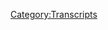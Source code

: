 {{DEFAULTSORT:
    #_TRANSCRIPT_0579:May 30, 2003
}}{{Transcript
    | title         = [[579: May 30, 2003]]
    | caption       = [https://knowledgefight.libsyn.com/579-may-30-2003 Listen to this episode on Libsyn]
    | episodeNumber = [[579: May 30, 2003|579]]
    | length        = 01:18:05
}}

{{MessageBox
    | header     = Warning: Bot Generated Content
    | text       = This transcript was automatically generated by transcription software and likely contains many mistakes and misattributions. Please check the audio for definitive quotes, attribution, and context.
    | image      = N3yvass4myg91.webp
    | imagewidth = 50px
    | id         = warning
}}

{{TranscriptBlock
    | name      = Unknown Speaker
    | timestamp = 00:00:00.000
    | text      = I'm sick of them posing as if they're the good guys, saying we are the bad guys.
}}

{{TranscriptBlock
    | name      = Unknown Speaker
    | timestamp = 00:00:27.440
    | text      = Shang, we are the bad guys.
}}

{{TranscriptBlock
    | name      = Unknown Speaker
    | timestamp = 00:00:28.960
    | text      = Knowledge Fight.
}}

{{TranscriptBlock
    | name      = Unknown Speaker
    | timestamp = 00:00:30.000
    | text      = Dan and Jordan.
}}

{{TranscriptBlock
    | name      = Unknown Speaker
    | timestamp = 00:00:31.120
    | text      = Knowledge Fight.
}}

{{TranscriptBlock
    | name      = Unknown Speaker
    | timestamp = 00:00:32.079
    | text      = Rattle her, rattle her, rattle her.
}}

{{TranscriptBlock
    | name      = Unknown Speaker
    | timestamp = 00:00:34.960
    | text      = Need, I need money.
}}

{{TranscriptBlock
    | name      = Unknown Speaker
    | timestamp = 00:00:36.399
    | text      = Rattle her, rattle her, rattle her.
}}

{{TranscriptBlock
    | name      = Unknown Speaker
    | timestamp = 00:00:39.359
    | text      = Andy and Kansas.
}}

{{TranscriptBlock
    | name      = Unknown Speaker
    | timestamp = 00:00:40.320
    | text      = Andy and, Andy.
}}

{{TranscriptBlock
    | name      = Unknown Speaker
    | timestamp = 00:00:42.240
    | text      = Stop it.
}}

{{TranscriptBlock
    | name      = Unknown Speaker
    | timestamp = 00:00:42.799
    | text      = Andy and, Andy and Kansas.
}}

{{TranscriptBlock
    | name      = Unknown Speaker
    | timestamp = 00:00:44.560
    | text      = Andy and, Andy.
}}

{{TranscriptBlock
    | name      = Unknown Speaker
    | timestamp = 00:00:46.159
    | text      = It's time to pray.
}}

{{TranscriptBlock
    | name      = Unknown Speaker
    | timestamp = 00:00:47.119
    | text      = Andy and Kansas, you're on the air.
}}

{{TranscriptBlock
    | name      = Unknown Speaker
    | timestamp = 00:00:48.479
    | text      = Thanks for holding us.
}}

{{TranscriptBlock
    | name      = Unknown Speaker
    | timestamp = 00:00:49.280
    | text      = Hello, Alex.
}}

{{TranscriptBlock
    | name      = Unknown Speaker
    | timestamp = 00:00:50.000
    | text      = I'm a first-time caller.
}}

{{TranscriptBlock
    | name      = Unknown Speaker
    | timestamp = 00:00:50.880
    | text      = I'm a huge fan.
}}

{{TranscriptBlock
    | name      = Unknown Speaker
    | timestamp = 00:00:51.759
    | text      = I love your work.
}}

{{TranscriptBlock
    | name      = Unknown Speaker
    | timestamp = 00:00:52.960
    | text      = Knowledge Fight.
}}

{{TranscriptBlock
    | name      = Unknown Speaker
    | timestamp = 00:00:53.759
    | text      = Knowledgefight.com.
}}

{{TranscriptBlock
    | name      = Unknown Speaker
    | timestamp = 00:00:56.479
    | text      = I love you.
}}

{{TranscriptBlock
    | name      = Unknown Speaker
    | timestamp = 00:00:59.280
    | text      = Hey, everybody.
}}

{{TranscriptBlock
    | name      = Unknown Speaker
    | timestamp = 00:01:00.240
    | text      = Welcome back to Knowledge Fight.
}}

{{TranscriptBlock
    | name      = Unknown Speaker
    | timestamp = 00:01:01.119
    | text      = I'm Dan.
}}

{{TranscriptBlock
    | name      = Unknown Speaker
    | timestamp = 00:01:01.439
    | text      = I'm Jordan.
}}

{{TranscriptBlock
    | name      = Unknown Speaker
    | timestamp = 00:01:01.920
    | text      = We're couple dudes.
}}

{{TranscriptBlock
    | name      = Unknown Speaker
    | timestamp = 00:01:02.479
    | text      = Like to sit around, worship at the altar of Selene,
}}

{{TranscriptBlock
    | name      = Unknown Speaker
    | timestamp = 00:01:04.319
    | text      = and talk a little bit about Alex Jones.
}}

{{TranscriptBlock
    | name      = Unknown Speaker
    | timestamp = 00:01:06.239
    | text      = Oh, indeed we are, Dan.
}}

{{TranscriptBlock
    | name      = Unknown Speaker
    | timestamp = 00:01:07.920
    | text      = Jordan.
}}

{{TranscriptBlock
    | name      = Unknown Speaker
    | timestamp = 00:01:08.319
    | text      = Dan.
}}

{{TranscriptBlock
    | name      = Unknown Speaker
    | timestamp = 00:01:08.640
    | text      = Jordan.
}}

{{TranscriptBlock
    | name      = Unknown Speaker
    | timestamp = 00:01:09.120
    | text      = Quick question.
}}

{{TranscriptBlock
    | name      = Unknown Speaker
    | timestamp = 00:01:09.920
    | text      = What's up?
}}

{{TranscriptBlock
    | name      = Unknown Speaker
    | timestamp = 00:01:10.400
    | text      = What's your bright spot today?
}}

{{TranscriptBlock
    | name      = Unknown Speaker
    | timestamp = 00:01:11.359
    | text      = My bright spot today is that the conservation journey
}}

{{TranscriptBlock
    | name      = Unknown Speaker
    | timestamp = 00:01:14.159
    | text      = of the tributes to Selene continue.
}}

{{TranscriptBlock
    | name      = Unknown Speaker
    | timestamp = 00:01:16.879
    | text      = So, so far up to this point, we have had adopted a quokka.
}}

{{TranscriptBlock
    | name      = Unknown Speaker
    | timestamp = 00:01:20.400
    | text      = A quokka.
}}

{{TranscriptBlock
    | name      = Unknown Speaker
    | timestamp = 00:01:21.120
    | text      = And a baby elephant in Kenya.
}}

{{TranscriptBlock
    | name      = Unknown Speaker
    | timestamp = 00:01:22.640
    | text      = It's pronounced quokka.
}}

{{TranscriptBlock
    | name      = Unknown Speaker
    | timestamp = 00:01:23.599
    | text      = It is.
}}

{{TranscriptBlock
    | name      = Unknown Speaker
    | timestamp = 00:01:24.000
    | text      = Yes.
}}

{{TranscriptBlock
    | name      = Unknown Speaker
    | timestamp = 00:01:24.640
    | text      = And today, I'm thrilled to announce that Wuder got in touch
}}

{{TranscriptBlock
    | name      = Unknown Speaker
    | timestamp = 00:01:28.319
    | text      = and has protected four square meters of forest area
}}

{{TranscriptBlock
    | name      = Unknown Speaker
    | timestamp = 00:01:32.879
    | text      = in Belgium.
}}

{{TranscriptBlock
    | name      = Unknown Speaker
    | timestamp = 00:01:33.599
    | text      = Yay!
}}

{{TranscriptBlock
    | name      = Unknown Speaker
    | timestamp = 00:01:36.079
    | text      = In honor of Selene.
}}

{{TranscriptBlock
    | name      = Unknown Speaker
    | timestamp = 00:01:38.799
    | text      = Here's what we need.
}}

{{TranscriptBlock
    | name      = Unknown Speaker
    | timestamp = 00:01:41.359
    | text      = We need to overtake Rogan, and we
}}

{{TranscriptBlock
    | name      = Unknown Speaker
    | timestamp = 00:01:43.760
    | text      = need to carve out part of the world for just the walks.
}}

{{TranscriptBlock
    | name      = Unknown Speaker
    | timestamp = 00:01:48.159
    | text      = We'll survive.
}}

{{TranscriptBlock
    | name      = Unknown Speaker
    | timestamp = 00:01:49.280
    | text      = I think that you're getting into unhealthy culty territory.
}}

{{TranscriptBlock
    | name      = Unknown Speaker
    | timestamp = 00:01:52.799
    | text      = That's a good point.
}}

{{TranscriptBlock
    | name      = Unknown Speaker
    | timestamp = 00:01:53.760
    | text      = You're going back to your roots.
}}

{{TranscriptBlock
    | name      = Unknown Speaker
    | timestamp = 00:01:54.400
    | text      = That's a good point.
}}

{{TranscriptBlock
    | name      = Unknown Speaker
    | timestamp = 00:01:55.120
    | text      = A little.
}}

{{TranscriptBlock
    | name      = Unknown Speaker
    | timestamp = 00:01:56.000
    | text      = I think it's more amusing that this is turning out to be,
}}

{{TranscriptBlock
    | name      = Unknown Speaker
    | timestamp = 00:01:59.359
    | text      = like, people are just going, taking the ball
}}

{{TranscriptBlock
    | name      = Unknown Speaker
    | timestamp = 00:02:01.040
    | text      = and running with it in the directions
}}

{{TranscriptBlock
    | name      = Unknown Speaker
    | timestamp = 00:02:02.400
    | text      = that they come up with.
}}

{{TranscriptBlock
    | name      = Unknown Speaker
    | timestamp = 00:02:03.359
    | text      = And some really cool conservation type ideas
}}

{{TranscriptBlock
    | name      = Unknown Speaker
    | timestamp = 00:02:06.640
    | text      = and supporting and, what's it called?
}}

{{TranscriptBlock
    | name      = Unknown Speaker
    | timestamp = 00:02:11.520
    | text      = Charitability?
}}

{{TranscriptBlock
    | name      = Unknown Speaker
    | timestamp = 00:02:12.240
    | text      = Yeah, something along those lines.
}}

{{TranscriptBlock
    | name      = Unknown Speaker
    | timestamp = 00:02:13.680
    | text      = Philanthropy.
}}

{{TranscriptBlock
    | name      = Unknown Speaker
    | timestamp = 00:02:14.319
    | text      = I really think that that's cool.
}}

{{TranscriptBlock
    | name      = Unknown Speaker
    | timestamp = 00:02:15.520
    | text      = I think it's amazing.
}}

{{TranscriptBlock
    | name      = Unknown Speaker
    | timestamp = 00:02:15.840
    | text      = And so thank you so much.
}}

{{TranscriptBlock
    | name      = Unknown Speaker
    | timestamp = 00:02:16.879
    | text      = On behalf of my cat, Selene, she says, meow.
}}

{{TranscriptBlock
    | name      = Unknown Speaker
    | timestamp = 00:02:20.960
    | text      = How about you?
}}

{{TranscriptBlock
    | name      = Unknown Speaker
    | timestamp = 00:02:21.439
    | text      = This has taken a quick turn towards the cult.
}}

{{TranscriptBlock
    | name      = Unknown Speaker
    | timestamp = 00:02:24.240
    | text      = We went to worship at the altar of Selene,
}}

{{TranscriptBlock
    | name      = Unknown Speaker
    | timestamp = 00:02:26.159
    | text      = and now we have adopted people.
}}

{{TranscriptBlock
    | name      = Unknown Speaker
    | timestamp = 00:02:28.560
    | text      = Yeah, no, this is, yeah.
}}

{{TranscriptBlock
    | name      = Unknown Speaker
    | timestamp = 00:02:29.840
    | text      = But it's protecting wildlife.
}}

{{TranscriptBlock
    | name      = Unknown Speaker
    | timestamp = 00:02:31.599
    | text      = No, it's good.
}}

{{TranscriptBlock
    | name      = Unknown Speaker
    | timestamp = 00:02:32.400
    | text      = We're a good cult.
}}

{{TranscriptBlock
    | name      = Unknown Speaker
    | timestamp = 00:02:33.680
    | text      = I think we're a good cult.
}}

{{TranscriptBlock
    | name      = Unknown Speaker
    | timestamp = 00:02:34.800
    | text      = The cult is just donating to preserve wildlife.
}}

{{TranscriptBlock
    | name      = Unknown Speaker
    | timestamp = 00:02:37.520
    | text      = Exactly.
}}

{{TranscriptBlock
    | name      = Unknown Speaker
    | timestamp = 00:02:38.000
    | text      = That's a great cult.
}}

{{TranscriptBlock
    | name      = Unknown Speaker
    | timestamp = 00:02:39.439
    | text      = At no point in time has anybody sacrificed anything
}}

{{TranscriptBlock
    | name      = Unknown Speaker
    | timestamp = 00:02:42.080
    | text      = to anybody.
}}

{{TranscriptBlock
    | name      = Unknown Speaker
    | timestamp = 00:02:42.800
    | text      = There's no tenants?
}}

{{TranscriptBlock
    | name      = Unknown Speaker
    | timestamp = 00:02:42.879
    | text      = No.
}}

{{TranscriptBlock
    | name      = Unknown Speaker
    | timestamp = 00:02:45.199
    | text      = So you, what's up?
}}

{{TranscriptBlock
    | name      = Unknown Speaker
    | timestamp = 00:02:46.400
    | text      = My bright spot, Dan, is early in June, or late in June,
}}

{{TranscriptBlock
    | name      = Unknown Speaker
    | timestamp = 00:02:50.319
    | text      = I think Rory Scoville released his documentary stand-up
}}

{{TranscriptBlock
    | name      = Unknown Speaker
    | timestamp = 00:02:53.680
    | text      = special, and it is fantastic.
}}

{{TranscriptBlock
    | name      = Unknown Speaker
    | timestamp = 00:02:58.319
    | text      = So what he did was he did six nights of improvised stand-up
}}

{{TranscriptBlock
    | name      = Unknown Speaker
    | timestamp = 00:03:03.919
    | text      = at this kind of dilapidated slash amazing, incredible,
}}

{{TranscriptBlock
    | name      = Unknown Speaker
    | timestamp = 00:03:08.879
    | text      = holy comedy club.
}}

{{TranscriptBlock
    | name      = Unknown Speaker
    | timestamp = 00:03:11.439
    | text      = And it's fantastic, not just because it's really,
}}

{{TranscriptBlock
    | name      = Unknown Speaker
    | timestamp = 00:03:14.080
    | text      = really funny.
}}

{{TranscriptBlock
    | name      = Unknown Speaker
    | timestamp = 00:03:14.800
    | text      = I mean, he's very funny on stage, obviously.
}}

{{TranscriptBlock
    | name      = Unknown Speaker
    | timestamp = 00:03:16.879
    | text      = Scoville's really, really great.
}}

{{TranscriptBlock
    | name      = Unknown Speaker
    | timestamp = 00:03:18.560
    | text      = But because it shows him analyzing his sets afterward,
}}

{{TranscriptBlock
    | name      = Unknown Speaker
    | timestamp = 00:03:22.080
    | text      = like, he's committing to doing an improvised hour, you know?
}}

{{TranscriptBlock
    | name      = Unknown Speaker
    | timestamp = 00:03:26.240
    | text      = And as a comic, you know if you're doing that,
}}

{{TranscriptBlock
    | name      = Unknown Speaker
    | timestamp = 00:03:29.199
    | text      = there's a good chance you're going to get a 5,
}}

{{TranscriptBlock
    | name      = Unknown Speaker
    | timestamp = 00:03:30.960
    | text      = 10-minute stretch of like, oh, this is nothing.
}}

{{TranscriptBlock
    | name      = Unknown Speaker
    | timestamp = 00:03:34.719
    | text      = This is nothing.
}}

{{TranscriptBlock
    | name      = Unknown Speaker
    | timestamp = 00:03:35.680
    | text      = So there's that fear of...
}}

{{TranscriptBlock
    | name      = Unknown Speaker
    | timestamp = 00:03:37.199
    | text      = He might get a 20-minute stretch.
}}

{{TranscriptBlock
    | name      = Unknown Speaker
    | timestamp = 00:03:38.560
    | text      = Yeah, sure.
}}

{{TranscriptBlock
    | name      = Unknown Speaker
    | timestamp = 00:03:39.199
    | text      = He might get an hour stretch, you know?
}}

{{TranscriptBlock
    | name      = Unknown Speaker
    | timestamp = 00:03:40.879
    | text      = But there's that double-sided fear for him of like,
}}

{{TranscriptBlock
    | name      = Unknown Speaker
    | timestamp = 00:03:45.039
    | text      = I don't want to go into a joke.
}}

{{TranscriptBlock
    | name      = Unknown Speaker
    | timestamp = 00:03:47.360
    | text      = Mm-hmm.
}}

{{TranscriptBlock
    | name      = Unknown Speaker
    | timestamp = 00:03:48.000
    | text      = But that's what comics have always trained themselves to do.
}}

{{TranscriptBlock
    | name      = Unknown Speaker
    | timestamp = 00:03:51.280
    | text      = True.
}}

{{TranscriptBlock
    | name      = Unknown Speaker
    | timestamp = 00:03:51.840
    | text      = You're riffing for five minutes, the riff runs out,
}}

{{TranscriptBlock
    | name      = Unknown Speaker
    | timestamp = 00:03:54.319
    | text      = and you're like...
}}

{{TranscriptBlock
    | name      = Unknown Speaker
    | timestamp = 00:03:55.199
    | text      = If things are going bad, the way you save yourself would be like,
}}

{{TranscriptBlock
    | name      = Unknown Speaker
    | timestamp = 00:03:58.080
    | text      = well, I got to pull out a joke.
}}

{{TranscriptBlock
    | name      = Unknown Speaker
    | timestamp = 00:03:59.199
    | text      = Exactly.
}}

{{TranscriptBlock
    | name      = Unknown Speaker
    | timestamp = 00:04:00.000
    | text      = Or, you know, that kind of thing.
}}

{{TranscriptBlock
    | name      = Unknown Speaker
    | timestamp = 00:04:02.000
    | text      = And so it was that constant fight,
}}

{{TranscriptBlock
    | name      = Unknown Speaker
    | timestamp = 00:04:03.840
    | text      = and then the way that he analyzed it afterwards of like,
}}

{{TranscriptBlock
    | name      = Unknown Speaker
    | timestamp = 00:04:06.800
    | text      = why is it getting sexual too soon?
}}

{{TranscriptBlock
    | name      = Unknown Speaker
    | timestamp = 00:04:09.759
    | text      = And he's like, well, because I've never done this before.
}}

{{TranscriptBlock
    | name      = Unknown Speaker
    | timestamp = 00:04:11.759
    | text      = It's just like when you start out as a comic,
}}

{{TranscriptBlock
    | name      = Unknown Speaker
    | timestamp = 00:04:14.319
    | text      = it starts out real blue, and you do nothing but dick jokes,
}}

{{TranscriptBlock
    | name      = Unknown Speaker
    | timestamp = 00:04:17.680
    | text      = that kind of thing.
}}

{{TranscriptBlock
    | name      = Unknown Speaker
    | timestamp = 00:04:18.160
    | text      = That sounds like an interesting sort of psychological deconstruction
}}

{{TranscriptBlock
    | name      = Unknown Speaker
    | timestamp = 00:04:21.439
    | text      = by way of analyzing your own stand-up sets
}}

{{TranscriptBlock
    | name      = Unknown Speaker
    | timestamp = 00:04:24.000
    | text      = and your own tendencies under pressure.
}}

{{TranscriptBlock
    | name      = Unknown Speaker
    | timestamp = 00:04:25.519
    | text      = It is!
}}

{{TranscriptBlock
    | name      = Unknown Speaker
    | timestamp = 00:04:26.000
    | text      = It's really interesting.
}}

{{TranscriptBlock
    | name      = Unknown Speaker
    | timestamp = 00:04:27.360
    | text      = It's really good.
}}

{{TranscriptBlock
    | name      = Unknown Speaker
    | timestamp = 00:04:28.319
    | text      = And it's very funny.
}}

{{TranscriptBlock
    | name      = Unknown Speaker
    | timestamp = 00:04:29.120
    | text      = I may have to check that out.
}}

{{TranscriptBlock
    | name      = Unknown Speaker
    | timestamp = 00:04:30.160
    | text      = I would.
}}

{{TranscriptBlock
    | name      = Unknown Speaker
    | timestamp = 00:04:30.720
    | text      = I would recommend it.
}}

{{TranscriptBlock
    | name      = Unknown Speaker
    | timestamp = 00:04:31.759
    | text      = And also there's the story of the comedy club,
}}

{{TranscriptBlock
    | name      = Unknown Speaker
    | timestamp = 00:04:33.839
    | text      = and it's this guy...
}}

{{TranscriptBlock
    | name      = Unknown Speaker
    | timestamp = 00:04:35.439
    | text      = The story is amazing.
}}

{{TranscriptBlock
    | name      = Unknown Speaker
    | timestamp = 00:04:36.480
    | text      = Anyways, check it out.
}}

{{TranscriptBlock
    | name      = Unknown Speaker
    | timestamp = 00:04:37.279
    | text      = Once I'm done with Survivor, I'll check that out.
}}

{{TranscriptBlock
    | name      = Unknown Speaker
    | timestamp = 00:04:38.959
    | text      = It's on YouTube, but we'll see you in three months.
}}

{{TranscriptBlock
    | name      = Unknown Speaker
    | timestamp = 00:04:40.639
    | text      = All right, so Jordan, today we have an episode from the past.
}}

{{TranscriptBlock
    | name      = Unknown Speaker
    | timestamp = 00:04:44.560
    | text      = We're going back to the past.
}}

{{TranscriptBlock
    | name      = Unknown Speaker
    | timestamp = 00:04:45.680
    | text      = I was sick of the bullshit.
}}

{{TranscriptBlock
    | name      = Unknown Speaker
    | timestamp = 00:04:47.600
    | text      = Here's what happened.
}}

{{TranscriptBlock
    | name      = Unknown Speaker
    | timestamp = 00:04:48.800
    | text      = On Friday, we will have a present-day episode,
}}

{{TranscriptBlock
    | name      = Unknown Speaker
    | timestamp = 00:04:51.360
    | text      = and we'll talk about fucking Mike Lindell and all this nonsense.
}}

{{TranscriptBlock
    | name      = Unknown Speaker
    | timestamp = 00:04:53.680
    | text      = Oh, God.
}}

{{TranscriptBlock
    | name      = Unknown Speaker
    | timestamp = 00:04:54.800
    | text      = But I kind of got to a point where I was sitting here,
}}

{{TranscriptBlock
    | name      = Unknown Speaker
    | timestamp = 00:04:57.680
    | text      = and I was like, all right, no matter what,
}}

{{TranscriptBlock
    | name      = Unknown Speaker
    | timestamp = 00:05:01.759
    | text      = if you get into...
}}

{{TranscriptBlock
    | name      = Unknown Speaker
    | timestamp = 00:05:03.120
    | text      = If you open up an episode of Alex Jones's show,
}}

{{TranscriptBlock
    | name      = Unknown Speaker
    | timestamp = 00:05:06.319
    | text      = you're gonna find something.
}}

{{TranscriptBlock
    | name      = Unknown Speaker
    | timestamp = 00:05:07.920
    | text      = Sure.
}}

{{TranscriptBlock
    | name      = Unknown Speaker
    | timestamp = 00:05:08.399
    | text      = Right?
}}

{{TranscriptBlock
    | name      = Unknown Speaker
    | timestamp = 00:05:09.040
    | text      = There's gonna be something to talk about,
}}

{{TranscriptBlock
    | name      = Unknown Speaker
    | timestamp = 00:05:10.720
    | text      = but is it gonna be something bizarre,
}}

{{TranscriptBlock
    | name      = Unknown Speaker
    | timestamp = 00:05:13.839
    | text      = like maybe a new species of animal?
}}

{{TranscriptBlock
    | name      = Unknown Speaker
    | timestamp = 00:05:16.800
    | text      = Sure, could.
}}

{{TranscriptBlock
    | name      = Unknown Speaker
    | timestamp = 00:05:17.439
    | text      = Or is it gonna be a body?
}}

{{TranscriptBlock
    | name      = Unknown Speaker
    | timestamp = 00:05:19.600
    | text      = Right.
}}

{{TranscriptBlock
    | name      = Unknown Speaker
    | timestamp = 00:05:20.399
    | text      = There's a cornucopia of possibilities.
}}

{{TranscriptBlock
    | name      = Unknown Speaker
    | timestamp = 00:05:22.399
    | text      = Yes.
}}

{{TranscriptBlock
    | name      = Unknown Speaker
    | timestamp = 00:05:22.720
    | text      = That is one thing that's an advantage.
}}

{{TranscriptBlock
    | name      = Unknown Speaker
    | timestamp = 00:05:24.079
    | text      = In the present day, it's always upsetting.
}}

{{TranscriptBlock
    | name      = Unknown Speaker
    | timestamp = 00:05:26.240
    | text      = Anti-vaxx.
}}

{{TranscriptBlock
    | name      = Unknown Speaker
    | timestamp = 00:05:27.040
    | text      = It's gonna be a bummer.
}}

{{TranscriptBlock
    | name      = Unknown Speaker
    | timestamp = 00:05:28.000
    | text      = Yeah.
}}

{{TranscriptBlock
    | name      = Unknown Speaker
    | timestamp = 00:05:28.639
    | text      = And I just was like, I was resistant to open up that cover
}}

{{TranscriptBlock
    | name      = Unknown Speaker
    | timestamp = 00:05:31.839
    | text      = and see...
}}

{{TranscriptBlock
    | name      = Unknown Speaker
    | timestamp = 00:05:32.399
    | text      = I found myself resisting doing it,
}}

{{TranscriptBlock
    | name      = Unknown Speaker
    | timestamp = 00:05:34.480
    | text      = whereas in the past, you might find a new fossil or something.
}}

{{TranscriptBlock
    | name      = Unknown Speaker
    | timestamp = 00:05:38.160
    | text      = You might add to the...
}}

{{TranscriptBlock
    | name      = Unknown Speaker
    | timestamp = 00:05:40.480
    | text      = I don't know if this metaphor is making any sense,
}}

{{TranscriptBlock
    | name      = Unknown Speaker
    | timestamp = 00:05:42.079
    | text      = but the point is I didn't...
}}

{{TranscriptBlock
    | name      = Unknown Speaker
    | timestamp = 00:05:44.639
    | text      = I wanted to put off talking about the present day.
}}

{{TranscriptBlock
    | name      = Unknown Speaker
    | timestamp = 00:05:45.279
    | text      = The point is when we go back,
}}

{{TranscriptBlock
    | name      = Unknown Speaker
    | timestamp = 00:05:46.480
    | text      = we might find out that you gotta give it up
}}

{{TranscriptBlock
    | name      = Unknown Speaker
    | timestamp = 00:05:48.480
    | text      = to the Somali pirates.
}}

{{TranscriptBlock
    | name      = Unknown Speaker
    | timestamp = 00:05:49.680
    | text      = Right.
}}

{{TranscriptBlock
    | name      = Unknown Speaker
    | timestamp = 00:05:50.000
    | text      = That's what's there for us in the past.
}}

{{TranscriptBlock
    | name      = Unknown Speaker
    | timestamp = 00:05:51.920
    | text      = What's here in the present is just everybody's gonna die.
}}

{{TranscriptBlock
    | name      = Unknown Speaker
    | timestamp = 00:05:54.639
    | text      = Yes.
}}

{{TranscriptBlock
    | name      = Unknown Speaker
    | timestamp = 00:05:55.040
    | text      = Yes.
}}

{{TranscriptBlock
    | name      = Unknown Speaker
    | timestamp = 00:05:55.519
    | text      = Yeah.
}}

{{TranscriptBlock
    | name      = Unknown Speaker
    | timestamp = 00:05:56.560
    | text      = So today we're going over May 30th, 2003.
}}

{{TranscriptBlock
    | name      = Unknown Speaker
    | timestamp = 00:06:00.240
    | text      = Ooh.
}}

{{TranscriptBlock
    | name      = Unknown Speaker
    | timestamp = 00:06:00.879
    | text      = But before we do, let's take a little moment
}}

{{TranscriptBlock
    | name      = Unknown Speaker
    | timestamp = 00:06:02.959
    | text      = and say hello to some new wonks.
}}

{{TranscriptBlock
    | name      = Unknown Speaker
    | timestamp = 00:06:04.160
    | text      = Oh, that's a great idea.
}}

{{TranscriptBlock
    | name      = Unknown Speaker
    | timestamp = 00:06:05.040
    | text      = So first, Paul EC Wonk.
}}

{{TranscriptBlock
    | name      = Unknown Speaker
    | timestamp = 00:06:08.160
    | text      = Thank you so much.
}}

{{TranscriptBlock
    | name      = Unknown Speaker
    | timestamp = 00:06:08.720
    | text      = You are now a policy wonk.
}}

{{TranscriptBlock
    | name      = Unknown Speaker
    | timestamp = 00:06:10.079
    | text      = I'm a policy wonk.
}}

{{TranscriptBlock
    | name      = Unknown Speaker
    | timestamp = 00:06:12.000
    | text      = I hate to say it.
}}

{{TranscriptBlock
    | name      = Unknown Speaker
    | timestamp = 00:06:12.800
    | text      = It took me a second to get there, but I did.
}}

{{TranscriptBlock
    | name      = Unknown Speaker
    | timestamp = 00:06:15.279
    | text      = Thank you very much.
}}

{{TranscriptBlock
    | name      = Unknown Speaker
    | timestamp = 00:06:16.160
    | text      = I too have been watching House Reruns on Pop.
}}

{{TranscriptBlock
    | name      = Unknown Speaker
    | timestamp = 00:06:18.399
    | text      = Thank you so much.
}}

{{TranscriptBlock
    | name      = Unknown Speaker
    | timestamp = 00:06:18.959
    | text      = You are now a policy wonk.
}}

{{TranscriptBlock
    | name      = Unknown Speaker
    | timestamp = 00:06:20.079
    | text      = I'm a policy wonk.
}}

{{TranscriptBlock
    | name      = Unknown Speaker
    | timestamp = 00:06:21.120
    | text      = Thank you.
}}

{{TranscriptBlock
    | name      = Unknown Speaker
    | timestamp = 00:06:22.959
    | text      = Next, Rogue Pelican.
}}

{{TranscriptBlock
    | name      = Unknown Speaker
    | timestamp = 00:06:24.319
    | text      = Thank you so much.
}}

{{TranscriptBlock
    | name      = Unknown Speaker
    | timestamp = 00:06:24.879
    | text      = You are now a policy wonk.
}}

{{TranscriptBlock
    | name      = Unknown Speaker
    | timestamp = 00:06:26.399
    | text      = I'm a policy wonk.
}}

{{TranscriptBlock
    | name      = Unknown Speaker
    | timestamp = 00:06:27.360
    | text      = Thanks, Rogue Pelican.
}}

{{TranscriptBlock
    | name      = Unknown Speaker
    | timestamp = 00:06:28.399
    | text      = I should say also, I believe it was season nine
}}

{{TranscriptBlock
    | name      = Unknown Speaker
    | timestamp = 00:06:32.399
    | text      = is when the Pelican makes its first appearance into Survivor.
}}

{{TranscriptBlock
    | name      = Unknown Speaker
    | timestamp = 00:06:35.920
    | text      = Oh, is that what that...
}}

{{TranscriptBlock
    | name      = Unknown Speaker
    | timestamp = 00:06:36.800
    | text      = I thought it was talking about our Pelican reference.
}}

{{TranscriptBlock
    | name      = Unknown Speaker
    | timestamp = 00:06:38.879
    | text      = Oh, no.
}}

{{TranscriptBlock
    | name      = Unknown Speaker
    | timestamp = 00:06:39.279
    | text      = I mean, sure.
}}

{{TranscriptBlock
    | name      = Unknown Speaker
    | timestamp = 00:06:39.759
    | text      = There's the emotional support Pelican,
}}

{{TranscriptBlock
    | name      = Unknown Speaker
    | timestamp = 00:06:41.199
    | text      = but this was not the case on Survivor.
}}

{{TranscriptBlock
    | name      = Unknown Speaker
    | timestamp = 00:06:44.560
    | text      = He was not emotionally supportive.
}}

{{TranscriptBlock
    | name      = Unknown Speaker
    | timestamp = 00:06:45.600
    | text      = He's a little moody.
}}

{{TranscriptBlock
    | name      = Unknown Speaker
    | timestamp = 00:06:46.399
    | text      = Ah, that sounds about right.
}}

{{TranscriptBlock
    | name      = Unknown Speaker
    | timestamp = 00:06:47.360
    | text      = But great.
}}

{{TranscriptBlock
    | name      = Unknown Speaker
    | timestamp = 00:06:48.079
    | text      = What a great Pelican.
}}

{{TranscriptBlock
    | name      = Unknown Speaker
    | timestamp = 00:06:48.879
    | text      = Okay.
}}

{{TranscriptBlock
    | name      = Unknown Speaker
    | timestamp = 00:06:49.279
    | text      = Next, Psst.
}}

{{TranscriptBlock
    | name      = Unknown Speaker
    | timestamp = 00:06:50.399
    | text      = Wanna buy a tiger?
}}

{{TranscriptBlock
    | name      = Unknown Speaker
    | timestamp = 00:06:51.439
    | text      = You're now a policy wonk.
}}

{{TranscriptBlock
    | name      = Unknown Speaker
    | timestamp = 00:06:52.800
    | text      = I'm a policy wonk.
}}

{{TranscriptBlock
    | name      = Unknown Speaker
    | timestamp = 00:06:54.000
    | text      = Thank you very much.
}}

{{TranscriptBlock
    | name      = Unknown Speaker
    | timestamp = 00:06:54.800
    | text      = Thank you.
}}

{{TranscriptBlock
    | name      = Unknown Speaker
    | timestamp = 00:06:55.120
    | text      = Next, definitely not the literal biblical devil.
}}

{{TranscriptBlock
    | name      = Unknown Speaker
    | timestamp = 00:06:57.120
    | text      = Thank you so much.
}}

{{TranscriptBlock
    | name      = Unknown Speaker
    | timestamp = 00:06:57.600
    | text      = You are now a policy wonk.
}}

{{TranscriptBlock
    | name      = Unknown Speaker
    | timestamp = 00:06:59.040
    | text      = I'm a policy wonk.
}}

{{TranscriptBlock
    | name      = Unknown Speaker
    | timestamp = 00:07:00.160
    | text      = Ooh, that's just what he would fucking say.
}}

{{TranscriptBlock
    | name      = Unknown Speaker
    | timestamp = 00:07:02.079
    | text      = Sneaky.
}}

{{TranscriptBlock
    | name      = Unknown Speaker
    | timestamp = 00:07:02.560
    | text      = Yeah.
}}

{{TranscriptBlock
    | name      = Unknown Speaker
    | timestamp = 00:07:02.959
    | text      = Next, Catherine S. Thank you so much.
}}

{{TranscriptBlock
    | name      = Unknown Speaker
    | timestamp = 00:07:04.720
    | text      = You are now a policy wonk.
}}

{{TranscriptBlock
    | name      = Unknown Speaker
    | timestamp = 00:07:06.079
    | text      = I'm a policy wonk.
}}

{{TranscriptBlock
    | name      = Unknown Speaker
    | timestamp = 00:07:07.120
    | text      = Thanks, Catherine.
}}

{{TranscriptBlock
    | name      = Unknown Speaker
    | timestamp = 00:07:08.000
    | text      = And we had a technocrat in the mix,
}}

{{TranscriptBlock
    | name      = Unknown Speaker
    | timestamp = 00:07:10.560
    | text      = and this is my Info Wars obsessed coworker.
}}

{{TranscriptBlock
    | name      = Unknown Speaker
    | timestamp = 00:07:13.279
    | text      = I started buying pills and shirts from Alex,
}}

{{TranscriptBlock
    | name      = Unknown Speaker
    | timestamp = 00:07:14.959
    | text      = so I'm becoming a technocrat to bring balance to the fight.
}}

{{TranscriptBlock
    | name      = Unknown Speaker
    | timestamp = 00:07:18.079
    | text      = Thank you so much.
}}

{{TranscriptBlock
    | name      = Unknown Speaker
    | timestamp = 00:07:18.639
    | text      = You are now a technocrat.
}}

{{TranscriptBlock
    | name      = Unknown Speaker
    | timestamp = 00:07:19.839
    | text      = I'm a policy wonk.
}}

{{TranscriptBlock
    | name      = Unknown Speaker
    | timestamp = 00:07:21.120
    | text      = Crikey, mate.
}}

{{TranscriptBlock
    | name      = Unknown Speaker
    | timestamp = 00:07:21.920
    | text      = That's fantastic.
}}

{{TranscriptBlock
    | name      = Unknown Speaker
    | timestamp = 00:07:22.800
    | text      = Have yourself a brew.
}}

{{TranscriptBlock
    | name      = Unknown Speaker
    | timestamp = 00:07:24.160
    | text      = How's your 401k doing, bro?
}}

{{TranscriptBlock
    | name      = Unknown Speaker
    | timestamp = 00:07:25.600
    | text      = All right, we gotta go full tilt boogie on this, Watson.
}}

{{TranscriptBlock
    | name      = Unknown Speaker
    | timestamp = 00:07:27.920
    | text      = All right?
}}

{{TranscriptBlock
    | name      = Unknown Speaker
    | timestamp = 00:07:28.399
    | text      = Let's just get down to business.
}}

{{TranscriptBlock
    | name      = Unknown Speaker
    | timestamp = 00:07:29.680
    | text      = We ain't making that money off that heroin.
}}

{{TranscriptBlock
    | name      = Unknown Speaker
    | timestamp = 00:07:31.759
    | text      = Why are you pimped so good?
}}

{{TranscriptBlock
    | name      = Unknown Speaker
    | timestamp = 00:07:33.680
    | text      = My neck is freakishly large.
}}

{{TranscriptBlock
    | name      = Unknown Speaker
    | timestamp = 00:07:35.439
    | text      = I declare Info War on you.
}}

{{TranscriptBlock
    | name      = Unknown Speaker
    | timestamp = 00:07:37.920
    | text      = Thank you so much.
}}

{{TranscriptBlock
    | name      = Unknown Speaker
    | timestamp = 00:07:38.560
    | text      = My Info Wars obsessed coworker.
}}

{{TranscriptBlock
    | name      = Unknown Speaker
    | timestamp = 00:07:39.759
    | text      = I started buying pills and shirts from Alex.
}}

{{TranscriptBlock
    | name      = Unknown Speaker
    | timestamp = 00:07:41.040
    | text      = I'm becoming a technocrat to bring balance to the fight.
}}

{{TranscriptBlock
    | name      = Unknown Speaker
    | timestamp = 00:07:42.879
    | text      = Thank you very much.
}}

{{TranscriptBlock
    | name      = Unknown Speaker
    | timestamp = 00:07:44.560
    | text      = That was well done.
}}

{{TranscriptBlock
    | name      = Unknown Speaker
    | timestamp = 00:07:46.000
    | text      = That was not quite auctioneer, but it was real close.
}}

{{TranscriptBlock
    | name      = Unknown Speaker
    | timestamp = 00:07:48.240
    | text      = Yeah, I started to run out of breath and fall apart towards the end.
}}

{{TranscriptBlock
    | name      = Unknown Speaker
    | timestamp = 00:07:52.399
    | text      = All right.
}}

{{TranscriptBlock
    | name      = Unknown Speaker
    | timestamp = 00:07:52.879
    | text      = And also for helping us out with a special project,
}}

{{TranscriptBlock
    | name      = Unknown Speaker
    | timestamp = 00:07:56.240
    | text      = we have a new raptor princess, Joanna.
}}

{{TranscriptBlock
    | name      = Unknown Speaker
    | timestamp = 00:07:59.600
    | text      = I'm a policy wonk.
}}

{{TranscriptBlock
    | name      = Unknown Speaker
    | timestamp = 00:08:00.800
    | text      = Four stars.
}}

{{TranscriptBlock
    | name      = Unknown Speaker
    | timestamp = 00:08:01.680
    | text      = Go home to your mother and tell her you're brilliant.
}}

{{TranscriptBlock
    | name      = Unknown Speaker
    | timestamp = 00:08:03.759
    | text      = I'll barbecue your ass.
}}

{{TranscriptBlock
    | name      = Unknown Speaker
    | timestamp = 00:08:05.279
    | text      = It's over for humanity.
}}

{{TranscriptBlock
    | name      = Unknown Speaker
    | timestamp = 00:08:06.720
    | text      = You're a beautiful soul.
}}

{{TranscriptBlock
    | name      = Unknown Speaker
    | timestamp = 00:08:07.680
    | text      = They're coming for your balls.
}}

{{TranscriptBlock
    | name      = Unknown Speaker
    | timestamp = 00:08:09.680
    | text      = Well, I piss all over your God.
}}

{{TranscriptBlock
    | name      = Unknown Speaker
    | timestamp = 00:08:12.560
    | text      = Very few people crap in the pool unless they're babies.
}}

{{TranscriptBlock
    | name      = Unknown Speaker
    | timestamp = 00:08:15.120
    | text      = I piss all over the state.
}}

{{TranscriptBlock
    | name      = Unknown Speaker
    | timestamp = 00:08:16.639
    | text      = Make it a practice of calling people pieces of garbage.
}}

{{TranscriptBlock
    | name      = Unknown Speaker
    | timestamp = 00:08:19.279
    | text      = When they are.
}}

{{TranscriptBlock
    | name      = Unknown Speaker
    | timestamp = 00:08:20.240
    | text      = Comment as you see fit.
}}

{{TranscriptBlock
    | name      = Unknown Speaker
    | timestamp = 00:08:22.399
    | text      = Thank you so much, Joanna.
}}

{{TranscriptBlock
    | name      = Unknown Speaker
    | timestamp = 00:08:23.360
    | text      = Yes, thank you very much, Joanna.
}}

{{TranscriptBlock
    | name      = Unknown Speaker
    | timestamp = 00:08:25.680
    | text      = That's the raptor.
}}

{{TranscriptBlock
    | name      = Unknown Speaker
    | timestamp = 00:08:26.480
    | text      = That's the raptor from now on.
}}

{{TranscriptBlock
    | name      = Unknown Speaker
    | timestamp = 00:08:28.000
    | text      = Yeah, I like it.
}}

{{TranscriptBlock
    | name      = Unknown Speaker
    | timestamp = 00:08:28.959
    | text      = So, Jordan, this episode is an interesting little glimpse
}}

{{TranscriptBlock
    | name      = Unknown Speaker
    | timestamp = 00:08:33.679
    | text      = into where Alex was at at the end of May in 2003.
}}

{{TranscriptBlock
    | name      = Unknown Speaker
    | timestamp = 00:08:37.279
    | text      = Obviously, still looking to see if he believes he's fighting
}}

{{TranscriptBlock
    | name      = Unknown Speaker
    | timestamp = 00:08:41.600
    | text      = the devil in 2003.
}}

{{TranscriptBlock
    | name      = Unknown Speaker
    | timestamp = 00:08:43.039
    | text      = True.
}}

{{TranscriptBlock
    | name      = Unknown Speaker
    | timestamp = 00:08:43.519
    | text      = Still trying to see his relationship with the Iraq war,
}}

{{TranscriptBlock
    | name      = Unknown Speaker
    | timestamp = 00:08:47.120
    | text      = especially this thread that we didn't expect to find,
}}

{{TranscriptBlock
    | name      = Unknown Speaker
    | timestamp = 00:08:49.919
    | text      = where he is in denial about de-bathification.
}}

{{TranscriptBlock
    | name      = Unknown Speaker
    | timestamp = 00:08:52.080
    | text      = Yes.
}}

{{TranscriptBlock
    | name      = Unknown Speaker
    | timestamp = 00:08:52.480
    | text      = Yeah, yeah, yeah.
}}

{{TranscriptBlock
    | name      = Unknown Speaker
    | timestamp = 00:08:54.000
    | text      = I'm fascinated to see how all this plays out,
}}

{{TranscriptBlock
    | name      = Unknown Speaker
    | timestamp = 00:08:56.159
    | text      = and there's some interesting stuff in the mix for today.
}}

{{TranscriptBlock
    | name      = Unknown Speaker
    | timestamp = 00:08:59.840
    | text      = But the lead story.
}}

{{TranscriptBlock
    | name      = Unknown Speaker
    | timestamp = 00:09:01.279
    | text      = What's that?
}}

{{TranscriptBlock
    | name      = Unknown Speaker
    | timestamp = 00:09:01.759
    | text      = Holy shit.
}}

{{TranscriptBlock
    | name      = Unknown Speaker
    | timestamp = 00:09:02.799
    | text      = Bill Clinton's coming back.
}}

{{TranscriptBlock
    | name      = Unknown Speaker
    | timestamp = 00:09:03.840
    | text      = Okay.
}}

{{TranscriptBlock
    | name      = Unknown Speaker
    | timestamp = 00:09:05.120
    | text      = I didn't talk about a story that broke a couple days ago.
}}

{{TranscriptBlock
    | name      = Unknown Speaker
    | timestamp = 00:09:08.480
    | text      = Bill Clinton said he wanted to get rid of the 22nd amendment
}}

{{TranscriptBlock
    | name      = Unknown Speaker
    | timestamp = 00:09:12.080
    | text      = so he can run again.
}}

{{TranscriptBlock
    | name      = Unknown Speaker
    | timestamp = 00:09:14.720
    | text      = But Republicans have introduced bills as well.
}}

{{TranscriptBlock
    | name      = Unknown Speaker
    | timestamp = 00:09:18.080
    | text      = So the princeling, George W from Kenny Buckport, Maine,
}}

{{TranscriptBlock
    | name      = Unknown Speaker
    | timestamp = 00:09:23.440
    | text      = can run again.
}}

{{TranscriptBlock
    | name      = Unknown Speaker
    | timestamp = 00:09:24.559
    | text      = For those in our audience outside the United States,
}}

{{TranscriptBlock
    | name      = Unknown Speaker
    | timestamp = 00:09:26.879
    | text      = the 22nd amendment was added to the Constitution in 1947,
}}

{{TranscriptBlock
    | name      = Unknown Speaker
    | timestamp = 00:09:30.720
    | text      = essentially to make sure that someone could only serve
}}

{{TranscriptBlock
    | name      = Unknown Speaker
    | timestamp = 00:09:33.519
    | text      = two four-year terms as president.
}}

{{TranscriptBlock
    | name      = Unknown Speaker
    | timestamp = 00:09:35.600
    | text      = Prior to this, it was just kind of understood
}}

{{TranscriptBlock
    | name      = Unknown Speaker
    | timestamp = 00:09:37.360
    | text      = that this was the norm, with George Washington
}}

{{TranscriptBlock
    | name      = Unknown Speaker
    | timestamp = 00:09:39.279
    | text      = setting an unwritten precedent by not seeking
}}

{{TranscriptBlock
    | name      = Unknown Speaker
    | timestamp = 00:09:41.200
    | text      = a third term in office.
}}

{{TranscriptBlock
    | name      = Unknown Speaker
    | timestamp = 00:09:42.879
    | text      = This amendment was ratified when it was, in 1947,
}}

{{TranscriptBlock
    | name      = Unknown Speaker
    | timestamp = 00:09:45.679
    | text      = because the presidency of Franklin Roosevelt
}}

{{TranscriptBlock
    | name      = Unknown Speaker
    | timestamp = 00:09:47.679
    | text      = had just ended, who served three terms
}}

{{TranscriptBlock
    | name      = Unknown Speaker
    | timestamp = 00:09:49.679
    | text      = and had won a fourth election for the presidency
}}

{{TranscriptBlock
    | name      = Unknown Speaker
    | timestamp = 00:09:51.840
    | text      = but died in office.
}}

{{TranscriptBlock
    | name      = Unknown Speaker
    | timestamp = 00:09:52.799
    | text      = People kind of realized at that point that this norm
}}

{{TranscriptBlock
    | name      = Unknown Speaker
    | timestamp = 00:09:55.039
    | text      = that everyone just assumed everyone would accept
}}

{{TranscriptBlock
    | name      = Unknown Speaker
    | timestamp = 00:09:57.200
    | text      = was not actually a rule and maybe we should put it on paper.
}}

{{TranscriptBlock
    | name      = Unknown Speaker
    | timestamp = 00:10:01.039
    | text      = We've kind of learned some more of those things lately.
}}

{{TranscriptBlock
    | name      = Unknown Speaker
    | timestamp = 00:10:03.440
    | text      = It was called the Calm It Down Roosevelt Amendment.
}}

{{TranscriptBlock
    | name      = Unknown Speaker
    | timestamp = 00:10:06.480
    | text      = That was the first name of it, yeah.
}}

{{TranscriptBlock
    | name      = Unknown Speaker
    | timestamp = 00:10:08.080
    | text      = Since then, presidents have been bound by these term limits,
}}

{{TranscriptBlock
    | name      = Unknown Speaker
    | timestamp = 00:10:10.559
    | text      = although the wording of the rules has often caused
}}

{{TranscriptBlock
    | name      = Unknown Speaker
    | timestamp = 00:10:12.720
    | text      = some debate to pop up.
}}

{{TranscriptBlock
    | name      = Unknown Speaker
    | timestamp = 00:10:14.480
    | text      = For instance, conversations often happen about whether
}}

{{TranscriptBlock
    | name      = Unknown Speaker
    | timestamp = 00:10:17.039
    | text      = a two-term president could run for a third consecutive term
}}

{{TranscriptBlock
    | name      = Unknown Speaker
    | timestamp = 00:10:19.759
    | text      = if they were vice president on the third term.
}}

{{TranscriptBlock
    | name      = Unknown Speaker
    | timestamp = 00:10:22.159
    | text      = Sure, sure, sure, sure.
}}

{{TranscriptBlock
    | name      = Unknown Speaker
    | timestamp = 00:10:24.159
    | text      = Bill Clinton was speculating that it might be a good idea
}}

{{TranscriptBlock
    | name      = Unknown Speaker
    | timestamp = 00:10:26.879
    | text      = to allow someone who served two consecutive terms
}}

{{TranscriptBlock
    | name      = Unknown Speaker
    | timestamp = 00:10:29.200
    | text      = to run again at a later date,
}}

{{TranscriptBlock
    | name      = Unknown Speaker
    | timestamp = 00:10:31.360
    | text      = essentially making the term limits only apply
}}

{{TranscriptBlock
    | name      = Unknown Speaker
    | timestamp = 00:10:33.440
    | text      = to the consecutive terms.
}}

{{TranscriptBlock
    | name      = Unknown Speaker
    | timestamp = 00:10:34.960
    | text      = Sure.
}}

{{TranscriptBlock
    | name      = Unknown Speaker
    | timestamp = 00:10:35.519
    | text      = He was giving speech at the, probably not a coincidence,
}}

{{TranscriptBlock
    | name      = Unknown Speaker
    | timestamp = 00:10:38.799
    | text      = John F. Kennedy Library and Museum in Boston,
}}

{{TranscriptBlock
    | name      = Unknown Speaker
    | timestamp = 00:10:41.840
    | text      = where he speculated that given that people were living longer,
}}

{{TranscriptBlock
    | name      = Unknown Speaker
    | timestamp = 00:10:44.639
    | text      = quote, there may come a time when we elect a president
}}

{{TranscriptBlock
    | name      = Unknown Speaker
    | timestamp = 00:10:47.360
    | text      = at age 45 or 50, and then 20 years later the country
}}

{{TranscriptBlock
    | name      = Unknown Speaker
    | timestamp = 00:10:50.639
    | text      = comes up against the same kind of problems
}}

{{TranscriptBlock
    | name      = Unknown Speaker
    | timestamp = 00:10:52.399
    | text      = the president faced before.
}}

{{TranscriptBlock
    | name      = Unknown Speaker
    | timestamp = 00:10:54.480
    | text      = So that's basically, you know...
}}

{{TranscriptBlock
    | name      = Unknown Speaker
    | timestamp = 00:10:57.600
    | text      = He's at the John F. Kennedy Library.
}}

{{TranscriptBlock
    | name      = Unknown Speaker
    | timestamp = 00:10:59.600
    | text      = Right, right, right, right, right.
}}

{{TranscriptBlock
    | name      = Unknown Speaker
    | timestamp = 00:11:01.600
    | text      = According to the article on his speech that was in the BBC,
}}

{{TranscriptBlock
    | name      = Unknown Speaker
    | timestamp = 00:11:04.720
    | text      = quote, the former president said such a change
}}

{{TranscriptBlock
    | name      = Unknown Speaker
    | timestamp = 00:11:06.720
    | text      = probably would not apply to him,
}}

{{TranscriptBlock
    | name      = Unknown Speaker
    | timestamp = 00:11:08.480
    | text      = but would benefit future generations.
}}

{{TranscriptBlock
    | name      = Unknown Speaker
    | timestamp = 00:11:11.120
    | text      = So that's what the kernel of this is.
}}

{{TranscriptBlock
    | name      = Unknown Speaker
    | timestamp = 00:11:13.279
    | text      = Sure, sure.
}}

{{TranscriptBlock
    | name      = Unknown Speaker
    | timestamp = 00:11:14.159
    | text      = In 2003, Representative Serrano introduced
}}

{{TranscriptBlock
    | name      = Unknown Speaker
    | timestamp = 00:11:17.200
    | text      = House Joint Resolution 11,
}}

{{TranscriptBlock
    | name      = Unknown Speaker
    | timestamp = 00:11:19.360
    | text      = which was aimed at repealing term limits for the presidency.
}}

{{TranscriptBlock
    | name      = Unknown Speaker
    | timestamp = 00:11:22.399
    | text      = He did this literally every other January
}}

{{TranscriptBlock
    | name      = Unknown Speaker
    | timestamp = 00:11:25.279
    | text      = from 1997 to 2013, and every bill died in committee.
}}

{{TranscriptBlock
    | name      = Unknown Speaker
    | timestamp = 00:11:30.159
    | text      = Oh yeah.
}}

{{TranscriptBlock
    | name      = Unknown Speaker
    | timestamp = 00:11:30.720
    | text      = Between these years of 1995 and 2005,
}}

{{TranscriptBlock
    | name      = Unknown Speaker
    | timestamp = 00:11:33.919
    | text      = Representative Steny Hoyer also introduced bills
}}

{{TranscriptBlock
    | name      = Unknown Speaker
    | timestamp = 00:11:36.320
    | text      = to repeal the 22nd Amendment,
}}

{{TranscriptBlock
    | name      = Unknown Speaker
    | timestamp = 00:11:38.080
    | text      = and both of these dudes did this,
}}

{{TranscriptBlock
    | name      = Unknown Speaker
    | timestamp = 00:11:39.360
    | text      = regardless of which party held the presidency.
}}

{{TranscriptBlock
    | name      = Unknown Speaker
    | timestamp = 00:11:42.240
    | text      = So when Alex is saying that, like,
}}

{{TranscriptBlock
    | name      = Unknown Speaker
    | timestamp = 00:11:43.360
    | text      = people are doing this in order to get their guy more terms,
}}

{{TranscriptBlock
    | name      = Unknown Speaker
    | timestamp = 00:11:46.879
    | text      = it's like, no, they're doing it because they don't believe
}}

{{TranscriptBlock
    | name      = Unknown Speaker
    | timestamp = 00:11:49.120
    | text      = there should be term limits for the presidency.
}}

{{TranscriptBlock
    | name      = Unknown Speaker
    | timestamp = 00:11:50.799
    | text      = Right, right, right, right.
}}

{{TranscriptBlock
    | name      = Unknown Speaker
    | timestamp = 00:11:51.519
    | text      = It's kind of, they're doing it even if it does
}}

{{TranscriptBlock
    | name      = Unknown Speaker
    | timestamp = 00:11:54.000
    | text      = bite them in the ass, and Reagan gets a third term.
}}

{{TranscriptBlock
    | name      = Unknown Speaker
    | timestamp = 00:11:56.960
    | text      = It's just what they do.
}}

{{TranscriptBlock
    | name      = Unknown Speaker
    | timestamp = 00:11:58.000
    | text      = Yeah.
}}

{{TranscriptBlock
    | name      = Unknown Speaker
    | timestamp = 00:11:58.320
    | text      = Yeah.
}}

{{TranscriptBlock
    | name      = Unknown Speaker
    | timestamp = 00:11:59.039
    | text      = So the prospect of a leader unilaterally declaring
}}

{{TranscriptBlock
    | name      = Unknown Speaker
    | timestamp = 00:12:01.679
    | text      = they want established term limits to not apply to them,
}}

{{TranscriptBlock
    | name      = Unknown Speaker
    | timestamp = 00:12:04.320
    | text      = that's something that should maybe be seen as a warning sign,
}}

{{TranscriptBlock
    | name      = Unknown Speaker
    | timestamp = 00:12:06.639
    | text      = but for Alex to report this news
}}

{{TranscriptBlock
    | name      = Unknown Speaker
    | timestamp = 00:12:08.240
    | text      = without the appropriate context,
}}

{{TranscriptBlock
    | name      = Unknown Speaker
    | timestamp = 00:12:09.840
    | text      = I think this is a bit of a lying by omission.
}}

{{TranscriptBlock
    | name      = Unknown Speaker
    | timestamp = 00:12:12.240
    | text      = Yeah, yeah, especially when we live in the present
}}

{{TranscriptBlock
    | name      = Unknown Speaker
    | timestamp = 00:12:15.519
    | text      = and you just heard everybody being like,
}}

{{TranscriptBlock
    | name      = Unknown Speaker
    | timestamp = 00:12:17.840
    | text      = I don't think there's anything wrong with Trump
}}

{{TranscriptBlock
    | name      = Unknown Speaker
    | timestamp = 00:12:19.279
    | text      = getting a third term.
}}

{{TranscriptBlock
    | name      = Unknown Speaker
    | timestamp = 00:12:20.240
    | text      = He didn't even get a full one his first term.
}}

{{TranscriptBlock
    | name      = Unknown Speaker
    | timestamp = 00:12:21.919
    | text      = And you're like, I don't even, whatever, that, yeah.
}}

{{TranscriptBlock
    | name      = Unknown Speaker
    | timestamp = 00:12:24.879
    | text      = Yeah, a lot of shirts going around with various dates
}}

{{TranscriptBlock
    | name      = Unknown Speaker
    | timestamp = 00:12:28.639
    | text      = for Trump to be in presidency forever.
}}

{{TranscriptBlock
    | name      = Unknown Speaker
    | timestamp = 00:12:31.360
    | text      = Yeah, and also that argument from Clinton
}}

{{TranscriptBlock
    | name      = Unknown Speaker
    | timestamp = 00:12:33.600
    | text      = is really, really stupid.
}}

{{TranscriptBlock
    | name      = Unknown Speaker
    | timestamp = 00:12:35.519
    | text      = Really stupid, because if you're saying to me
}}

{{TranscriptBlock
    | name      = Unknown Speaker
    | timestamp = 00:12:37.600
    | text      = that 20 years after a president,
}}

{{TranscriptBlock
    | name      = Unknown Speaker
    | timestamp = 00:12:39.360
    | text      = we find ourselves in the same problems,
}}

{{TranscriptBlock
    | name      = Unknown Speaker
    | timestamp = 00:12:42.080
    | text      = that president was a shitty president then.
}}

{{TranscriptBlock
    | name      = Unknown Speaker
    | timestamp = 00:12:44.480
    | text      = Maybe, or maybe there are problems that you can deal with,
}}

{{TranscriptBlock
    | name      = Unknown Speaker
    | timestamp = 00:12:48.559
    | text      = but you can't deal with permanently.
}}

{{TranscriptBlock
    | name      = Unknown Speaker
    | timestamp = 00:12:50.399
    | text      = That is possible that things could recur.
}}

{{TranscriptBlock
    | name      = Unknown Speaker
    | timestamp = 00:12:52.639
    | text      = I would say in relation to Clinton's argument,
}}

{{TranscriptBlock
    | name      = Unknown Speaker
    | timestamp = 00:12:56.799
    | text      = that if that were the case,
}}

{{TranscriptBlock
    | name      = Unknown Speaker
    | timestamp = 00:12:59.679
    | text      = that a president was particularly good
}}

{{TranscriptBlock
    | name      = Unknown Speaker
    | timestamp = 00:13:02.320
    | text      = at dealing with something.
}}

{{TranscriptBlock
    | name      = Unknown Speaker
    | timestamp = 00:13:03.600
    | text      = And then 20 years later, the same issue popped up.
}}

{{TranscriptBlock
    | name      = Unknown Speaker
    | timestamp = 00:13:06.399
    | text      = There's a really good chance we would have studied
}}

{{TranscriptBlock
    | name      = Unknown Speaker
    | timestamp = 00:13:08.080
    | text      = their response to the issue.
}}

{{TranscriptBlock
    | name      = Unknown Speaker
    | timestamp = 00:13:09.600
    | text      = Probably.
}}

{{TranscriptBlock
    | name      = Unknown Speaker
    | timestamp = 00:13:10.399
    | text      = And maybe somebody else could implement
}}

{{TranscriptBlock
    | name      = Unknown Speaker
    | timestamp = 00:13:12.000
    | text      = a lot of the same things.
}}

{{TranscriptBlock
    | name      = Unknown Speaker
    | timestamp = 00:13:13.360
    | text      = You wouldn't need the exact same person to deal with it.
}}

{{TranscriptBlock
    | name      = Unknown Speaker
    | timestamp = 00:13:16.080
    | text      = It's not like they have a magical, individual power to-
}}

{{TranscriptBlock
    | name      = Unknown Speaker
    | timestamp = 00:13:19.519
    | text      = Only so long can help us now!
}}

{{TranscriptBlock
    | name      = Unknown Speaker
    | timestamp = 00:13:22.480
    | text      = Right.
}}

{{TranscriptBlock
    | name      = Unknown Speaker
    | timestamp = 00:13:22.960
    | text      = Yeah, yeah, yeah.
}}

{{TranscriptBlock
    | name      = Unknown Speaker
    | timestamp = 00:13:23.840
    | text      = It's maybe not the most compelling argument.
}}

{{TranscriptBlock
    | name      = Unknown Speaker
    | timestamp = 00:13:27.440
    | text      = Although, I do see that some people, you know,
}}

{{TranscriptBlock
    | name      = Unknown Speaker
    | timestamp = 00:13:30.720
    | text      = who are opposed to term limits don't have the worst ideas ever.
}}

{{TranscriptBlock
    | name      = Unknown Speaker
    | timestamp = 00:13:35.360
    | text      = Sure, sure.
}}

{{TranscriptBlock
    | name      = Unknown Speaker
    | timestamp = 00:13:35.840
    | text      = I think there's valid arguments to be made for and against.
}}

{{TranscriptBlock
    | name      = Unknown Speaker
    | timestamp = 00:13:38.399
    | text      = Yeah, I'm not saying that.
}}

{{TranscriptBlock
    | name      = Unknown Speaker
    | timestamp = 00:13:40.240
    | text      = I mean, I think what's funny about saying it at the end of the show
}}

{{TranscriptBlock
    | name      = Unknown Speaker
    | timestamp = 00:13:42.879
    | text      = and not saying it at the Kennedy Center is just like,
}}

{{TranscriptBlock
    | name      = Unknown Speaker
    | timestamp = 00:13:44.960
    | text      = you could also be like,
}}

{{TranscriptBlock
    | name      = Unknown Speaker
    | timestamp = 00:13:45.759
    | text      = and your entire family should run the country forever!
}}

{{TranscriptBlock
    | name      = Unknown Speaker
    | timestamp = 00:13:49.840
    | text      = Why is this a problem?
}}

{{TranscriptBlock
    | name      = Unknown Speaker
    | timestamp = 00:13:51.759
    | text      = So Alex has a studied prediction.
}}

{{TranscriptBlock
    | name      = Unknown Speaker
    | timestamp = 00:13:54.159
    | text      = Uh-huh.
}}

{{TranscriptBlock
    | name      = Unknown Speaker
    | timestamp = 00:13:54.720
    | text      = And I want to say this.
}}

{{TranscriptBlock
    | name      = Unknown Speaker
    | timestamp = 00:13:55.600
    | text      = Like, this is why, going back to the past,
}}

{{TranscriptBlock
    | name      = Unknown Speaker
    | timestamp = 00:13:57.919
    | text      = one of the reasons it's particularly fun for me
}}

{{TranscriptBlock
    | name      = Unknown Speaker
    | timestamp = 00:14:00.159
    | text      = is because there's so much going on now
}}

{{TranscriptBlock
    | name      = Unknown Speaker
    | timestamp = 00:14:02.000
    | text      = with Alex trying to be like,
}}

{{TranscriptBlock
    | name      = Unknown Speaker
    | timestamp = 00:14:03.120
    | text      = I've always been right.
}}

{{TranscriptBlock
    | name      = Unknown Speaker
    | timestamp = 00:14:04.639
    | text      = Yeah.
}}

{{TranscriptBlock
    | name      = Unknown Speaker
    | timestamp = 00:14:04.960
    | text      = I predicted everything.
}}

{{TranscriptBlock
    | name      = Unknown Speaker
    | timestamp = 00:14:06.240
    | text      = Yeah, yeah.
}}

{{TranscriptBlock
    | name      = Unknown Speaker
    | timestamp = 00:14:06.879
    | text      = And so many people online who want to argue about like,
}}

{{TranscriptBlock
    | name      = Unknown Speaker
    | timestamp = 00:14:10.080
    | text      = it turns out Alex Jones was right about everything.
}}

{{TranscriptBlock
    | name      = Unknown Speaker
    | timestamp = 00:14:11.919
    | text      = Right again.
}}

{{TranscriptBlock
    | name      = Unknown Speaker
    | timestamp = 00:14:12.799
    | text      = Look, I'm just a Joe Rogan, bro,
}}

{{TranscriptBlock
    | name      = Unknown Speaker
    | timestamp = 00:14:14.240
    | text      = but I got to tell you, Alex,
}}

{{TranscriptBlock
    | name      = Unknown Speaker
    | timestamp = 00:14:16.240
    | text      = when's he been wrong?
}}

{{TranscriptBlock
    | name      = Unknown Speaker
    | timestamp = 00:14:17.360
    | text      = He just keeps being right.
}}

{{TranscriptBlock
    | name      = Unknown Speaker
    | timestamp = 00:14:18.720
    | text      = Every time he shows up,
}}

{{TranscriptBlock
    | name      = Unknown Speaker
    | timestamp = 00:14:19.759
    | text      = they only talk about the times when he's right.
}}

{{TranscriptBlock
    | name      = Unknown Speaker
    | timestamp = 00:14:21.519
    | text      = And there's so much he's wrong about.
}}

{{TranscriptBlock
    | name      = Unknown Speaker
    | timestamp = 00:14:24.080
    | text      = This is hilarious.
}}

{{TranscriptBlock
    | name      = Unknown Speaker
    | timestamp = 00:14:25.679
    | text      = We're probably actually going to see Hillary in there in 08.
}}

{{TranscriptBlock
    | name      = Unknown Speaker
    | timestamp = 00:14:29.840
    | text      = Before 08, probably by 06,
}}

{{TranscriptBlock
    | name      = Unknown Speaker
    | timestamp = 00:14:33.200
    | text      = you're going to see Bill Clinton as Secretary General.
}}

{{TranscriptBlock
    | name      = Unknown Speaker
    | timestamp = 00:14:36.799
    | text      = He'll then serve a term there and then run for president here.
}}

{{TranscriptBlock
    | name      = Unknown Speaker
    | timestamp = 00:14:41.840
    | text      = Sure.
}}

{{TranscriptBlock
    | name      = Unknown Speaker
    | timestamp = 00:14:42.320
    | text      = It's a frightening prospect,
}}

{{TranscriptBlock
    | name      = Unknown Speaker
    | timestamp = 00:14:44.720
    | text      = but we'll discuss the real political paradigm.
}}

{{TranscriptBlock
    | name      = Unknown Speaker
    | timestamp = 00:14:48.159
    | text      = I'll give you insightful analysis from my years of study
}}

{{TranscriptBlock
    | name      = Unknown Speaker
    | timestamp = 00:14:53.840
    | text      = on this subject and my predictions.
}}

{{TranscriptBlock
    | name      = Unknown Speaker
    | timestamp = 00:14:57.679
    | text      = So Alex has these predictions that these are shit.
}}

{{TranscriptBlock
    | name      = Unknown Speaker
    | timestamp = 00:15:00.080
    | text      = No, they're great.
}}

{{TranscriptBlock
    | name      = Unknown Speaker
    | timestamp = 00:15:00.720
    | text      = They worked out exactly.
}}

{{TranscriptBlock
    | name      = Unknown Speaker
    | timestamp = 00:15:01.919
    | text      = He couldn't have been more wrong about any of that.
}}

{{TranscriptBlock
    | name      = Unknown Speaker
    | timestamp = 00:15:04.720
    | text      = Hillary lost in the 2008 primary to Obama
}}

{{TranscriptBlock
    | name      = Unknown Speaker
    | timestamp = 00:15:07.440
    | text      = and Bill Clinton is not nor has he ever been
}}

{{TranscriptBlock
    | name      = Unknown Speaker
    | timestamp = 00:15:10.080
    | text      = the Secretary General of the UN.
}}

{{TranscriptBlock
    | name      = Unknown Speaker
    | timestamp = 00:15:12.159
    | text      = Also, there aren't established eight-year terms
}}

{{TranscriptBlock
    | name      = Unknown Speaker
    | timestamp = 00:15:15.120
    | text      = for UN Secretaries General.
}}

{{TranscriptBlock
    | name      = Unknown Speaker
    | timestamp = 00:15:16.799
    | text      = No.
}}

{{TranscriptBlock
    | name      = Unknown Speaker
    | timestamp = 00:15:17.279
    | text      = Their terms last varying amounts of time over history.
}}

{{TranscriptBlock
    | name      = Unknown Speaker
    | timestamp = 00:15:20.320
    | text      = But since 1971, it's become tradition
}}

{{TranscriptBlock
    | name      = Unknown Speaker
    | timestamp = 00:15:22.879
    | text      = that a person's elected to the position for a five-year term
}}

{{TranscriptBlock
    | name      = Unknown Speaker
    | timestamp = 00:15:25.519
    | text      = and they will get a second term
}}

{{TranscriptBlock
    | name      = Unknown Speaker
    | timestamp = 00:15:27.279
    | text      = unless it's vetoed by a member nation.
}}

{{TranscriptBlock
    | name      = Unknown Speaker
    | timestamp = 00:15:29.679
    | text      = Yeah.
}}

{{TranscriptBlock
    | name      = Unknown Speaker
    | timestamp = 00:15:30.000
    | text      = This has only happened once since,
}}

{{TranscriptBlock
    | name      = Unknown Speaker
    | timestamp = 00:15:31.679
    | text      = with Butros Butros-Gali not getting a second term in 1996.
}}

{{TranscriptBlock
    | name      = Unknown Speaker
    | timestamp = 00:15:36.080
    | text      = The next two Secretaries General Kofi Annan and Ban Ki-moon
}}

{{TranscriptBlock
    | name      = Unknown Speaker
    | timestamp = 00:15:39.360
    | text      = serve full 10-year stretches in office.
}}

{{TranscriptBlock
    | name      = Unknown Speaker
    | timestamp = 00:15:42.320
    | text      = For someone whose big villain in the world is the UN,
}}

{{TranscriptBlock
    | name      = Unknown Speaker
    | timestamp = 00:15:44.799
    | text      = Alex seems to not have a very good grasp on how they operate.
}}

{{TranscriptBlock
    | name      = Unknown Speaker
    | timestamp = 00:15:47.759
    | text      = No clue.
}}

{{TranscriptBlock
    | name      = Unknown Speaker
    | timestamp = 00:15:48.159
    | text      = For someone who has years of study to bring this analysis,
}}

{{TranscriptBlock
    | name      = Unknown Speaker
    | timestamp = 00:15:51.759
    | text      = you're like, what?
}}

{{TranscriptBlock
    | name      = Unknown Speaker
    | timestamp = 00:15:52.720
    | text      = Also, also, just on its face,
}}

{{TranscriptBlock
    | name      = Unknown Speaker
    | timestamp = 00:15:54.879
    | text      = can you imagine the United Nations electing
}}

{{TranscriptBlock
    | name      = Unknown Speaker
    | timestamp = 00:15:58.000
    | text      = a former United States President as the Secretary General?
}}

{{TranscriptBlock
    | name      = Unknown Speaker
    | timestamp = 00:16:01.519
    | text      = We're going to talk about just how unrealistic
}}

{{TranscriptBlock
    | name      = Unknown Speaker
    | timestamp = 00:16:03.519
    | text      = that is a little bit later.
}}

{{TranscriptBlock
    | name      = Unknown Speaker
    | timestamp = 00:16:04.639
    | text      = That's insanely unrealistic.
}}

{{TranscriptBlock
    | name      = Unknown Speaker
    | timestamp = 00:16:06.559
    | text      = I would be very comfortable with saying
}}

{{TranscriptBlock
    | name      = Unknown Speaker
    | timestamp = 00:16:09.759
    | text      = that we will never see the day.
}}

{{TranscriptBlock
    | name      = Unknown Speaker
    | timestamp = 00:16:11.519
    | text      = Ever.
}}

{{TranscriptBlock
    | name      = Unknown Speaker
    | timestamp = 00:16:12.000
    | text      = That not only a former president,
}}

{{TranscriptBlock
    | name      = Unknown Speaker
    | timestamp = 00:16:14.240
    | text      = but a high-level US diplomat
}}

{{TranscriptBlock
    | name      = Unknown Speaker
    | timestamp = 00:16:16.240
    | text      = will never be Secretary General of the UN.
}}

{{TranscriptBlock
    | name      = Unknown Speaker
    | timestamp = 00:16:18.960
    | text      = They don't want anybody to bomb anybody.
}}

{{TranscriptBlock
    | name      = Unknown Speaker
    | timestamp = 00:16:21.840
    | text      = You can't have anybody running the UN who's like,
}}

{{TranscriptBlock
    | name      = Unknown Speaker
    | timestamp = 00:16:24.720
    | text      = let's bomb sometimes.
}}

{{TranscriptBlock
    | name      = Unknown Speaker
    | timestamp = 00:16:26.080
    | text      = No!
}}

{{TranscriptBlock
    | name      = Unknown Speaker
    | timestamp = 00:16:26.639
    | text      = There is a lot of distributed power
}}

{{TranscriptBlock
    | name      = Unknown Speaker
    | timestamp = 00:16:28.720
    | text      = among the Security Council and such
}}

{{TranscriptBlock
    | name      = Unknown Speaker
    | timestamp = 00:16:30.879
    | text      = in terms of the organization of the UN.
}}

{{TranscriptBlock
    | name      = Unknown Speaker
    | timestamp = 00:16:32.320
    | text      = But there's really something important
}}

{{TranscriptBlock
    | name      = Unknown Speaker
    | timestamp = 00:16:34.960
    | text      = about the representation that is given
}}

{{TranscriptBlock
    | name      = Unknown Speaker
    | timestamp = 00:16:38.480
    | text      = by having different regions of the world represented
}}

{{TranscriptBlock
    | name      = Unknown Speaker
    | timestamp = 00:16:41.120
    | text      = by the Secretary General.
}}

{{TranscriptBlock
    | name      = Unknown Speaker
    | timestamp = 00:16:42.480
    | text      = Absolutely.
}}

{{TranscriptBlock
    | name      = Unknown Speaker
    | timestamp = 00:16:43.039
    | text      = And so whenever there is a new appointment coming up,
}}

{{TranscriptBlock
    | name      = Unknown Speaker
    | timestamp = 00:16:47.679
    | text      = there will generally be conversation
}}

{{TranscriptBlock
    | name      = Unknown Speaker
    | timestamp = 00:16:49.759
    | text      = of what region of the world is up this time.
}}

{{TranscriptBlock
    | name      = Unknown Speaker
    | timestamp = 00:16:53.039
    | text      = And the United States belongs to a group
}}

{{TranscriptBlock
    | name      = Unknown Speaker
    | timestamp = 00:16:54.799
    | text      = that has had a lot of times being up.
}}

{{TranscriptBlock
    | name      = Unknown Speaker
    | timestamp = 00:16:58.720
    | text      = They've had a number of terms in the Secretary General ship.
}}

{{TranscriptBlock
    | name      = Unknown Speaker
    | timestamp = 00:17:01.440
    | text      = And so first of all, you're not going
}}

{{TranscriptBlock
    | name      = Unknown Speaker
    | timestamp = 00:17:03.360
    | text      = to probably see anybody from the United States,
}}

{{TranscriptBlock
    | name      = Unknown Speaker
    | timestamp = 00:17:07.039
    | text      = first of all, ever.
}}

{{TranscriptBlock
    | name      = Unknown Speaker
    | timestamp = 00:17:07.759
    | text      = Ever.
}}

{{TranscriptBlock
    | name      = Unknown Speaker
    | timestamp = 00:17:08.160
    | text      = But then second, you're not going
}}

{{TranscriptBlock
    | name      = Unknown Speaker
    | timestamp = 00:17:09.680
    | text      = to see it before there's not another person probably
}}

{{TranscriptBlock
    | name      = Unknown Speaker
    | timestamp = 00:17:13.359
    | text      = from an Asian country.
}}

{{TranscriptBlock
    | name      = Unknown Speaker
    | timestamp = 00:17:14.640
    | text      = Totally.
}}

{{TranscriptBlock
    | name      = Unknown Speaker
    | timestamp = 00:17:15.039
    | text      = Or from Eastern Europe.
}}

{{TranscriptBlock
    | name      = Unknown Speaker
    | timestamp = 00:17:17.119
    | text      = There's never been someone from the Eastern European region
}}

{{TranscriptBlock
    | name      = Unknown Speaker
    | timestamp = 00:17:20.000
    | text      = who's been in the Secretary General position.
}}

{{TranscriptBlock
    | name      = Unknown Speaker
    | timestamp = 00:17:22.480
    | text      = So these things are important.
}}

{{TranscriptBlock
    | name      = Unknown Speaker
    | timestamp = 00:17:25.119
    | text      = And they're important to the countries
}}

{{TranscriptBlock
    | name      = Unknown Speaker
    | timestamp = 00:17:26.960
    | text      = that do have those veto powers over the process.
}}

{{TranscriptBlock
    | name      = Unknown Speaker
    | timestamp = 00:17:30.160
    | text      = Yeah, I know somebody in Hungary who's
}}

{{TranscriptBlock
    | name      = Unknown Speaker
    | timestamp = 00:17:33.359
    | text      = really looking for that Secretary General job.
}}

{{TranscriptBlock
    | name      = Unknown Speaker
    | timestamp = 00:17:37.359
    | text      = It's just ridiculous.
}}

{{TranscriptBlock
    | name      = Unknown Speaker
    | timestamp = 00:17:38.640
    | text      = If you have any awareness at all, and like I said,
}}

{{TranscriptBlock
    | name      = Unknown Speaker
    | timestamp = 00:17:41.519
    | text      = we'll talk about it in more detail later,
}}

{{TranscriptBlock
    | name      = Unknown Speaker
    | timestamp = 00:17:43.119
    | text      = but if you have any idea about how any of this stuff works,
}}

{{TranscriptBlock
    | name      = Unknown Speaker
    | timestamp = 00:17:46.720
    | text      = just on a structural basis, you couldn't possibly
}}

{{TranscriptBlock
    | name      = Unknown Speaker
    | timestamp = 00:17:50.000
    | text      = think that these were in any way reasonable conspiracies
}}

{{TranscriptBlock
    | name      = Unknown Speaker
    | timestamp = 00:17:53.839
    | text      = to have.
}}

{{TranscriptBlock
    | name      = Unknown Speaker
    | timestamp = 00:17:54.480
    | text      = Absolutely not.
}}

{{TranscriptBlock
    | name      = Unknown Speaker
    | timestamp = 00:17:55.279
    | text      = There's just no way they could ever happen.
}}

{{TranscriptBlock
    | name      = Unknown Speaker
    | timestamp = 00:17:57.119
    | text      = No, some of the member nations of the UN
}}

{{TranscriptBlock
    | name      = Unknown Speaker
    | timestamp = 00:18:00.240
    | text      = have been like, we just had the United States invade us.
}}

{{TranscriptBlock
    | name      = Unknown Speaker
    | timestamp = 00:18:04.319
    | text      = We just had them in here.
}}

{{TranscriptBlock
    | name      = Unknown Speaker
    | timestamp = 00:18:06.160
    | text      = We can't be having them run the UN.
}}

{{TranscriptBlock
    | name      = Unknown Speaker
    | timestamp = 00:18:08.799
    | text      = Yeah.
}}

{{TranscriptBlock
    | name      = Unknown Speaker
    | timestamp = 00:18:09.200
    | text      = Yeah.
}}

{{TranscriptBlock
    | name      = Unknown Speaker
    | timestamp = 00:18:10.799
    | text      = Again, there's one really big reason
}}

{{TranscriptBlock
    | name      = Unknown Speaker
    | timestamp = 00:18:14.079
    | text      = why this will never happen.
}}

{{TranscriptBlock
    | name      = Unknown Speaker
    | timestamp = 00:18:15.359
    | text      = We'll get to a little bit down the road.
}}

{{TranscriptBlock
    | name      = Unknown Speaker
    | timestamp = 00:18:17.039
    | text      = But you'll notice that these predictions,
}}

{{TranscriptBlock
    | name      = Unknown Speaker
    | timestamp = 00:18:18.640
    | text      = no matter how bad they are and how wrong they continue to be,
}}

{{TranscriptBlock
    | name      = Unknown Speaker
    | timestamp = 00:18:21.359
    | text      = they often don't change.
}}

{{TranscriptBlock
    | name      = Unknown Speaker
    | timestamp = 00:18:23.039
    | text      = In more recent days, we've heard Alex
}}

{{TranscriptBlock
    | name      = Unknown Speaker
    | timestamp = 00:18:24.640
    | text      = try to reuse this exact same conspiracy,
}}

{{TranscriptBlock
    | name      = Unknown Speaker
    | timestamp = 00:18:26.720
    | text      = but with Michelle Obama becoming president
}}

{{TranscriptBlock
    | name      = Unknown Speaker
    | timestamp = 00:18:29.039
    | text      = and Barack becoming the Secretary General of the UN.
}}

{{TranscriptBlock
    | name      = Unknown Speaker
    | timestamp = 00:18:32.079
    | text      = It's all a load of shit, but it's really effective
}}

{{TranscriptBlock
    | name      = Unknown Speaker
    | timestamp = 00:18:34.720
    | text      = in terms of terrifying the audience.
}}

{{TranscriptBlock
    | name      = Unknown Speaker
    | timestamp = 00:18:36.480
    | text      = And so Alex can constantly just recycle this stuff
}}

{{TranscriptBlock
    | name      = Unknown Speaker
    | timestamp = 00:18:39.039
    | text      = with just slightly different details
}}

{{TranscriptBlock
    | name      = Unknown Speaker
    | timestamp = 00:18:41.359
    | text      = changed to suit the times.
}}

{{TranscriptBlock
    | name      = Unknown Speaker
    | timestamp = 00:18:43.039
    | text      = Yeah.
}}

{{TranscriptBlock
    | name      = Unknown Speaker
    | timestamp = 00:18:43.519
    | text      = It's all bullshit.
}}

{{TranscriptBlock
    | name      = Unknown Speaker
    | timestamp = 00:18:45.440
    | text      = I mean, to a certain extent, if the President
}}

{{TranscriptBlock
    | name      = Unknown Speaker
    | timestamp = 00:18:50.160
    | text      = of the United States and a former President
}}

{{TranscriptBlock
    | name      = Unknown Speaker
    | timestamp = 00:18:52.880
    | text      = of the United States was a UN Secretary
}}

{{TranscriptBlock
    | name      = Unknown Speaker
    | timestamp = 00:18:55.039
    | text      = General at the same time, I think
}}

{{TranscriptBlock
    | name      = Unknown Speaker
    | timestamp = 00:18:57.839
    | text      = I might believe in the globalists.
}}

{{TranscriptBlock
    | name      = Unknown Speaker
    | timestamp = 00:19:00.319
    | text      = You know what I'm saying?
}}

{{TranscriptBlock
    | name      = Unknown Speaker
    | timestamp = 00:19:01.359
    | text      = Yeah.
}}

{{TranscriptBlock
    | name      = Unknown Speaker
    | timestamp = 00:19:01.759
    | text      = Dude, if the President was married
}}

{{TranscriptBlock
    | name      = Unknown Speaker
    | timestamp = 00:19:04.559
    | text      = to the Secretary General of the UN
}}

{{TranscriptBlock
    | name      = Unknown Speaker
    | timestamp = 00:19:07.039
    | text      = and they also happen to be a former President.
}}

{{TranscriptBlock
    | name      = Unknown Speaker
    | timestamp = 00:19:09.200
    | text      = Yeah.
}}

{{TranscriptBlock
    | name      = Unknown Speaker
    | timestamp = 00:19:09.839
    | text      = No.
}}

{{TranscriptBlock
    | name      = Unknown Speaker
    | timestamp = 00:19:10.720
    | text      = Yeah.
}}

{{TranscriptBlock
    | name      = Unknown Speaker
    | timestamp = 00:19:11.039
    | text      = No.
}}

{{TranscriptBlock
    | name      = Unknown Speaker
    | timestamp = 00:19:11.279
    | text      = No.
}}

{{TranscriptBlock
    | name      = Unknown Speaker
    | timestamp = 00:19:11.759
    | text      = Even if it isn't a conspiracy.
}}

{{TranscriptBlock
    | name      = Unknown Speaker
    | timestamp = 00:19:13.839
    | text      = No.
}}

{{TranscriptBlock
    | name      = Unknown Speaker
    | timestamp = 00:19:14.240
    | text      = Just no.
}}

{{TranscriptBlock
    | name      = Unknown Speaker
    | timestamp = 00:19:14.960
    | text      = No.
}}

{{TranscriptBlock
    | name      = Unknown Speaker
    | timestamp = 00:19:15.440
    | text      = Whatever's going on is wrong.
}}

{{TranscriptBlock
    | name      = Unknown Speaker
    | timestamp = 00:19:17.119
    | text      = There is a structural problem with the organization
}}

{{TranscriptBlock
    | name      = Unknown Speaker
    | timestamp = 00:19:20.319
    | text      = of what's going on and we cannot allow it no matter what.
}}

{{TranscriptBlock
    | name      = Unknown Speaker
    | timestamp = 00:19:23.200
    | text      = Yeah, if John F. Kennedy had been like,
}}

{{TranscriptBlock
    | name      = Unknown Speaker
    | timestamp = 00:19:25.519
    | text      = hey, Robert, you've been doing a great AG job.
}}

{{TranscriptBlock
    | name      = Unknown Speaker
    | timestamp = 00:19:27.920
    | text      = I'm going to need you to do a SG job at the UN.
}}

{{TranscriptBlock
    | name      = Unknown Speaker
    | timestamp = 00:19:31.920
    | text      = Even us would be like, look, no more brothers in politics.
}}

{{TranscriptBlock
    | name      = Unknown Speaker
    | timestamp = 00:19:35.519
    | text      = Sure.
}}

{{TranscriptBlock
    | name      = Unknown Speaker
    | timestamp = 00:19:36.000
    | text      = No more.
}}

{{TranscriptBlock
    | name      = Unknown Speaker
    | timestamp = 00:19:36.720
    | text      = Yeah.
}}

{{TranscriptBlock
    | name      = Unknown Speaker
    | timestamp = 00:19:37.920
    | text      = And let's say people who I have mostly positive feelings
}}

{{TranscriptBlock
    | name      = Unknown Speaker
    | timestamp = 00:19:43.279
    | text      = towards, Barack Obama and Michelle Obama,
}}

{{TranscriptBlock
    | name      = Unknown Speaker
    | timestamp = 00:19:46.000
    | text      = I still would be furious about that prospect.
}}

{{TranscriptBlock
    | name      = Unknown Speaker
    | timestamp = 00:19:48.799
    | text      = But it's laughable.
}}

{{TranscriptBlock
    | name      = Unknown Speaker
    | timestamp = 00:19:49.680
    | text      = Yes.
}}

{{TranscriptBlock
    | name      = Unknown Speaker
    | timestamp = 00:19:50.079
    | text      = It's honestly laughable just based on what things
}}

{{TranscriptBlock
    | name      = Unknown Speaker
    | timestamp = 00:19:53.680
    | text      = would need to happen in order to get to that point.
}}

{{TranscriptBlock
    | name      = Unknown Speaker
    | timestamp = 00:19:57.359
    | text      = It's just ridiculous.
}}

{{TranscriptBlock
    | name      = Unknown Speaker
    | timestamp = 00:19:58.559
    | text      = Both China and Russia agree.
}}

{{TranscriptBlock
    | name      = Unknown Speaker
    | timestamp = 00:20:00.400
    | text      = Clinton will be the next Secretary General.
}}

{{TranscriptBlock
    | name      = Unknown Speaker
    | timestamp = 00:20:02.880
    | text      = There's like, it's important to understand
}}

{{TranscriptBlock
    | name      = Unknown Speaker
    | timestamp = 00:20:07.920
    | text      = when you're talking about something that is this conspiracy,
}}

{{TranscriptBlock
    | name      = Unknown Speaker
    | timestamp = 00:20:10.960
    | text      = like Clinton's going to become the Secretary General of the UN.
}}

{{TranscriptBlock
    | name      = Unknown Speaker
    | timestamp = 00:20:14.240
    | text      = Yes.
}}

{{TranscriptBlock
    | name      = Unknown Speaker
    | timestamp = 00:20:14.559
    | text      = Yeah.
}}

{{TranscriptBlock
    | name      = Unknown Speaker
    | timestamp = 00:20:14.960
    | text      = You kind of have to discuss how one becomes
}}

{{TranscriptBlock
    | name      = Unknown Speaker
    | timestamp = 00:20:18.160
    | text      = the Secretary General of the UN.
}}

{{TranscriptBlock
    | name      = Unknown Speaker
    | timestamp = 00:20:20.400
    | text      = Or at least you have to give me some kind of an idea
}}

{{TranscriptBlock
    | name      = Unknown Speaker
    | timestamp = 00:20:23.119
    | text      = that you understand it.
}}

{{TranscriptBlock
    | name      = Unknown Speaker
    | timestamp = 00:20:24.400
    | text      = Yeah, yeah, yeah.
}}

{{TranscriptBlock
    | name      = Unknown Speaker
    | timestamp = 00:20:24.880
    | text      = Or else I'm going to say that this is bad analysis.
}}

{{TranscriptBlock
    | name      = Unknown Speaker
    | timestamp = 00:20:27.759
    | text      = Yeah, yeah.
}}

{{TranscriptBlock
    | name      = Unknown Speaker
    | timestamp = 00:20:28.720
    | text      = And that's what Alex seems to pride himself on,
}}

{{TranscriptBlock
    | name      = Unknown Speaker
    | timestamp = 00:20:30.880
    | text      = that this is real analysis.
}}

{{TranscriptBlock
    | name      = Unknown Speaker
    | timestamp = 00:20:32.400
    | text      = Listen to this horseshit.
}}

{{TranscriptBlock
    | name      = Unknown Speaker
    | timestamp = 00:20:34.559
    | text      = Absolutely.
}}

{{TranscriptBlock
    | name      = Unknown Speaker
    | timestamp = 00:20:35.680
    | text      = We are the leader in real information, in true analysis.
}}

{{TranscriptBlock
    | name      = Unknown Speaker
    | timestamp = 00:20:41.279
    | text      = You don't hear the mindless infighting on this show,
}}

{{TranscriptBlock
    | name      = Unknown Speaker
    | timestamp = 00:20:44.079
    | text      = the conspiracy theories, the issues of little or no significance.
}}

{{TranscriptBlock
    | name      = Unknown Speaker
    | timestamp = 00:20:48.079
    | text      = I'm sorry, what?
}}

{{TranscriptBlock
    | name      = Unknown Speaker
    | timestamp = 00:20:48.640
    | text      = And on some of the other so-called Patriot talk shows,
}}

{{TranscriptBlock
    | name      = Unknown Speaker
    | timestamp = 00:20:50.720
    | text      = we certainly cut the lies of the false left-right paradigm.
}}

{{TranscriptBlock
    | name      = Unknown Speaker
    | timestamp = 00:20:54.799
    | text      = So go ahead, folks.
}}

{{TranscriptBlock
    | name      = Unknown Speaker
    | timestamp = 00:20:55.839
    | text      = Stay with us and keep up with the Joneses.
}}

{{TranscriptBlock
    | name      = Unknown Speaker
    | timestamp = 00:20:58.799
    | text      = Great.
}}

{{TranscriptBlock
    | name      = Unknown Speaker
    | timestamp = 00:20:59.680
    | text      = Great.
}}

{{TranscriptBlock
    | name      = Unknown Speaker
    | timestamp = 00:21:00.559
    | text      = Flash forward to the present day.
}}

{{TranscriptBlock
    | name      = Unknown Speaker
    | timestamp = 00:21:01.839
    | text      = Brian Stilter looks weird.
}}

{{TranscriptBlock
    | name      = Unknown Speaker
    | timestamp = 00:21:03.680
    | text      = Will fucking kill Brian Stilter!
}}

{{TranscriptBlock
    | name      = Unknown Speaker
    | timestamp = 00:21:07.119
    | text      = His face looks demonic the way his cheeks curl.
}}

{{TranscriptBlock
    | name      = Unknown Speaker
    | timestamp = 00:21:10.480
    | text      = You know, you can't smile like that unless you're possessed by a demon.
}}

{{TranscriptBlock
    | name      = Unknown Speaker
    | timestamp = 00:21:12.640
    | text      = Unless you're possessed by the devil.
}}

{{TranscriptBlock
    | name      = Unknown Speaker
    | timestamp = 00:21:13.920
    | text      = That's the only way to smile like that.
}}

{{TranscriptBlock
    | name      = Unknown Speaker
    | timestamp = 00:21:15.680
    | text      = And this is why we cut through the false left-right paradigm.
}}

{{TranscriptBlock
    | name      = Unknown Speaker
    | timestamp = 00:21:18.799
    | text      = Now flash forward to a little bit earlier in time.
}}

{{TranscriptBlock
    | name      = Unknown Speaker
    | timestamp = 00:21:21.599
    | text      = Oh, Glenn Beck, I hate him.
}}

{{TranscriptBlock
    | name      = Unknown Speaker
    | timestamp = 00:21:22.880
    | text      = Oh, I hate Glenn Beck.
}}

{{TranscriptBlock
    | name      = Unknown Speaker
    | timestamp = 00:21:24.160
    | text      = He stole everything from me and we fight all the time.
}}

{{TranscriptBlock
    | name      = Unknown Speaker
    | timestamp = 00:21:27.599
    | text      = Everything is fake.
}}

{{TranscriptBlock
    | name      = Unknown Speaker
    | timestamp = 00:21:29.200
    | text      = I don't get bogged down in the conspiracy theories.
}}

{{TranscriptBlock
    | name      = Unknown Speaker
    | timestamp = 00:21:31.279
    | text      = Every shooting didn't happen.
}}

{{TranscriptBlock
    | name      = Unknown Speaker
    | timestamp = 00:21:32.640
    | text      = Drudge is amazing.
}}

{{TranscriptBlock
    | name      = Unknown Speaker
    | timestamp = 00:21:34.079
    | text      = Drudge is evil.
}}

{{TranscriptBlock
    | name      = Unknown Speaker
    | timestamp = 00:21:35.359
    | text      = Drudge is amazing again.
}}

{{TranscriptBlock
    | name      = Unknown Speaker
    | timestamp = 00:21:37.119
    | text      = Oh, someone bought him.
}}

{{TranscriptBlock
    | name      = Unknown Speaker
    | timestamp = 00:21:38.160
    | text      = Yeah.
}}

{{TranscriptBlock
    | name      = Unknown Speaker
    | timestamp = 00:21:40.160
    | text      = Okay, whatever.
}}

{{TranscriptBlock
    | name      = Unknown Speaker
    | timestamp = 00:21:41.279
    | text      = So Alex has a little bit of a complaint about Bush.
}}

{{TranscriptBlock
    | name      = Unknown Speaker
    | timestamp = 00:21:44.000
    | text      = Um, I'm fine.
}}

{{TranscriptBlock
    | name      = Unknown Speaker
    | timestamp = 00:21:46.960
    | text      = He claims that he came into the tenure of Bush in office
}}

{{TranscriptBlock
    | name      = Unknown Speaker
    | timestamp = 00:21:51.599
    | text      = with the position of like, let's see what happens.
}}

{{TranscriptBlock
    | name      = Unknown Speaker
    | timestamp = 00:21:54.000
    | text      = But then he was disappointed immediately.
}}

{{TranscriptBlock
    | name      = Unknown Speaker
    | timestamp = 00:21:56.079
    | text      = And so, you know, I'm saying, okay, let's just see what Bush does.
}}

{{TranscriptBlock
    | name      = Unknown Speaker
    | timestamp = 00:21:59.680
    | text      = Well, he comes out of the gate and says,
}}

{{TranscriptBlock
    | name      = Unknown Speaker
    | timestamp = 00:22:02.319
    | text      = I'm going to take over the churches with faith-based initiatives, open borders.
}}

{{TranscriptBlock
    | name      = Unknown Speaker
    | timestamp = 00:22:07.200
    | text      = And I'm not going to go after Bill Clinton.
}}

{{TranscriptBlock
    | name      = Unknown Speaker
    | timestamp = 00:22:08.720
    | text      = I'm going to block Dan Burton's committee.
}}

{{TranscriptBlock
    | name      = Unknown Speaker
    | timestamp = 00:22:10.240
    | text      = I mean, they could have arrested Bill Clinton.
}}

{{TranscriptBlock
    | name      = Unknown Speaker
    | timestamp = 00:22:12.160
    | text      = This guy was pardoning convicted cocaine dealers and taking money from them.
}}

{{TranscriptBlock
    | name      = Unknown Speaker
    | timestamp = 00:22:15.920
    | text      = That's illegal.
}}

{{TranscriptBlock
    | name      = Unknown Speaker
    | timestamp = 00:22:16.640
    | text      = They can pardon them.
}}

{{TranscriptBlock
    | name      = Unknown Speaker
    | timestamp = 00:22:17.440
    | text      = They just can't take money from them.
}}

{{TranscriptBlock
    | name      = Unknown Speaker
    | timestamp = 00:22:19.359
    | text      = Taking money from convicted money launderers and arms traffickers.
}}

{{TranscriptBlock
    | name      = Unknown Speaker
    | timestamp = 00:22:24.000
    | text      = This is all out in the open.
}}

{{TranscriptBlock
    | name      = Unknown Speaker
    | timestamp = 00:22:26.319
    | text      = Bill Clinton could be behind bars right now, but no, no, no, no, no, no, no, no.
}}

{{TranscriptBlock
    | name      = Unknown Speaker
    | timestamp = 00:22:30.880
    | text      = This is so interesting.
}}

{{TranscriptBlock
    | name      = Unknown Speaker
    | timestamp = 00:22:32.400
    | text      = The way that which Alex is, he has a consistency
}}

{{TranscriptBlock
    | name      = Unknown Speaker
    | timestamp = 00:22:35.839
    | text      = in his desire to see his political enemies prosecuted.
}}

{{TranscriptBlock
    | name      = Unknown Speaker
    | timestamp = 00:22:38.720
    | text      = Yeah.
}}

{{TranscriptBlock
    | name      = Unknown Speaker
    | timestamp = 00:22:39.279
    | text      = Yep.
}}

{{TranscriptBlock
    | name      = Unknown Speaker
    | timestamp = 00:22:39.779
    | text      = Um, for crimes that he's imagined they've committed,
}}

{{TranscriptBlock
    | name      = Unknown Speaker
    | timestamp = 00:22:42.740
    | text      = that are almost identical to the crimes that his heroes are committed.
}}

{{TranscriptBlock
    | name      = Unknown Speaker
    | timestamp = 00:22:45.619
    | text      = I was going to say the crimes that he imagines his enemies committing
}}

{{TranscriptBlock
    | name      = Unknown Speaker
    | timestamp = 00:22:48.500
    | text      = are ones his allies are committing openly and often.
}}

{{TranscriptBlock
    | name      = Unknown Speaker
    | timestamp = 00:22:51.460
    | text      = Yeah, but they're not.
}}

{{TranscriptBlock
    | name      = Unknown Speaker
    | timestamp = 00:22:52.900
    | text      = No.
}}

{{TranscriptBlock
    | name      = Unknown Speaker
    | timestamp = 00:22:54.019
    | text      = So another problem with Bush, it comes down to the Senate elections.
}}

{{TranscriptBlock
    | name      = Unknown Speaker
    | timestamp = 00:22:59.539
    | text      = Okay.
}}

{{TranscriptBlock
    | name      = Unknown Speaker
    | timestamp = 00:23:00.019
    | text      = In 2000, when Bush came into office.
}}

{{TranscriptBlock
    | name      = Unknown Speaker
    | timestamp = 00:23:02.900
    | text      = Sure.
}}

{{TranscriptBlock
    | name      = Unknown Speaker
    | timestamp = 00:23:03.539
    | text      = This really confused me, but I think I figured out what Alex is talking about,
}}

{{TranscriptBlock
    | name      = Unknown Speaker
    | timestamp = 00:23:08.180
    | text      = but I still am not 100% positive.
}}

{{TranscriptBlock
    | name      = Unknown Speaker
    | timestamp = 00:23:11.220
    | text      = George Bush says, you know what?
}}

{{TranscriptBlock
    | name      = Unknown Speaker
    | timestamp = 00:23:13.460
    | text      = We've got one more vote than the Democrats in the Senate,
}}

{{TranscriptBlock
    | name      = Unknown Speaker
    | timestamp = 00:23:18.660
    | text      = but we're going to go ahead and give them 50 50.
}}

{{TranscriptBlock
    | name      = Unknown Speaker
    | timestamp = 00:23:21.299
    | text      = Never happened before.
}}

{{TranscriptBlock
    | name      = Unknown Speaker
    | timestamp = 00:23:22.579
    | text      = Bush ordered the Republicans, give them 50 50.
}}

{{TranscriptBlock
    | name      = Unknown Speaker
    | timestamp = 00:23:25.380
    | text      = Then they had Jeffords switch in that staged event
}}

{{TranscriptBlock
    | name      = Unknown Speaker
    | timestamp = 00:23:28.500
    | text      = to give the Democrats control of the Senate.
}}

{{TranscriptBlock
    | name      = Unknown Speaker
    | timestamp = 00:23:30.259
    | text      = And that was totally staged folks.
}}

{{TranscriptBlock
    | name      = Unknown Speaker
    | timestamp = 00:23:31.700
    | text      = They admit it.
}}

{{TranscriptBlock
    | name      = Unknown Speaker
    | timestamp = 00:23:32.500
    | text      = So they admit it.
}}

{{TranscriptBlock
    | name      = Unknown Speaker
    | timestamp = 00:23:34.180
    | text      = Who?
}}

{{TranscriptBlock
    | name      = Unknown Speaker
    | timestamp = 00:23:34.740
    | text      = I don't know.
}}

{{TranscriptBlock
    | name      = Unknown Speaker
    | timestamp = 00:23:35.140
    | text      = Who admitted it?
}}

{{TranscriptBlock
    | name      = Unknown Speaker
    | timestamp = 00:23:35.859
    | text      = I don't know.
}}

{{TranscriptBlock
    | name      = Unknown Speaker
    | timestamp = 00:23:36.420
    | text      = Who admitted that?
}}

{{TranscriptBlock
    | name      = Unknown Speaker
    | timestamp = 00:23:37.460
    | text      = And what did they admit?
}}

{{TranscriptBlock
    | name      = Unknown Speaker
    | timestamp = 00:23:38.339
    | text      = Why would they admit that?
}}

{{TranscriptBlock
    | name      = Unknown Speaker
    | timestamp = 00:23:40.019
    | text      = More importantly, what?
}}

{{TranscriptBlock
    | name      = Unknown Speaker
    | timestamp = 00:23:41.539
    | text      = What exactly?
}}

{{TranscriptBlock
    | name      = Unknown Speaker
    | timestamp = 00:23:42.500
    | text      = They gave them 50 50.
}}

{{TranscriptBlock
    | name      = Unknown Speaker
    | timestamp = 00:23:44.099
    | text      = Yes.
}}

{{TranscriptBlock
    | name      = Unknown Speaker
    | timestamp = 00:23:44.660
    | text      = Bush gave them a seat.
}}

{{TranscriptBlock
    | name      = Unknown Speaker
    | timestamp = 00:23:47.220
    | text      = How?
}}

{{TranscriptBlock
    | name      = Unknown Speaker
    | timestamp = 00:23:47.539
    | text      = So here's the thing, I'll jump ahead to that.
}}

{{TranscriptBlock
    | name      = Unknown Speaker
    | timestamp = 00:23:49.619
    | text      = Okay.
}}

{{TranscriptBlock
    | name      = Unknown Speaker
    | timestamp = 00:23:49.859
    | text      = Because that was sort of what I was going to explain last.
}}

{{TranscriptBlock
    | name      = Unknown Speaker
    | timestamp = 00:23:52.579
    | text      = And I think that what he's getting at is that Bush stopped the recount in Florida.
}}

{{TranscriptBlock
    | name      = Unknown Speaker
    | timestamp = 00:23:59.140
    | text      = Oh.
}}

{{TranscriptBlock
    | name      = Unknown Speaker
    | timestamp = 00:23:59.940
    | text      = And Florida was a previously Republican held seat.
}}

{{TranscriptBlock
    | name      = Unknown Speaker
    | timestamp = 00:24:04.099
    | text      = Right.
}}

{{TranscriptBlock
    | name      = Unknown Speaker
    | timestamp = 00:24:04.420
    | text      = The incumbent had retired.
}}

{{TranscriptBlock
    | name      = Unknown Speaker
    | timestamp = 00:24:06.900
    | text      = Right.
}}

{{TranscriptBlock
    | name      = Unknown Speaker
    | timestamp = 00:24:07.299
    | text      = And the Democrat ended up winning the election.
}}

{{TranscriptBlock
    | name      = Unknown Speaker
    | timestamp = 00:24:10.900
    | text      = Sure.
}}

{{TranscriptBlock
    | name      = Unknown Speaker
    | timestamp = 00:24:11.380
    | text      = Sure.
}}

{{TranscriptBlock
    | name      = Unknown Speaker
    | timestamp = 00:24:11.859
    | text      = And I guess maybe Alex thinks that if the recount had gone forward.
}}

{{TranscriptBlock
    | name      = Unknown Speaker
    | timestamp = 00:24:16.259
    | text      = Right.
}}

{{TranscriptBlock
    | name      = Unknown Speaker
    | timestamp = 00:24:16.579
    | text      = That the Republican would have won the seat.
}}

{{TranscriptBlock
    | name      = Unknown Speaker
    | timestamp = 00:24:18.819
    | text      = But based on the percentages, I don't think that's the case.
}}

{{TranscriptBlock
    | name      = Unknown Speaker
    | timestamp = 00:24:21.299
    | text      = The Democrat was pretty handily ahead by like 5%.
}}

{{TranscriptBlock
    | name      = Unknown Speaker
    | timestamp = 00:24:24.420
    | text      = Yeah.
}}

{{TranscriptBlock
    | name      = Unknown Speaker
    | timestamp = 00:24:24.819
    | text      = Yeah.
}}

{{TranscriptBlock
    | name      = Unknown Speaker
    | timestamp = 00:24:25.460
    | text      = Alex should really be thanking his gourd that they stopped that recount.
}}

{{TranscriptBlock
    | name      = Unknown Speaker
    | timestamp = 00:24:31.940
    | text      = And his body was involved in it.
}}

{{TranscriptBlock
    | name      = Unknown Speaker
    | timestamp = 00:24:33.779
    | text      = Yeah.
}}

{{TranscriptBlock
    | name      = Unknown Speaker
    | timestamp = 00:24:34.819
    | text      = Involved in stopping that recount.
}}

{{TranscriptBlock
    | name      = Unknown Speaker
    | timestamp = 00:24:36.579
    | text      = Yeah.
}}

{{TranscriptBlock
    | name      = Unknown Speaker
    | timestamp = 00:24:36.980
    | text      = I think that that's the only way that I can look back and make sense of this.
}}

{{TranscriptBlock
    | name      = Unknown Speaker
    | timestamp = 00:24:40.980
    | text      = Yeah.
}}

{{TranscriptBlock
    | name      = Unknown Speaker
    | timestamp = 00:24:41.460
    | text      = And I think that's probably what he's talking about.
}}

{{TranscriptBlock
    | name      = Unknown Speaker
    | timestamp = 00:24:43.460
    | text      = Because they gave...
}}

{{TranscriptBlock
    | name      = Unknown Speaker
    | timestamp = 00:24:44.180
    | text      = Yeah.
}}

{{TranscriptBlock
    | name      = Unknown Speaker
    | timestamp = 00:24:44.980
    | text      = And he would almost view it probably as like a trade of like...
}}

{{TranscriptBlock
    | name      = Unknown Speaker
    | timestamp = 00:24:48.099
    | text      = Something like that.
}}

{{TranscriptBlock
    | name      = Unknown Speaker
    | timestamp = 00:24:48.579
    | text      = Florida got the president, so they got the Senate.
}}

{{TranscriptBlock
    | name      = Unknown Speaker
    | timestamp = 00:24:51.059
    | text      = Yeah, yeah, yeah.
}}

{{TranscriptBlock
    | name      = Unknown Speaker
    | timestamp = 00:24:52.259
    | text      = Not all Senate elections stick out in your memory, but 2000 was special.
}}

{{TranscriptBlock
    | name      = Unknown Speaker
    | timestamp = 00:24:56.500
    | text      = It sure was.
}}

{{TranscriptBlock
    | name      = Unknown Speaker
    | timestamp = 00:24:58.019
    | text      = That was the election where John Ashcroft lost the Missouri Senate race to Mel Carnahan,
}}

{{TranscriptBlock
    | name      = Unknown Speaker
    | timestamp = 00:25:02.099
    | text      = who had actually died prior to the election.
}}

{{TranscriptBlock
    | name      = Unknown Speaker
    | timestamp = 00:25:04.660
    | text      = As someone who was in Missouri at the time, this was gratifying for me,
}}

{{TranscriptBlock
    | name      = Unknown Speaker
    | timestamp = 00:25:07.779
    | text      = because I hated John Ashcroft as an asshole.
}}

{{TranscriptBlock
    | name      = Unknown Speaker
    | timestamp = 00:25:10.019
    | text      = He was a piece of shit.
}}

{{TranscriptBlock
    | name      = Unknown Speaker
    | timestamp = 00:25:11.140
    | text      = Yeah.
}}

{{TranscriptBlock
    | name      = Unknown Speaker
    | timestamp = 00:25:11.700
    | text      = After the 2000 Senate elections, the vote was tied 50-50,
}}

{{TranscriptBlock
    | name      = Unknown Speaker
    | timestamp = 00:25:15.059
    | text      = with the vice president casting the tie-breaking vote.
}}

{{TranscriptBlock
    | name      = Unknown Speaker
    | timestamp = 00:25:17.859
    | text      = Then, in June 2001, Jim Jeffords, previously a Republican, decided to go independent,
}}

{{TranscriptBlock
    | name      = Unknown Speaker
    | timestamp = 00:25:23.059
    | text      = and he started to caucus with the Democrats.
}}

{{TranscriptBlock
    | name      = Unknown Speaker
    | timestamp = 00:25:25.859
    | text      = In a book he would later release, Jeffords explained that he began to feel alienated by the GOP,
}}

{{TranscriptBlock
    | name      = Unknown Speaker
    | timestamp = 00:25:30.740
    | text      = particularly in their refusal to support and fund the Individuals with Disabilities Act,
}}

{{TranscriptBlock
    | name      = Unknown Speaker
    | timestamp = 00:25:34.980
    | text      = which had been a major priority of his for at least, like, decades before this.
}}

{{TranscriptBlock
    | name      = Unknown Speaker
    | timestamp = 00:25:39.859
    | text      = I'll read to you here from a statement that he released after he decided to switch parties.
}}

{{TranscriptBlock
    | name      = Unknown Speaker
    | timestamp = 00:25:44.259
    | text      = Quote,
}}

{{TranscriptBlock
    | name      = Unknown Speaker
    | timestamp = 00:25:44.900
    | text      = Increasingly, I find myself in disagreement with my party.
}}

{{TranscriptBlock
    | name      = Unknown Speaker
    | timestamp = 00:25:47.700
    | text      = I understand that many people are more conservative than I am,
}}

{{TranscriptBlock
    | name      = Unknown Speaker
    | timestamp = 00:25:50.420
    | text      = and they form the Republican Party.
}}

{{TranscriptBlock
    | name      = Unknown Speaker
    | timestamp = 00:25:52.259
    | text      = Given the changing nature of the National Party,
}}

{{TranscriptBlock
    | name      = Unknown Speaker
    | timestamp = 00:25:54.180
    | text      = it's become a struggle for our leaders to deal with me, and for me to deal with them.
}}

{{TranscriptBlock
    | name      = Unknown Speaker
    | timestamp = 00:25:58.339
    | text      = Indeed, the party's electoral success has underscored the dilemma I face within my party.
}}

{{TranscriptBlock
    | name      = Unknown Speaker
    | timestamp = 00:26:03.059
    | text      = In the past, without the presidency,
}}

{{TranscriptBlock
    | name      = Unknown Speaker
    | timestamp = 00:26:04.819
    | text      = the various wings of the Republican Party and Congress have had some freedom to argue,
}}

{{TranscriptBlock
    | name      = Unknown Speaker
    | timestamp = 00:26:08.740
    | text      = and ultimately to shape the party's agenda.
}}

{{TranscriptBlock
    | name      = Unknown Speaker
    | timestamp = 00:26:11.220
    | text      = The election of President Bush changed that dramatically.
}}

{{TranscriptBlock
    | name      = Unknown Speaker
    | timestamp = 00:26:14.099
    | text      = We don't live in a parliamentary system,
}}

{{TranscriptBlock
    | name      = Unknown Speaker
    | timestamp = 00:26:16.339
    | text      = but it's only natural to expect that people such as myself,
}}

{{TranscriptBlock
    | name      = Unknown Speaker
    | timestamp = 00:26:19.299
    | text      = who have been honored with positions of leadership,
}}

{{TranscriptBlock
    | name      = Unknown Speaker
    | timestamp = 00:26:21.140
    | text      = will largely support the president's agenda.
}}

{{TranscriptBlock
    | name      = Unknown Speaker
    | timestamp = 00:26:23.619
    | text      = Looking ahead, I can see more and more instances
}}

{{TranscriptBlock
    | name      = Unknown Speaker
    | timestamp = 00:26:26.019
    | text      = where I will disagree with the president on very fundamental issues.
}}

{{TranscriptBlock
    | name      = Unknown Speaker
    | timestamp = 00:26:29.460
    | text      = The issues of choice, the direction of the judiciary,
}}

{{TranscriptBlock
    | name      = Unknown Speaker
    | timestamp = 00:26:32.180
    | text      = tax and spending decisions, missile defense,
}}

{{TranscriptBlock
    | name      = Unknown Speaker
    | timestamp = 00:26:34.500
    | text      = energy and the environment,
}}

{{TranscriptBlock
    | name      = Unknown Speaker
    | timestamp = 00:26:35.619
    | text      = and a host of other issues large and small.
}}

{{TranscriptBlock
    | name      = Unknown Speaker
    | timestamp = 00:26:37.859
    | text      = The largest for me is education,
}}

{{TranscriptBlock
    | name      = Unknown Speaker
    | timestamp = 00:26:39.779
    | text      = which loops back to the Individuals with Disability Act issues that he was very passionate about.
}}

{{TranscriptBlock
    | name      = Unknown Speaker
    | timestamp = 00:26:45.940
    | text      = You can make an argument that there was like some backroom dealing involved,
}}

{{TranscriptBlock
    | name      = Unknown Speaker
    | timestamp = 00:26:48.900
    | text      = because duh.
}}

{{TranscriptBlock
    | name      = Unknown Speaker
    | timestamp = 00:26:49.940
    | text      = After he switched parties and gave the Democrats a slight advantage in terms of votes,
}}

{{TranscriptBlock
    | name      = Unknown Speaker
    | timestamp = 00:26:53.380
    | text      = he was given the chairmanship of the Senate Environment and Public Works Committee,
}}

{{TranscriptBlock
    | name      = Unknown Speaker
    | timestamp = 00:26:57.220
    | text      = but he could also kind of make the argument that this was making up for the chairmanship
}}

{{TranscriptBlock
    | name      = Unknown Speaker
    | timestamp = 00:27:00.740
    | text      = that he would necessarily lose when he leaves the Republican Party,
}}

{{TranscriptBlock
    | name      = Unknown Speaker
    | timestamp = 00:27:04.180
    | text      = that he had held for a long time.
}}

{{TranscriptBlock
    | name      = Unknown Speaker
    | timestamp = 00:27:05.700
    | text      = Yeah, yeah, yeah, yeah.
}}

{{TranscriptBlock
    | name      = Unknown Speaker
    | timestamp = 00:27:06.420
    | text      = So I don't know, I don't know, like that doesn't feel staged to me.
}}

{{TranscriptBlock
    | name      = Unknown Speaker
    | timestamp = 00:27:11.220
    | text      = I don't see anyone admitting it,
}}

{{TranscriptBlock
    | name      = Unknown Speaker
    | timestamp = 00:27:13.140
    | text      = and I don't, I don't know what was staged about the ending of the recount.
}}

{{TranscriptBlock
    | name      = Unknown Speaker
    | timestamp = 00:27:19.779
    | text      = I don't understand how any of that's staged or admitted.
}}

{{TranscriptBlock
    | name      = Unknown Speaker
    | timestamp = 00:27:22.420
    | text      = But it's interesting, that stuff's interesting.
}}

{{TranscriptBlock
    | name      = Unknown Speaker
    | timestamp = 00:27:25.140
    | text      = Yeah.
}}

{{TranscriptBlock
    | name      = Unknown Speaker
    | timestamp = 00:27:25.460
    | text      = Ashcroft losing to a dead guy.
}}

{{TranscriptBlock
    | name      = Unknown Speaker
    | timestamp = 00:27:27.140
    | text      = A dead man.
}}

{{TranscriptBlock
    | name      = Unknown Speaker
    | timestamp = 00:27:27.700
    | text      = Yeah.
}}

{{TranscriptBlock
    | name      = Unknown Speaker
    | timestamp = 00:27:28.180
    | text      = Yeah.
}}

{{TranscriptBlock
    | name      = Unknown Speaker
    | timestamp = 00:27:28.900
    | text      = Yeah, that's fun.
}}

{{TranscriptBlock
    | name      = Unknown Speaker
    | timestamp = 00:27:31.220
    | text      = It's always fun whenever we hate somebody so much,
}}

{{TranscriptBlock
    | name      = Unknown Speaker
    | timestamp = 00:27:35.940
    | text      = we'd rather have a dead person in their spot.
}}

{{TranscriptBlock
    | name      = Unknown Speaker
    | timestamp = 00:27:38.099
    | text      = That's nice.
}}

{{TranscriptBlock
    | name      = Unknown Speaker
    | timestamp = 00:27:38.740
    | text      = Oh, also one more note about that.
}}

{{TranscriptBlock
    | name      = Unknown Speaker
    | timestamp = 00:27:40.900
    | text      = Ultimately none of this matters at all,
}}

{{TranscriptBlock
    | name      = Unknown Speaker
    | timestamp = 00:27:42.660
    | text      = because you remember like, you know,
}}

{{TranscriptBlock
    | name      = Unknown Speaker
    | timestamp = 00:27:44.099
    | text      = Mel Carnahan, he died before the 2000 election.
}}

{{TranscriptBlock
    | name      = Unknown Speaker
    | timestamp = 00:27:46.420
    | text      = Sure, sure.
}}

{{TranscriptBlock
    | name      = Unknown Speaker
    | timestamp = 00:27:46.980
    | text      = His wife Jean filled that seat for two years.
}}

{{TranscriptBlock
    | name      = Unknown Speaker
    | timestamp = 00:27:49.380
    | text      = Then in 2002 there was a special election where she lost to Jim Talent,
}}

{{TranscriptBlock
    | name      = Unknown Speaker
    | timestamp = 00:27:53.059
    | text      = and the Senate was under GOP control once again.
}}

{{TranscriptBlock
    | name      = Unknown Speaker
    | timestamp = 00:27:55.059
    | text      = Yeah.
}}

{{TranscriptBlock
    | name      = Unknown Speaker
    | timestamp = 00:27:55.380
    | text      = So Jim Jeffords defection was a big deal on paper,
}}

{{TranscriptBlock
    | name      = Unknown Speaker
    | timestamp = 00:27:57.700
    | text      = but ultimately it only mattered for a stretch of months.
}}

{{TranscriptBlock
    | name      = Unknown Speaker
    | timestamp = 00:28:00.819
    | text      = Yeah.
}}

{{TranscriptBlock
    | name      = Unknown Speaker
    | timestamp = 00:28:01.140
    | text      = Which are actually in the past,
}}

{{TranscriptBlock
    | name      = Unknown Speaker
    | timestamp = 00:28:02.500
    | text      = by the time Alec is recording the show in 2003, which is strange.
}}

{{TranscriptBlock
    | name      = Unknown Speaker
    | timestamp = 00:28:06.339
    | text      = Wow, what a useless piece of shit.
}}

{{TranscriptBlock
    | name      = Unknown Speaker
    | timestamp = 00:28:11.539
    | text      = That's an interesting way of recasting a certain amount of failure, I guess?
}}

{{TranscriptBlock
    | name      = Unknown Speaker
    | timestamp = 00:28:18.180
    | text      = I don't know.
}}

{{TranscriptBlock
    | name      = Unknown Speaker
    | timestamp = 00:28:18.900
    | text      = It's all staged, man.
}}

{{TranscriptBlock
    | name      = Unknown Speaker
    | timestamp = 00:28:20.019
    | text      = No clue.
}}

{{TranscriptBlock
    | name      = Unknown Speaker
    | timestamp = 00:28:21.059
    | text      = Look, man, none of these shows that Alec's...
}}

{{TranscriptBlock
    | name      = Unknown Speaker
    | timestamp = 00:28:25.059
    | text      = His competition?
}}

{{TranscriptBlock
    | name      = Unknown Speaker
    | timestamp = 00:28:25.940
    | text      = Uh-huh.
}}

{{TranscriptBlock
    | name      = Unknown Speaker
    | timestamp = 00:28:26.740
    | text      = Problem is they don't have substance.
}}

{{TranscriptBlock
    | name      = Unknown Speaker
    | timestamp = 00:28:28.339
    | text      = He doesn't have competition because they don't have substance.
}}

{{TranscriptBlock
    | name      = Unknown Speaker
    | timestamp = 00:28:30.980
    | text      = Well, great point.
}}

{{TranscriptBlock
    | name      = Unknown Speaker
    | timestamp = 00:28:32.099
    | text      = Exactly.
}}

{{TranscriptBlock
    | name      = Unknown Speaker
    | timestamp = 00:28:32.420
    | text      = I think that's a better way to put it.
}}

{{TranscriptBlock
    | name      = Unknown Speaker
    | timestamp = 00:28:35.140
    | text      = People out there, when you listen to these neo-cons,
}}

{{TranscriptBlock
    | name      = Unknown Speaker
    | timestamp = 00:28:37.859
    | text      = they'll make fun of stupid liberals with moron policies
}}

{{TranscriptBlock
    | name      = Unknown Speaker
    | timestamp = 00:28:41.539
    | text      = and the useful idiot low-level people.
}}

{{TranscriptBlock
    | name      = Unknown Speaker
    | timestamp = 00:28:44.500
    | text      = They don't talk about real substance.
}}

{{TranscriptBlock
    | name      = Unknown Speaker
    | timestamp = 00:28:46.259
    | text      = This is totally and completely staged.
}}

{{TranscriptBlock
    | name      = Unknown Speaker
    | timestamp = 00:28:50.339
    | text      = Remember, Booker's going to sign that assault weapons ban of Clinton's.
}}

{{TranscriptBlock
    | name      = Unknown Speaker
    | timestamp = 00:28:53.460
    | text      = They're going to reauthorize,
}}

{{TranscriptBlock
    | name      = Unknown Speaker
    | timestamp = 00:28:55.380
    | text      = and I've read what they're actually saying, folks.
}}

{{TranscriptBlock
    | name      = Unknown Speaker
    | timestamp = 00:28:57.220
    | text      = It's a lie that, oh, it isn't going to pass.
}}

{{TranscriptBlock
    | name      = Unknown Speaker
    | timestamp = 00:28:59.460
    | text      = It didn't happen.
}}

{{TranscriptBlock
    | name      = Unknown Speaker
    | timestamp = 00:29:00.339
    | text      = It didn't happen.
}}

{{TranscriptBlock
    | name      = Unknown Speaker
    | timestamp = 00:29:02.019
    | text      = Didn't pass.
}}

{{TranscriptBlock
    | name      = Unknown Speaker
    | timestamp = 00:29:03.059
    | text      = I almost would rather listen to something that doesn't have substance
}}

{{TranscriptBlock
    | name      = Unknown Speaker
    | timestamp = 00:29:06.259
    | text      = than something that's pretending to have substance and is drastically wrong.
}}

{{TranscriptBlock
    | name      = Unknown Speaker
    | timestamp = 00:29:10.579
    | text      = Yeah, yeah.
}}

{{TranscriptBlock
    | name      = Unknown Speaker
    | timestamp = 00:29:11.700
    | text      = It would be like...
}}

{{TranscriptBlock
    | name      = Unknown Speaker
    | timestamp = 00:29:12.660
    | text      = No, that's convinced it has substance and is convincing you of inaccurate conclusions.
}}

{{TranscriptBlock
    | name      = Unknown Speaker
    | timestamp = 00:29:19.700
    | text      = I would rather not have a pie than have a pie that he baked out of paper.
}}

{{TranscriptBlock
    | name      = Unknown Speaker
    | timestamp = 00:29:25.220
    | text      = You know, with no filling, no nothing.
}}

{{TranscriptBlock
    | name      = Unknown Speaker
    | timestamp = 00:29:27.299
    | text      = It's just a paper.
}}

{{TranscriptBlock
    | name      = Unknown Speaker
    | timestamp = 00:29:28.259
    | text      = It's a paper plate.
}}

{{TranscriptBlock
    | name      = Unknown Speaker
    | timestamp = 00:29:29.140
    | text      = I would rather not have a pie than have somebody give me a paper plate and say,
}}

{{TranscriptBlock
    | name      = Unknown Speaker
    | timestamp = 00:29:33.380
    | text      = eat this, idiot.
}}

{{TranscriptBlock
    | name      = Unknown Speaker
    | timestamp = 00:29:34.339
    | text      = Do I have to eat the paper plate or can I use it for something else?
}}

{{TranscriptBlock
    | name      = Unknown Speaker
    | timestamp = 00:29:37.380
    | text      = No, eat it!
}}

{{TranscriptBlock
    | name      = Unknown Speaker
    | timestamp = 00:29:38.339
    | text      = See, because I'm taking that paper plate that he's trying to give me
}}

{{TranscriptBlock
    | name      = Unknown Speaker
    | timestamp = 00:29:40.900
    | text      = and I'm using it to serve up a nice pie, which is our podcast, metaphorically.
}}

{{TranscriptBlock
    | name      = Unknown Speaker
    | timestamp = 00:29:44.180
    | text      = That's a good pie.
}}

{{TranscriptBlock
    | name      = Unknown Speaker
    | timestamp = 00:29:45.059
    | text      = In that case, I would love that paper plate.
}}

{{TranscriptBlock
    | name      = Unknown Speaker
    | timestamp = 00:29:47.140
    | text      = Well, this is why he makes you eat it in front of him.
}}

{{TranscriptBlock
    | name      = Unknown Speaker
    | timestamp = 00:29:50.099
    | text      = This metaphor has lost...
}}

{{TranscriptBlock
    | name      = Unknown Speaker
    | timestamp = 00:29:52.180
    | text      = It's run out.
}}

{{TranscriptBlock
    | name      = Unknown Speaker
    | timestamp = 00:29:52.819
    | text      = Yes.
}}

{{TranscriptBlock
    | name      = Unknown Speaker
    | timestamp = 00:29:53.140
    | text      = Yes.
}}

{{TranscriptBlock
    | name      = Unknown Speaker
    | timestamp = 00:29:53.700
    | text      = So Clinton is totally going to become Secretary General.
}}

{{TranscriptBlock
    | name      = Unknown Speaker
    | timestamp = 00:29:57.380
    | text      = Alex elaborates on this and here's where we're going to get into like,
}}

{{TranscriptBlock
    | name      = Unknown Speaker
    | timestamp = 00:30:00.099
    | text      = this is fucking stupid.
}}

{{TranscriptBlock
    | name      = Unknown Speaker
    | timestamp = 00:30:01.779
    | text      = Okay.
}}

{{TranscriptBlock
    | name      = Unknown Speaker
    | timestamp = 00:30:02.420
    | text      = And so what you're going to have is Bush elected in 04.
}}

{{TranscriptBlock
    | name      = Unknown Speaker
    | timestamp = 00:30:07.220
    | text      = You're then going to have Hillary Clinton or some other creature put into power in 08.
}}

{{TranscriptBlock
    | name      = Unknown Speaker
    | timestamp = 00:30:13.460
    | text      = And long before them, in the next two years, Clinton's already lined up.
}}

{{TranscriptBlock
    | name      = Unknown Speaker
    | timestamp = 00:30:17.539
    | text      = Most of the G8 countries, she's got six of the eight.
}}

{{TranscriptBlock
    | name      = Unknown Speaker
    | timestamp = 00:30:21.059
    | text      = What?
}}

{{TranscriptBlock
    | name      = Unknown Speaker
    | timestamp = 00:30:21.460
    | text      = To be Secretary General in the next two years.
}}

{{TranscriptBlock
    | name      = Unknown Speaker
    | timestamp = 00:30:24.019
    | text      = Clinton will serve as Secretary General for eight to ten years until Hillary leaves.
}}

{{TranscriptBlock
    | name      = Unknown Speaker
    | timestamp = 00:30:28.420
    | text      = He will then come back and be president here.
}}

{{TranscriptBlock
    | name      = Unknown Speaker
    | timestamp = 00:30:30.819
    | text      = Okay.
}}

{{TranscriptBlock
    | name      = Unknown Speaker
    | timestamp = 00:30:31.380
    | text      = So we'll have Bush and Clinton double teaming us and then we'll have Hillary Clinton
}}

{{TranscriptBlock
    | name      = Unknown Speaker
    | timestamp = 00:30:36.180
    | text      = in there while Clinton is a Secretary General.
}}

{{TranscriptBlock
    | name      = Unknown Speaker
    | timestamp = 00:30:42.819
    | text      = So understand for the last two years, for sure, probably the last three to four,
}}

{{TranscriptBlock
    | name      = Unknown Speaker
    | timestamp = 00:30:49.779
    | text      = you'll have Bill Clinton as Secretary General when George W is president.
}}

{{TranscriptBlock
    | name      = Unknown Speaker
    | timestamp = 00:30:54.099
    | text      = What?
}}

{{TranscriptBlock
    | name      = Unknown Speaker
    | timestamp = 00:30:54.500
    | text      = Then Hillary will come in and you and Secretary General usually serve eight to ten years.
}}

{{TranscriptBlock
    | name      = Unknown Speaker
    | timestamp = 00:30:58.740
    | text      = You will then have Hillary as president with Clinton as Secretary General.
}}

{{TranscriptBlock
    | name      = Unknown Speaker
    | timestamp = 00:31:03.380
    | text      = In this episode alone, it's almost impressive how much of a lack of awareness about the UN
}}

{{TranscriptBlock
    | name      = Unknown Speaker
    | timestamp = 00:31:07.619
    | text      = Alex seems to be displaying.
}}

{{TranscriptBlock
    | name      = Unknown Speaker
    | timestamp = 00:31:09.460
    | text      = He's been wrong about the way the terms work for Secretaries General and he's come up with
}}

{{TranscriptBlock
    | name      = Unknown Speaker
    | timestamp = 00:31:13.220
    | text      = this fun story about Bill Clinton trying to solicit votes to get in office.
}}

{{TranscriptBlock
    | name      = Unknown Speaker
    | timestamp = 00:31:17.940
    | text      = Alex is wrong about those details too, though.
}}

{{TranscriptBlock
    | name      = Unknown Speaker
    | timestamp = 00:31:20.500
    | text      = He said that Clinton needed eight countries and he'd gotten the approval of six,
}}

{{TranscriptBlock
    | name      = Unknown Speaker
    | timestamp = 00:31:23.779
    | text      = but that's not true.
}}

{{TranscriptBlock
    | name      = Unknown Speaker
    | timestamp = 00:31:25.220
    | text      = A candidate for Secretary General needs to have the backing of nine members of the UN
}}

{{TranscriptBlock
    | name      = Unknown Speaker
    | timestamp = 00:31:30.099
    | text      = Security Council and not have any vetoes from any of the permanent members who are the United
}}

{{TranscriptBlock
    | name      = Unknown Speaker
    | timestamp = 00:31:34.819
    | text      = States, the United Kingdom, France, Russia, and China.
}}

{{TranscriptBlock
    | name      = Unknown Speaker
    | timestamp = 00:31:37.700
    | text      = There are 15 countries in the Security Council at any time, so you'd need to have support
}}

{{TranscriptBlock
    | name      = Unknown Speaker
    | timestamp = 00:31:41.380
    | text      = of nine of them and not be someone who would be vetoed.
}}

{{TranscriptBlock
    | name      = Unknown Speaker
    | timestamp = 00:31:44.180
    | text      = Bill Clinton would absolutely be vetoed either by Russia or China if you already brought
}}

{{TranscriptBlock
    | name      = Unknown Speaker
    | timestamp = 00:31:48.740
    | text      = up one million percent.
}}

{{TranscriptBlock
    | name      = Unknown Speaker
    | timestamp = 00:31:50.099
    | text      = It's not even a question.
}}

{{TranscriptBlock
    | name      = Unknown Speaker
    | timestamp = 00:31:51.539
    | text      = There is no fucking way that would ever happen.
}}

{{TranscriptBlock
    | name      = Unknown Speaker
    | timestamp = 00:31:55.220
    | text      = Nonsense.
}}

{{TranscriptBlock
    | name      = Unknown Speaker
    | timestamp = 00:32:00.660
    | text      = Oh, yes.
}}

{{TranscriptBlock
    | name      = Unknown Speaker
    | timestamp = 00:32:01.619
    | text      = I, Vladimir Putin, say hello to you, Mr.
}}

{{TranscriptBlock
    | name      = Unknown Speaker
    | timestamp = 00:32:05.779
    | text      = Clinton.
}}

{{TranscriptBlock
    | name      = Unknown Speaker
    | timestamp = 00:32:06.339
    | text      = I can't wait to work with you going forward.
}}

{{TranscriptBlock
    | name      = Unknown Speaker
    | timestamp = 00:32:09.460
    | text      = It's an unthinkable prospect that Russia or China would not veto a former US president
}}

{{TranscriptBlock
    | name      = Unknown Speaker
    | timestamp = 00:32:16.900
    | text      = as a candidate for the UN Secretary General.
}}

{{TranscriptBlock
    | name      = Unknown Speaker
    | timestamp = 00:32:19.779
    | text      = It's nonsense.
}}

{{TranscriptBlock
    | name      = Unknown Speaker
    | timestamp = 00:32:21.140
    | text      = But Dick Cheney could get through.
}}

{{TranscriptBlock
    | name      = Unknown Speaker
    | timestamp = 00:32:23.539
    | text      = Probably not.
}}

{{TranscriptBlock
    | name      = Unknown Speaker
    | timestamp = 00:32:24.500
    | text      = Alex is basing that eight countries thing, like you said, off the G8, but that has nothing
}}

{{TranscriptBlock
    | name      = Unknown Speaker
    | timestamp = 00:32:28.180
    | text      = to do with the UN Security Council of deciding the Secretary General.
}}

{{TranscriptBlock
    | name      = Unknown Speaker
    | timestamp = 00:32:31.619
    | text      = No, different thing.
}}

{{TranscriptBlock
    | name      = Unknown Speaker
    | timestamp = 00:32:32.500
    | text      = The G8 is a yearly summit that was held among the Group of Eight countries until 2014 when
}}

{{TranscriptBlock
    | name      = Unknown Speaker
    | timestamp = 00:32:37.220
    | text      = they kicked Russia out and changed their name back to the Group of Seven.
}}

{{TranscriptBlock
    | name      = Unknown Speaker
    | timestamp = 00:32:40.579
    | text      = France, the United States, and United Kingdom are all G8 countries that have a permanent
}}

{{TranscriptBlock
    | name      = Unknown Speaker
    | timestamp = 00:32:44.980
    | text      = spot on the UN Security Council, so there is a little bit of overlap there.
}}

{{TranscriptBlock
    | name      = Unknown Speaker
    | timestamp = 00:32:48.740
    | text      = Sure.
}}

{{TranscriptBlock
    | name      = Unknown Speaker
    | timestamp = 00:32:49.220
    | text      = But the Security Council is made up of the five permanent members and ten rotating non-permanent
}}

{{TranscriptBlock
    | name      = Unknown Speaker
    | timestamp = 00:32:55.140
    | text      = member states representing different regions of the world.
}}

{{TranscriptBlock
    | name      = Unknown Speaker
    | timestamp = 00:32:58.420
    | text      = In 2003, when Bill Clinton would supposedly be trying to lock down these votes for UN
}}

{{TranscriptBlock
    | name      = Unknown Speaker
    | timestamp = 00:33:03.220
    | text      = Secretary General positions, there weren't even six G8 countries in the Security Council.
}}

{{TranscriptBlock
    | name      = Unknown Speaker
    | timestamp = 00:33:09.859
    | text      = There were the permanent members, France, the United States, the United Kingdom, and
}}

{{TranscriptBlock
    | name      = Unknown Speaker
    | timestamp = 00:33:13.619
    | text      = Russia, since they hadn't been kicked out yet.
}}

{{TranscriptBlock
    | name      = Unknown Speaker
    | timestamp = 00:33:15.539
    | text      = Sure.
}}

{{TranscriptBlock
    | name      = Unknown Speaker
    | timestamp = 00:33:15.859
    | text      = And that year, Germany was a rotating member.
}}

{{TranscriptBlock
    | name      = Unknown Speaker
    | timestamp = 00:33:18.180
    | text      = That was a G8 country that was in the Security Council.
}}

{{TranscriptBlock
    | name      = Unknown Speaker
    | timestamp = 00:33:20.259
    | text      = Cool.
}}

{{TranscriptBlock
    | name      = Unknown Speaker
    | timestamp = 00:33:20.579
    | text      = There's only five of the G8 countries that would have been even a factor in the decision
}}

{{TranscriptBlock
    | name      = Unknown Speaker
    | timestamp = 00:33:24.900
    | text      = about the selection of a Secretary General.
}}

{{TranscriptBlock
    | name      = Unknown Speaker
    | timestamp = 00:33:27.380
    | text      = Canada, Italy, and Japan weren't even in play.
}}

{{TranscriptBlock
    | name      = Unknown Speaker
    | timestamp = 00:33:30.259
    | text      = Ooh, but maybe Alex is talking about in 2006 when the whole thing would go down, not in
}}

{{TranscriptBlock
    | name      = Unknown Speaker
    | timestamp = 00:33:34.660
    | text      = 2003.
}}

{{TranscriptBlock
    | name      = Unknown Speaker
    | timestamp = 00:33:35.380
    | text      = Right.
}}

{{TranscriptBlock
    | name      = Unknown Speaker
    | timestamp = 00:33:35.940
    | text      = Bill Clinton was just trying to plan prematurely, preemptively.
}}

{{TranscriptBlock
    | name      = Unknown Speaker
    | timestamp = 00:33:39.380
    | text      = Bush was still in office, there was still time.
}}

{{TranscriptBlock
    | name      = Unknown Speaker
    | timestamp = 00:33:41.220
    | text      = This doesn't work either.
}}

{{TranscriptBlock
    | name      = Unknown Speaker
    | timestamp = 00:33:42.740
    | text      = In 2006, Germany is no longer a rotating member of the Security Council, but Japan would be.
}}

{{TranscriptBlock
    | name      = Unknown Speaker
    | timestamp = 00:33:47.539
    | text      = Ooh.
}}

{{TranscriptBlock
    | name      = Unknown Speaker
    | timestamp = 00:33:48.099
    | text      = So the numbers actually just be the same, they balance out, it wouldn't work.
}}

{{TranscriptBlock
    | name      = Unknown Speaker
    | timestamp = 00:33:51.460
    | text      = Sure.
}}

{{TranscriptBlock
    | name      = Unknown Speaker
    | timestamp = 00:33:51.859
    | text      = It's really a big problem how little Alex seems to grasp about this stuff that he's
}}

{{TranscriptBlock
    | name      = Unknown Speaker
    | timestamp = 00:33:55.700
    | text      = talking and making these grand conspiracies about.
}}

{{TranscriptBlock
    | name      = Unknown Speaker
    | timestamp = 00:33:58.660
    | text      = He's pulling out numbers and making up fun, scary stories for the audience, but it's
}}

{{TranscriptBlock
    | name      = Unknown Speaker
    | timestamp = 00:34:02.259
    | text      = pretty embarrassing when you consider the reality how the UN works.
}}

{{TranscriptBlock
    | name      = Unknown Speaker
    | timestamp = 00:34:05.779
    | text      = Even if a candidate makes it through the selection process in the Security Council, they still
}}

{{TranscriptBlock
    | name      = Unknown Speaker
    | timestamp = 00:34:10.659
    | text      = need to be approved by the General Assembly afterwards.
}}

{{TranscriptBlock
    | name      = Unknown Speaker
    | timestamp = 00:34:14.420
    | text      = Though no one has ever been rejected by the General Assembly after being selected by the
}}

{{TranscriptBlock
    | name      = Unknown Speaker
    | timestamp = 00:34:19.860
    | text      = Security Council, the awareness that certain candidates would be rejected is a critical
}}

{{TranscriptBlock
    | name      = Unknown Speaker
    | timestamp = 00:34:24.579
    | text      = part of the Security Council selection process, and part of why it often ends up dragging
}}

{{TranscriptBlock
    | name      = Unknown Speaker
    | timestamp = 00:34:28.659
    | text      = on pretty long.
}}

{{TranscriptBlock
    | name      = Unknown Speaker
    | timestamp = 00:34:30.340
    | text      = There's zero chance that Bill Clinton or any former US President would not be voted
}}

{{TranscriptBlock
    | name      = Unknown Speaker
    | timestamp = 00:34:36.739
    | text      = down by the General Assembly.
}}

{{TranscriptBlock
    | name      = Unknown Speaker
    | timestamp = 00:34:38.659
    | text      = It's outrageously stupid.
}}

{{TranscriptBlock
    | name      = Unknown Speaker
    | timestamp = 00:34:40.579
    | text      = I am gonna tell you this right now.
}}

{{TranscriptBlock
    | name      = Unknown Speaker
    | timestamp = 00:34:42.900
    | text      = I refuse to take the predictions of someone who purports to be an expert in international
}}

{{TranscriptBlock
    | name      = Unknown Speaker
    | timestamp = 00:34:50.099
    | text      = affairs who would absolutely be destroyed by any 10-year-old in the Model UN club.
}}

{{TranscriptBlock
    | name      = Unknown Speaker
    | timestamp = 00:34:56.179
    | text      = Definitely.
}}

{{TranscriptBlock
    | name      = Unknown Speaker
    | timestamp = 00:34:56.659
    | text      = Just murdered by him.
}}

{{TranscriptBlock
    | name      = Unknown Speaker
    | timestamp = 00:34:58.739
    | text      = Yes.
}}

{{TranscriptBlock
    | name      = Unknown Speaker
    | timestamp = 00:34:59.219
    | text      = Murdered by a 10-year-old.
}}

{{TranscriptBlock
    | name      = Unknown Speaker
    | timestamp = 00:35:00.900
    | text      = Simple basics.
}}

{{TranscriptBlock
    | name      = Unknown Speaker
    | timestamp = 00:35:01.940
    | text      = A 10-year-old would be disappointed to have that conversation with an adult.
}}

{{TranscriptBlock
    | name      = Unknown Speaker
    | timestamp = 00:35:07.139
    | text      = It would rattle their entire perception of humanity and they would learn too young that
}}

{{TranscriptBlock
    | name      = Unknown Speaker
    | timestamp = 00:35:11.619
    | text      = adults are just bigger children.
}}

{{TranscriptBlock
    | name      = Unknown Speaker
    | timestamp = 00:35:13.219
    | text      = Yeah, and how if you're confident and, you know, amass enough false credibility, people
}}

{{TranscriptBlock
    | name      = Unknown Speaker
    | timestamp = 00:35:19.780
    | text      = will just go along with what you say.
}}

{{TranscriptBlock
    | name      = Unknown Speaker
    | timestamp = 00:35:21.699
    | text      = Like, the notion that, like, if you're in the Security Council and you're discussing
}}

{{TranscriptBlock
    | name      = Unknown Speaker
    | timestamp = 00:35:29.539
    | text      = like who should we put up for the Secretary-General-ship, it would be fairly obvious that it might be
}}

{{TranscriptBlock
    | name      = Unknown Speaker
    | timestamp = 00:35:35.539
    | text      = seen as insulting to the rest of the world to nominate a former US President and that
}}

{{TranscriptBlock
    | name      = Unknown Speaker
    | timestamp = 00:35:42.179
    | text      = would probably be a consideration.
}}

{{TranscriptBlock
    | name      = Unknown Speaker
    | timestamp = 00:35:43.780
    | text      = Like, it would be an affront.
}}

{{TranscriptBlock
    | name      = Unknown Speaker
    | timestamp = 00:35:45.460
    | text      = Generally speaking.
}}

{{TranscriptBlock
    | name      = Unknown Speaker
    | timestamp = 00:35:47.539
    | text      = It would give the message that the United States has an actual primacy in the world
}}

{{TranscriptBlock
    | name      = Unknown Speaker
    | timestamp = 00:35:53.860
    | text      = and that's not the message the UN wants to give.
}}

{{TranscriptBlock
    | name      = Unknown Speaker
    | timestamp = 00:35:56.980
    | text      = Yes, we are the body that represents a large number of nations who all have some sort of
}}

{{TranscriptBlock
    | name      = Unknown Speaker
    | timestamp = 00:36:03.860
    | text      = tension between each other in some form or another so we tend to elect somebody with
}}

{{TranscriptBlock
    | name      = Unknown Speaker
    | timestamp = 00:36:08.980
    | text      = a neutral, perhaps even a distant kind of view of how to deal with this on a global
}}

{{TranscriptBlock
    | name      = Unknown Speaker
    | timestamp = 00:36:15.780
    | text      = scale or this time we could elect one of the guys causing all of the tensions all around
}}

{{TranscriptBlock
    | name      = Unknown Speaker
    | timestamp = 00:36:23.059
    | text      = the world.
}}

{{TranscriptBlock
    | name      = Unknown Speaker
    | timestamp = 00:36:24.019
    | text      = I can't imagine that, like, yeah, just Russia and China would never be like, you know, it
}}

{{TranscriptBlock
    | name      = Unknown Speaker
    | timestamp = 00:36:29.460
    | text      = would be great.
}}

{{TranscriptBlock
    | name      = Unknown Speaker
    | timestamp = 00:36:30.179
    | text      = Yeah, let's do this.
}}

{{TranscriptBlock
    | name      = Unknown Speaker
    | timestamp = 00:36:31.300
    | text      = Yeah, yeah.
}}

{{TranscriptBlock
    | name      = Unknown Speaker
    | timestamp = 00:36:31.940
    | text      = So dumb.
}}

{{TranscriptBlock
    | name      = Unknown Speaker
    | timestamp = 00:36:32.579
    | text      = Yeah, yeah, Obama has a peace prize and we all want it taken away.
}}

{{TranscriptBlock
    | name      = Unknown Speaker
    | timestamp = 00:36:36.579
    | text      = We don't want him anywhere near the UN.
}}

{{TranscriptBlock
    | name      = Unknown Speaker
    | timestamp = 00:36:38.739
    | text      = Alex is able to confidently assert these things because this space is so stupid.
}}

{{TranscriptBlock
    | name      = Unknown Speaker
    | timestamp = 00:36:45.860
    | text      = Yeah.
}}

{{TranscriptBlock
    | name      = Unknown Speaker
    | timestamp = 00:36:46.260
    | text      = Like, there isn't, like, people who are giving voice to the...
}}

{{TranscriptBlock
    | name      = Unknown Speaker
    | timestamp = 00:36:50.659
    | text      = That's not how this works.
}}

{{TranscriptBlock
    | name      = Unknown Speaker
    | timestamp = 00:36:52.099
    | text      = Sure, sure.
}}

{{TranscriptBlock
    | name      = Unknown Speaker
    | timestamp = 00:36:52.820
    | text      = Oh, no, no, it's magic.
}}

{{TranscriptBlock
    | name      = Unknown Speaker
    | timestamp = 00:36:54.340
    | text      = His co-host should be a 10-year-old in the Model UN class.
}}

{{TranscriptBlock
    | name      = Unknown Speaker
    | timestamp = 00:36:57.699
    | text      = Yeah, it would be devastating.
}}

{{TranscriptBlock
    | name      = Unknown Speaker
    | timestamp = 00:36:58.739
    | text      = It would be awful.
}}

{{TranscriptBlock
    | name      = Unknown Speaker
    | timestamp = 00:37:00.579
    | text      = Yeah, so Alex goes on a little bit.
}}

{{TranscriptBlock
    | name      = Unknown Speaker
    | timestamp = 00:37:03.219
    | text      = You've got to get us out of the UN.
}}

{{TranscriptBlock
    | name      = Unknown Speaker
    | timestamp = 00:37:05.139
    | text      = You've got to point out they're giving us two false choices of a liberal new world order
}}

{{TranscriptBlock
    | name      = Unknown Speaker
    | timestamp = 00:37:09.380
    | text      = or conservative new world order and point out we don't want a new world order, period.
}}

{{TranscriptBlock
    | name      = Unknown Speaker
    | timestamp = 00:37:13.619
    | text      = This has to be done now.
}}

{{TranscriptBlock
    | name      = Unknown Speaker
    | timestamp = 00:37:16.820
    | text      = You've got to grow up, put your thinking cap on, figure out what's happening, expose who's
}}

{{TranscriptBlock
    | name      = Unknown Speaker
    | timestamp = 00:37:22.340
    | text      = behind the terror, or they're going to keep using it to destroy your future, to take your
}}

{{TranscriptBlock
    | name      = Unknown Speaker
    | timestamp = 00:37:28.820
    | text      = pension funds, to wreck this nation.
}}

{{TranscriptBlock
    | name      = Unknown Speaker
    | timestamp = 00:37:31.860
    | text      = In the present, Alex is totally fine with a new world order.
}}

{{TranscriptBlock
    | name      = Unknown Speaker
    | timestamp = 00:37:34.980
    | text      = Oh, totally.
}}

{{TranscriptBlock
    | name      = Unknown Speaker
    | timestamp = 00:37:35.460
    | text      = As long as it's a Trump new world order.
}}

{{TranscriptBlock
    | name      = Unknown Speaker
    | timestamp = 00:37:37.300
    | text      = He said new world order.
}}

{{TranscriptBlock
    | name      = Unknown Speaker
    | timestamp = 00:37:38.579
    | text      = Yeah.
}}

{{TranscriptBlock
    | name      = Unknown Speaker
    | timestamp = 00:37:38.980
    | text      = They love it.
}}

{{TranscriptBlock
    | name      = Unknown Speaker
    | timestamp = 00:37:39.539
    | text      = A collection of Christian nationalist states that all work together.
}}

{{TranscriptBlock
    | name      = Unknown Speaker
    | timestamp = 00:37:45.139
    | text      = We have an international coalition of nationalist states who refuse to view international coalitions
}}

{{TranscriptBlock
    | name      = Unknown Speaker
    | timestamp = 00:37:51.460
    | text      = as being valuable.
}}

{{TranscriptBlock
    | name      = Unknown Speaker
    | timestamp = 00:37:52.900
    | text      = And we're also going to buy Greenland.
}}

{{TranscriptBlock
    | name      = Unknown Speaker
    | timestamp = 00:37:55.219
    | text      = We're going to take over...
}}

{{TranscriptBlock
    | name      = Unknown Speaker
    | timestamp = 00:37:56.340
    | text      = Yeah, nationalism, colonialism.
}}

{{TranscriptBlock
    | name      = Unknown Speaker
    | timestamp = 00:37:58.500
    | text      = He's really warmed up to new world's order, new world orders.
}}

{{TranscriptBlock
    | name      = Unknown Speaker
    | timestamp = 00:38:03.699
    | text      = New world orders.
}}

{{TranscriptBlock
    | name      = Unknown Speaker
    | timestamp = 00:38:04.579
    | text      = That Secretary's General thing is fucking with me.
}}

{{TranscriptBlock
    | name      = Unknown Speaker
    | timestamp = 00:38:06.659
    | text      = Yeah, it's really fun, but it's annoying.
}}

{{TranscriptBlock
    | name      = Unknown Speaker
    | timestamp = 00:38:08.579
    | text      = Yeah, so Alex has a guest on, and this person is apparently a member of a school board in
}}

{{TranscriptBlock
    | name      = Unknown Speaker
    | timestamp = 00:38:14.019
    | text      = Akron, Ohio, which is where they were having the discussion about the fingerprints for
}}

{{TranscriptBlock
    | name      = Unknown Speaker
    | timestamp = 00:38:19.219
    | text      = lunches, which again, one of the large arguments for is it's a bureaucratic nightmare.
}}

{{TranscriptBlock
    | name      = Unknown Speaker
    | timestamp = 00:38:24.260
    | text      = You need some sort of an organization.
}}

{{TranscriptBlock
    | name      = Unknown Speaker
    | timestamp = 00:38:27.139
    | text      = It's a large city school.
}}

{{TranscriptBlock
    | name      = Unknown Speaker
    | timestamp = 00:38:29.699
    | text      = Also, there are a high number of students who are on assistance programs and to take
}}

{{TranscriptBlock
    | name      = Unknown Speaker
    | timestamp = 00:38:35.619
    | text      = away the stigma that students feel and reduce bullying.
}}

{{TranscriptBlock
    | name      = Unknown Speaker
    | timestamp = 00:38:40.500
    | text      = This way, you wouldn't have to have a ticket that singles you out as a...
}}

{{TranscriptBlock
    | name      = Unknown Speaker
    | timestamp = 00:38:44.980
    | text      = Anyway, Alex wants her to...
}}

{{TranscriptBlock
    | name      = Unknown Speaker
    | timestamp = 00:38:47.460
    | text      = It's a boring interview, but Alex wants her to say that it's mandated, that the government,
}}

{{TranscriptBlock
    | name      = Unknown Speaker
    | timestamp = 00:38:53.300
    | text      = the federal government is making them do this, and she doesn't because it's not.
}}

{{TranscriptBlock
    | name      = Unknown Speaker
    | timestamp = 00:38:57.940
    | text      = Oh, so the federal government did mandate this.
}}

{{TranscriptBlock
    | name      = Unknown Speaker
    | timestamp = 00:39:00.500
    | text      = Well, they mandated the way the feds mandate a lot of things by saying you can have this
}}

{{TranscriptBlock
    | name      = Unknown Speaker
    | timestamp = 00:39:06.579
    | text      = money, however, you can only spend this money in this way.
}}

{{TranscriptBlock
    | name      = Unknown Speaker
    | timestamp = 00:39:11.300
    | text      = So while they don't tell you exactly what, you're limited on what kind of scanner system
}}

{{TranscriptBlock
    | name      = Unknown Speaker
    | timestamp = 00:39:17.539
    | text      = you can use.
}}

{{TranscriptBlock
    | name      = Unknown Speaker
    | timestamp = 00:39:18.579
    | text      = Mary, if I was on in Akron on the AMR FM dial...
}}

{{TranscriptBlock
    | name      = Unknown Speaker
    | timestamp = 00:39:22.579
    | text      = I wish you were.
}}

{{TranscriptBlock
    | name      = Unknown Speaker
    | timestamp = 00:39:24.019
    | text      = I could stop this.
}}

{{TranscriptBlock
    | name      = Unknown Speaker
    | timestamp = 00:39:24.980
    | text      = Well, the big conference are buying everything up and buying any station we get on, but...
}}

{{TranscriptBlock
    | name      = Unknown Speaker
    | timestamp = 00:39:28.659
    | text      = Yeah, so they're not mandating it.
}}

{{TranscriptBlock
    | name      = Unknown Speaker
    | timestamp = 00:39:30.340
    | text      = It's a grant.
}}

{{TranscriptBlock
    | name      = Unknown Speaker
    | timestamp = 00:39:31.460
    | text      = Yeah.
}}

{{TranscriptBlock
    | name      = Unknown Speaker
    | timestamp = 00:39:32.099
    | text      = So it's like, okay, so it's like somebody's giving you a hundred bucks for you to buy
}}

{{TranscriptBlock
    | name      = Unknown Speaker
    | timestamp = 00:39:37.860
    | text      = this thing that you need, and you can't just go spend it on drugs.
}}

{{TranscriptBlock
    | name      = Unknown Speaker
    | timestamp = 00:39:46.340
    | text      = It's tough.
}}

{{TranscriptBlock
    | name      = Unknown Speaker
    | timestamp = 00:39:46.900
    | text      = It's bullshit.
}}

{{TranscriptBlock
    | name      = Unknown Speaker
    | timestamp = 00:39:48.019
    | text      = It's the federal government telling me what to do with their money, and I hate it.
}}

{{TranscriptBlock
    | name      = Unknown Speaker
    | timestamp = 00:39:51.940
    | text      = Do you want some fun trivia?
}}

{{TranscriptBlock
    | name      = Unknown Speaker
    | timestamp = 00:39:53.219
    | text      = What?
}}

{{TranscriptBlock
    | name      = Unknown Speaker
    | timestamp = 00:39:53.619
    | text      = This woman that Alex is interviewing is the mother of Patrick Carney, the drummer from
}}

{{TranscriptBlock
    | name      = Unknown Speaker
    | timestamp = 00:39:57.460
    | text      = the Black Keys.
}}

{{TranscriptBlock
    | name      = Unknown Speaker
    | timestamp = 00:40:00.019
    | text      = Well, that is fun trivia.
}}

{{TranscriptBlock
    | name      = Unknown Speaker
    | timestamp = 00:40:01.619
    | text      = Yes.
}}

{{TranscriptBlock
    | name      = Unknown Speaker
    | timestamp = 00:40:02.579
    | text      = That is very fun trivia.
}}

{{TranscriptBlock
    | name      = Unknown Speaker
    | timestamp = 00:40:04.099
    | text      = Yep.
}}

{{TranscriptBlock
    | name      = Unknown Speaker
    | timestamp = 00:40:04.900
    | text      = I wonder how he feels about that.
}}

{{TranscriptBlock
    | name      = Unknown Speaker
    | timestamp = 00:40:06.579
    | text      = It has legitimately nothing to do with this interview, but I was so bored that I was like,
}}

{{TranscriptBlock
    | name      = Unknown Speaker
    | timestamp = 00:40:11.860
    | text      = who is this person?
}}

{{TranscriptBlock
    | name      = Unknown Speaker
    | timestamp = 00:40:12.579
    | text      = Can I find out anything about them?
}}

{{TranscriptBlock
    | name      = Unknown Speaker
    | timestamp = 00:40:14.099
    | text      = And it turns out she's the Black Keys drummer's mother.
}}

{{TranscriptBlock
    | name      = Unknown Speaker
    | timestamp = 00:40:17.219
    | text      = And in the process of looking at that, I realized that the Black Keys drummer, Patrick Carney,
}}

{{TranscriptBlock
    | name      = Unknown Speaker
    | timestamp = 00:40:21.139
    | text      = is married to one of my favorite singer-songwriters, Michelle Branch.
}}

{{TranscriptBlock
    | name      = Unknown Speaker
    | timestamp = 00:40:24.739
    | text      = Really?
}}

{{TranscriptBlock
    | name      = Unknown Speaker
    | timestamp = 00:40:25.380
    | text      = So this is the mother-in-law of Michelle Branch.
}}

{{TranscriptBlock
    | name      = Unknown Speaker
    | timestamp = 00:40:31.059
    | text      = This is a small world, Dan.
}}

{{TranscriptBlock
    | name      = Unknown Speaker
    | timestamp = 00:40:32.579
    | text      = Crazy.
}}

{{TranscriptBlock
    | name      = Unknown Speaker
    | timestamp = 00:40:32.739
    | text      = It's a small world.
}}

{{TranscriptBlock
    | name      = Unknown Speaker
    | timestamp = 00:40:33.780
    | text      = Everybody has love and will travel.
}}

{{TranscriptBlock
    | name      = Unknown Speaker
    | timestamp = 00:40:36.739
    | text      = So they are talking a little bit more, and this is the only other thing I really think
}}

{{TranscriptBlock
    | name      = Unknown Speaker
    | timestamp = 00:40:40.659
    | text      = was all that interesting.
}}

{{TranscriptBlock
    | name      = Unknown Speaker
    | timestamp = 00:40:42.260
    | text      = And I think Alex thinks the solution to school shootings and what have you is beating up
}}

{{TranscriptBlock
    | name      = Unknown Speaker
    | timestamp = 00:40:50.579
    | text      = kids, sure.
}}

{{TranscriptBlock
    | name      = Unknown Speaker
    | timestamp = 00:40:51.699
    | text      = I know that when I was in school, if I smarted off, they'd take me down and give me three
}}

{{TranscriptBlock
    | name      = Unknown Speaker
    | timestamp = 00:40:55.940
    | text      = pops.
}}

{{TranscriptBlock
    | name      = Unknown Speaker
    | timestamp = 00:40:57.300
    | text      = They'd make me run around the track till I threw up.
}}

{{TranscriptBlock
    | name      = Unknown Speaker
    | timestamp = 00:41:00.099
    | text      = But you can't do that anymore.
}}

{{TranscriptBlock
    | name      = Unknown Speaker
    | timestamp = 00:41:01.539
    | text      = So the kids instead of swell brats are coming with a gun and shoot people.
}}

{{TranscriptBlock
    | name      = Unknown Speaker
    | timestamp = 00:41:04.900
    | text      = Right.
}}

{{TranscriptBlock
    | name      = Unknown Speaker
    | timestamp = 00:41:05.139
    | text      = And then you have parents that they come in and they think their job is to be their kid's
}}

{{TranscriptBlock
    | name      = Unknown Speaker
    | timestamp = 00:41:11.619
    | text      = best friend, and they take the child's part in this.
}}

{{TranscriptBlock
    | name      = Unknown Speaker
    | timestamp = 00:41:14.019
    | text      = I mean, parents are ruining their children because they're uncomfortable with being parents.
}}

{{TranscriptBlock
    | name      = Unknown Speaker
    | timestamp = 00:41:19.539
    | text      = I know this.
}}

{{TranscriptBlock
    | name      = Unknown Speaker
    | timestamp = 00:41:21.300
    | text      = I want schools where they pop you.
}}

{{TranscriptBlock
    | name      = Unknown Speaker
    | timestamp = 00:41:23.539
    | text      = I want schools where they run you around the track till you throw up if you're bad.
}}

{{TranscriptBlock
    | name      = Unknown Speaker
    | timestamp = 00:41:28.260
    | text      = And then we have better schools at that point.
}}

{{TranscriptBlock
    | name      = Unknown Speaker
    | timestamp = 00:41:32.579
    | text      = Man, I don't know if I have much of a comment for that, but that's kind of sad.
}}

{{TranscriptBlock
    | name      = Unknown Speaker
    | timestamp = 00:41:38.099
    | text      = Hey, you know, if you don't want bad things to happen, you should psychologically and
}}

{{TranscriptBlock
    | name      = Unknown Speaker
    | timestamp = 00:41:41.860
    | text      = physically torture your kids.
}}

{{TranscriptBlock
    | name      = Unknown Speaker
    | timestamp = 00:41:43.380
    | text      = I don't know why everybody doesn't get this.
}}

{{TranscriptBlock
    | name      = Unknown Speaker
    | timestamp = 00:41:45.380
    | text      = Yeah.
}}

{{TranscriptBlock
    | name      = Unknown Speaker
    | timestamp = 00:41:45.780
    | text      = You know, you physically and psychologically torture children into behaving good as adults.
}}

{{TranscriptBlock
    | name      = Unknown Speaker
    | timestamp = 00:41:52.260
    | text      = And then later on when they're adults, they'll torture children into behaving good as an
}}

{{TranscriptBlock
    | name      = Unknown Speaker
    | timestamp = 00:41:56.980
    | text      = adult.
}}

{{TranscriptBlock
    | name      = Unknown Speaker
    | timestamp = 00:41:57.619
    | text      = And now we have our perfect system of all of those people.
}}

{{TranscriptBlock
    | name      = Unknown Speaker
    | timestamp = 00:42:01.619
    | text      = Can't we see that, dude?
}}

{{TranscriptBlock
    | name      = Unknown Speaker
    | timestamp = 00:42:02.980
    | text      = I think that it makes a lot of sense that you should give carte blanche to people who
}}

{{TranscriptBlock
    | name      = Unknown Speaker
    | timestamp = 00:42:09.059
    | text      = are in an educational capacity to enact violence on children.
}}

{{TranscriptBlock
    | name      = Unknown Speaker
    | timestamp = 00:42:14.739
    | text      = I want a stranger to beat my children.
}}

{{TranscriptBlock
    | name      = Unknown Speaker
    | timestamp = 00:42:17.940
    | text      = I want them to determine what is and is not appropriate behavior and then respond with
}}

{{TranscriptBlock
    | name      = Unknown Speaker
    | timestamp = 00:42:22.659
    | text      = violence.
}}

{{TranscriptBlock
    | name      = Unknown Speaker
    | timestamp = 00:42:23.219
    | text      = Yep, yep, yep.
}}

{{TranscriptBlock
    | name      = Unknown Speaker
    | timestamp = 00:42:24.659
    | text      = In fact, you know what?
}}

{{TranscriptBlock
    | name      = Unknown Speaker
    | timestamp = 00:42:25.699
    | text      = As a parent, I want less say over how my kids are beaten.
}}

{{TranscriptBlock
    | name      = Unknown Speaker
    | timestamp = 00:42:28.980
    | text      = And I would also like some of that violence to be torturous.
}}

{{TranscriptBlock
    | name      = Unknown Speaker
    | timestamp = 00:42:32.099
    | text      = Oh, absolutely.
}}

{{TranscriptBlock
    | name      = Unknown Speaker
    | timestamp = 00:42:33.219
    | text      = Like run until you vomit.
}}

{{TranscriptBlock
    | name      = Unknown Speaker
    | timestamp = 00:42:34.579
    | text      = Oh, and if you have a paddle, you better innovate a way to make it hit harder.
}}

{{TranscriptBlock
    | name      = Unknown Speaker
    | timestamp = 00:42:39.380
    | text      = Because if you don't, what's the point?
}}

{{TranscriptBlock
    | name      = Unknown Speaker
    | timestamp = 00:42:41.539
    | text      = Yeah, I don't like this position.
}}

{{TranscriptBlock
    | name      = Unknown Speaker
    | timestamp = 00:42:43.619
    | text      = No.
}}

{{TranscriptBlock
    | name      = Unknown Speaker
    | timestamp = 00:42:43.940
    | text      = Anyway, Alex, after talking to this guest, the mother of the Black Keys drummer, he goes
}}

{{TranscriptBlock
    | name      = Unknown Speaker
    | timestamp = 00:42:49.539
    | text      = to calls.
}}

{{TranscriptBlock
    | name      = Unknown Speaker
    | timestamp = 00:42:50.739
    | text      = I listen to a Christian station in the evening here locally in the Chicago area.
}}

{{TranscriptBlock
    | name      = Unknown Speaker
    | timestamp = 00:42:54.980
    | text      = And I forgot the gentleman's name.
}}

{{TranscriptBlock
    | name      = Unknown Speaker
    | timestamp = 00:42:57.300
    | text      = I had it written down at home and I left for work this morning.
}}

{{TranscriptBlock
    | name      = Unknown Speaker
    | timestamp = 00:42:59.460
    | text      = I forgot it.
}}

{{TranscriptBlock
    | name      = Unknown Speaker
    | timestamp = 00:42:59.940
    | text      = But I know the name of his video.
}}

{{TranscriptBlock
    | name      = Unknown Speaker
    | timestamp = 00:43:01.780
    | text      = It's called Monopoly Men.
}}

{{TranscriptBlock
    | name      = Unknown Speaker
    | timestamp = 00:43:02.980
    | text      = Have you ever heard of it?
}}

{{TranscriptBlock
    | name      = Unknown Speaker
    | timestamp = 00:43:04.099
    | text      = Uh, yes.
}}

{{TranscriptBlock
    | name      = Unknown Speaker
    | timestamp = 00:43:05.059
    | text      = What do you think of it?
}}

{{TranscriptBlock
    | name      = Unknown Speaker
    | timestamp = 00:43:06.260
    | text      = That's pretty good.
}}

{{TranscriptBlock
    | name      = Unknown Speaker
    | timestamp = 00:43:07.219
    | text      = I don't think Alex has seen it.
}}

{{TranscriptBlock
    | name      = Unknown Speaker
    | timestamp = 00:43:09.380
    | text      = No clue.
}}

{{TranscriptBlock
    | name      = Unknown Speaker
    | timestamp = 00:43:09.860
    | text      = Those sort of responses always are like, I don't know.
}}

{{TranscriptBlock
    | name      = Unknown Speaker
    | timestamp = 00:43:12.579
    | text      = Eh, it's all right.
}}

{{TranscriptBlock
    | name      = Unknown Speaker
    | timestamp = 00:43:13.780
    | text      = Monopoly Men wasn't an actual documentary.
}}

{{TranscriptBlock
    | name      = Unknown Speaker
    | timestamp = 00:43:16.179
    | text      = It was the title of an episode of a conspiracy show called Phenomenon.
}}

{{TranscriptBlock
    | name      = Unknown Speaker
    | timestamp = 00:43:20.019
    | text      = The series was hosted by Dean Stockwell, and this one had to do with the theories surrounding
}}

{{TranscriptBlock
    | name      = Unknown Speaker
    | timestamp = 00:43:24.500
    | text      = the Federal Reserve.
}}

{{TranscriptBlock
    | name      = Unknown Speaker
    | timestamp = 00:43:25.460
    | text      = Sure.
}}

{{TranscriptBlock
    | name      = Unknown Speaker
    | timestamp = 00:43:26.019
    | text      = It's pretty amazing to go back and look at this episode and see who they chose to talk
}}

{{TranscriptBlock
    | name      = Unknown Speaker
    | timestamp = 00:43:29.619
    | text      = to.
}}

{{TranscriptBlock
    | name      = Unknown Speaker
    | timestamp = 00:43:30.500
    | text      = Here are some of the experts that they consulted.
}}

{{TranscriptBlock
    | name      = Unknown Speaker
    | timestamp = 00:43:32.659
    | text      = All right, here we go.
}}

{{TranscriptBlock
    | name      = Unknown Speaker
    | timestamp = 00:43:33.699
    | text      = Give me a Paul.
}}

{{TranscriptBlock
    | name      = Unknown Speaker
    | timestamp = 00:43:35.300
    | text      = Give me a Ron or a Wayne.
}}

{{TranscriptBlock
    | name      = Unknown Speaker
    | timestamp = 00:43:36.900
    | text      = No.
}}

{{TranscriptBlock
    | name      = Unknown Speaker
    | timestamp = 00:43:37.219
    | text      = No Pauls?
}}

{{TranscriptBlock
    | name      = Unknown Speaker
    | timestamp = 00:43:37.699
    | text      = I didn't see them in the mix.
}}

{{TranscriptBlock
    | name      = Unknown Speaker
    | timestamp = 00:43:38.900
    | text      = Damn it!
}}

{{TranscriptBlock
    | name      = Unknown Speaker
    | timestamp = 00:43:39.219
    | text      = Uh, Andrew Arnold was interviewed, who is the, an editor for The Spotlight, which is
}}

{{TranscriptBlock
    | name      = Unknown Speaker
    | timestamp = 00:43:44.019
    | text      = that antisemitic rag published by Willis Cardo.
}}

{{TranscriptBlock
    | name      = Unknown Speaker
    | timestamp = 00:43:46.820
    | text      = That's the one.
}}

{{TranscriptBlock
    | name      = Unknown Speaker
    | timestamp = 00:43:47.380
    | text      = They talked to Big Jim Tucker, who's the editor-in-chief of The Spotlight.
}}

{{TranscriptBlock
    | name      = Unknown Speaker
    | timestamp = 00:43:50.820
    | text      = You're not gonna not talk to Big Jim.
}}

{{TranscriptBlock
    | name      = Unknown Speaker
    | timestamp = 00:43:52.179
    | text      = That antisemitic rag published by Willis Cardo.
}}

{{TranscriptBlock
    | name      = Unknown Speaker
    | timestamp = 00:43:54.980
    | text      = Oh, and they also talked to William Still, whose film The Money Masters contains historical
}}

{{TranscriptBlock
    | name      = Unknown Speaker
    | timestamp = 00:43:59.380
    | text      = inaccuracies about the Rothschild family that have their roots in historical antisemitic
}}

{{TranscriptBlock
    | name      = Unknown Speaker
    | timestamp = 00:44:04.019
    | text      = propaganda, most notably the Nazi film The Rothschild Share in Waterloo.
}}

{{TranscriptBlock
    | name      = Unknown Speaker
    | timestamp = 00:44:08.260
    | text      = Clearly, this is the kind of hard-hitting TV episode that does their homework on the
}}

{{TranscriptBlock
    | name      = Unknown Speaker
    | timestamp = 00:44:12.500
    | text      = possible crypto beliefs that their supposed experts might be secretly pushing.
}}

{{TranscriptBlock
    | name      = Unknown Speaker
    | timestamp = 00:44:16.980
    | text      = Ooh, bad job, Dean Stockwell.
}}

{{TranscriptBlock
    | name      = Unknown Speaker
    | timestamp = 00:44:18.980
    | text      = Yeah, it really bums me out, because here's what they could just do.
}}

{{TranscriptBlock
    | name      = Unknown Speaker
    | timestamp = 00:44:22.739
    | text      = I'm tired of all the content they produce.
}}

{{TranscriptBlock
    | name      = Unknown Speaker
    | timestamp = 00:44:24.980
    | text      = Just every couple of weeks, put out another video of somebody straight ahead, like in
}}

{{TranscriptBlock
    | name      = Unknown Speaker
    | timestamp = 00:44:29.699
    | text      = a hostage situation, just going, eh, the Jews did it, and then we all got it.
}}

{{TranscriptBlock
    | name      = Unknown Speaker
    | timestamp = 00:44:34.019
    | text      = That's what they all say.
}}

{{TranscriptBlock
    | name      = Unknown Speaker
    | timestamp = 00:44:35.380
    | text      = It's the same documentary a million times over.
}}

{{TranscriptBlock
    | name      = Unknown Speaker
    | timestamp = 00:44:38.019
    | text      = Well, they would never do that, because you can't really persuade people with that.
}}

{{TranscriptBlock
    | name      = Unknown Speaker
    | timestamp = 00:44:42.980
    | text      = You have to couch your beliefs in these crypto talking points, which is essentially what
}}

{{TranscriptBlock
    | name      = Unknown Speaker
    | timestamp = 00:44:48.980
    | text      = this documentary about the Federal Reserve boils down to.
}}

{{TranscriptBlock
    | name      = Unknown Speaker
    | timestamp = 00:44:53.780
    | text      = And you can kind of tell by the guest selection that, I don't know if the people who are making
}}

{{TranscriptBlock
    | name      = Unknown Speaker
    | timestamp = 00:44:58.260
    | text      = this documentary series had a vested interest in really giving The Spotlight an unchallenged
}}

{{TranscriptBlock
    | name      = Unknown Speaker
    | timestamp = 00:45:06.900
    | text      = position.
}}

{{TranscriptBlock
    | name      = Unknown Speaker
    | timestamp = 00:45:07.539
    | text      = Hey.
}}

{{TranscriptBlock
    | name      = Unknown Speaker
    | timestamp = 00:45:08.420
    | text      = But it seems like it was at least negligent.
}}

{{TranscriptBlock
    | name      = Unknown Speaker
    | timestamp = 00:45:13.059
    | text      = Yeah, just fucking straight up.
}}

{{TranscriptBlock
    | name      = Unknown Speaker
    | timestamp = 00:45:14.739
    | text      = Hey, let's just get some Nazis in here.
}}

{{TranscriptBlock
    | name      = Unknown Speaker
    | timestamp = 00:45:16.739
    | text      = Straight up.
}}

{{TranscriptBlock
    | name      = Unknown Speaker
    | timestamp = 00:45:17.460
    | text      = What, are we not going to have Nazis on this documentary about the Federal Reserve?
}}

{{TranscriptBlock
    | name      = Unknown Speaker
    | timestamp = 00:45:20.900
    | text      = Very silly.
}}

{{TranscriptBlock
    | name      = Unknown Speaker
    | timestamp = 00:45:21.619
    | text      = Yeah.
}}

{{TranscriptBlock
    | name      = Unknown Speaker
    | timestamp = 00:45:22.019
    | text      = So Alex talks to a guy named Frank Dorl.
}}

{{TranscriptBlock
    | name      = Unknown Speaker
    | timestamp = 00:45:25.380
    | text      = He's another guest.
}}

{{TranscriptBlock
    | name      = Unknown Speaker
    | timestamp = 00:45:26.340
    | text      = All right.
}}

{{TranscriptBlock
    | name      = Unknown Speaker
    | timestamp = 00:45:26.980
    | text      = And this is a guy who's like an anti-war activist, and doesn't seem too bad.
}}

{{TranscriptBlock
    | name      = Unknown Speaker
    | timestamp = 00:45:34.820
    | text      = Kind of just seems like he might not know who Alex is entirely.
}}

{{TranscriptBlock
    | name      = Unknown Speaker
    | timestamp = 00:45:37.780
    | text      = Right, right, right.
}}

{{TranscriptBlock
    | name      = Unknown Speaker
    | timestamp = 00:45:38.420
    | text      = Might have some questions about 9-11 himself.
}}

{{TranscriptBlock
    | name      = Unknown Speaker
    | timestamp = 00:45:40.820
    | text      = Sure, sure.
}}

{{TranscriptBlock
    | name      = Unknown Speaker
    | timestamp = 00:45:42.820
    | text      = And you can see Alex, there's a really fascinating thing that happens here.
}}

{{TranscriptBlock
    | name      = Unknown Speaker
    | timestamp = 00:45:47.619
    | text      = Whenever Alex tries to relate to somebody who he doesn't actually relate to, it goes
}}

{{TranscriptBlock
    | name      = Unknown Speaker
    | timestamp = 00:45:52.340
    | text      = off track so fast.
}}

{{TranscriptBlock
    | name      = Unknown Speaker
    | timestamp = 00:45:54.900
    | text      = It's kind of controlling the paradigm, and still I understand what you're saying, but
}}

{{TranscriptBlock
    | name      = Unknown Speaker
    | timestamp = 00:45:59.219
    | text      = does your film expose that this stuff goes on in Democrat administrations as well?
}}

{{TranscriptBlock
    | name      = Unknown Speaker
    | timestamp = 00:46:03.460
    | text      = Oh, definitely.
}}

{{TranscriptBlock
    | name      = Unknown Speaker
    | timestamp = 00:46:04.980
    | text      = All right.
}}

{{TranscriptBlock
    | name      = Unknown Speaker
    | timestamp = 00:46:05.460
    | text      = You know, it's just as much during all these wars as Republicans.
}}

{{TranscriptBlock
    | name      = Unknown Speaker
    | timestamp = 00:46:10.980
    | text      = Yeah, because if we don't point that out, we don't go anywhere.
}}

{{TranscriptBlock
    | name      = Unknown Speaker
    | timestamp = 00:46:13.219
    | text      = Oh, no.
}}

{{TranscriptBlock
    | name      = Unknown Speaker
    | timestamp = 00:46:14.900
    | text      = Believe me, I am not a Democrat.
}}

{{TranscriptBlock
    | name      = Unknown Speaker
    | timestamp = 00:46:18.340
    | text      = I used to be.
}}

{{TranscriptBlock
    | name      = Unknown Speaker
    | timestamp = 00:46:19.219
    | text      = I used to be some years ago.
}}

{{TranscriptBlock
    | name      = Unknown Speaker
    | timestamp = 00:46:20.500
    | text      = Just like I used to be a Republican.
}}

{{TranscriptBlock
    | name      = Unknown Speaker
    | timestamp = 00:46:22.739
    | text      = You learn, you live.
}}

{{TranscriptBlock
    | name      = Unknown Speaker
    | timestamp = 00:46:23.860
    | text      = Well, Ramsey Parks says it on the tape, and Noam Chomsky says the same thing.
}}

{{TranscriptBlock
    | name      = Unknown Speaker
    | timestamp = 00:46:28.579
    | text      = There aren't two parties.
}}

{{TranscriptBlock
    | name      = Unknown Speaker
    | timestamp = 00:46:29.460
    | text      = There's only one party, the business party, the military business party.
}}

{{TranscriptBlock
    | name      = Unknown Speaker
    | timestamp = 00:46:32.179
    | text      = But I wouldn't even see, you know, you say USA did all this, or you say the business
}}

{{TranscriptBlock
    | name      = Unknown Speaker
    | timestamp = 00:46:36.659
    | text      = party, corporate America.
}}

{{TranscriptBlock
    | name      = Unknown Speaker
    | timestamp = 00:46:37.539
    | text      = It isn't corporate America.
}}

{{TranscriptBlock
    | name      = Unknown Speaker
    | timestamp = 00:46:38.980
    | text      = It's organized crime, Jolly Roger, piracy.
}}

{{TranscriptBlock
    | name      = Unknown Speaker
    | timestamp = 00:46:42.900
    | text      = They operate as crime syndicates.
}}

{{TranscriptBlock
    | name      = Unknown Speaker
    | timestamp = 00:46:45.059
    | text      = They don't operate as businesses.
}}

{{TranscriptBlock
    | name      = Unknown Speaker
    | timestamp = 00:46:48.659
    | text      = You understand what I'm saying?
}}

{{TranscriptBlock
    | name      = Unknown Speaker
    | timestamp = 00:46:49.619
    | text      = Well, yeah.
}}

{{TranscriptBlock
    | name      = Unknown Speaker
    | timestamp = 00:46:50.099
    | text      = I mean, I think we're saying the same thing with different terminology.
}}

{{TranscriptBlock
    | name      = Unknown Speaker
    | timestamp = 00:46:53.539
    | text      = I know, but then all I see is the low level left who galvanizes a battering ram against
}}

{{TranscriptBlock
    | name      = Unknown Speaker
    | timestamp = 00:46:58.900
    | text      = the middle class.
}}

{{TranscriptBlock
    | name      = Unknown Speaker
    | timestamp = 00:47:00.019
    | text      = You know, take the environmentalists.
}}

{{TranscriptBlock
    | name      = Unknown Speaker
    | timestamp = 00:47:01.619
    | text      = They're busy out grabbing farms and ranches, and they're funded by the big corporations
}}

{{TranscriptBlock
    | name      = Unknown Speaker
    | timestamp = 00:47:07.059
    | text      = that are getting the land after this happens.
}}

{{TranscriptBlock
    | name      = Unknown Speaker
    | timestamp = 00:47:08.900
    | text      = But then nothing's happening with Texas company protein gene putting age virus in corn supplies.
}}

{{TranscriptBlock
    | name      = Unknown Speaker
    | timestamp = 00:47:13.139
    | text      = And you know about that?
}}

{{TranscriptBlock
    | name      = Unknown Speaker
    | timestamp = 00:47:14.579
    | text      = It's Associated Press pharmacological corn test.
}}

{{TranscriptBlock
    | name      = Unknown Speaker
    | timestamp = 00:47:18.579
    | text      = Why is it the left worried about that?
}}

{{TranscriptBlock
    | name      = Unknown Speaker
    | timestamp = 00:47:22.980
    | text      = Uh, I can't speak for everybody else.
}}

{{TranscriptBlock
    | name      = Unknown Speaker
    | timestamp = 00:47:25.619
    | text      = Yeah, that was weird.
}}

{{TranscriptBlock
    | name      = Unknown Speaker
    | timestamp = 00:47:28.019
    | text      = That exchange.
}}

{{TranscriptBlock
    | name      = Unknown Speaker
    | timestamp = 00:47:29.380
    | text      = Huh?
}}

{{TranscriptBlock
    | name      = Unknown Speaker
    | timestamp = 00:47:30.099
    | text      = So Frank Dorrell is a longtime anti-war activist who made a film called What I've Learned
}}

{{TranscriptBlock
    | name      = Unknown Speaker
    | timestamp = 00:47:34.099
    | text      = About US Foreign Policy, The War Against the Third World, which was released in 2000.
}}

{{TranscriptBlock
    | name      = Unknown Speaker
    | timestamp = 00:47:38.980
    | text      = It's not really an original documentary, since a lot of it is just clips of speeches
}}

{{TranscriptBlock
    | name      = Unknown Speaker
    | timestamp = 00:47:42.659
    | text      = by Martin Luther King Jr., Jimmy Carter, and Amy Goodman.
}}

{{TranscriptBlock
    | name      = Unknown Speaker
    | timestamp = 00:47:45.940
    | text      = Sure.
}}

{{TranscriptBlock
    | name      = Unknown Speaker
    | timestamp = 00:47:46.739
    | text      = And there's even a 20-minute section in it that's just clips from a different documentary
}}

{{TranscriptBlock
    | name      = Unknown Speaker
    | timestamp = 00:47:50.739
    | text      = about the Iran-Contra affair.
}}

{{TranscriptBlock
    | name      = Unknown Speaker
    | timestamp = 00:47:52.099
    | text      = Oh, of course.
}}

{{TranscriptBlock
    | name      = Unknown Speaker
    | timestamp = 00:47:53.059
    | text      = It seems like Frank is a mostly level-headed anti-war fellow who seems to think that he's
}}

{{TranscriptBlock
    | name      = Unknown Speaker
    | timestamp = 00:47:57.699
    | text      = talking to the same sort of person, just like they have a few different political ideas.
}}

{{TranscriptBlock
    | name      = Unknown Speaker
    | timestamp = 00:48:03.219
    | text      = What happened there is what I see happen when Alex tries to find this common ground.
}}

{{TranscriptBlock
    | name      = Unknown Speaker
    | timestamp = 00:48:08.340
    | text      = What happens is, the common ground is established in that they believe that the problem of militarism
}}

{{TranscriptBlock
    | name      = Unknown Speaker
    | timestamp = 00:48:13.460
    | text      = is not unique to the left or the right.
}}

{{TranscriptBlock
    | name      = Unknown Speaker
    | timestamp = 00:48:15.619
    | text      = And then immediately Alex will start ranting about some other bizarre talking point that
}}

{{TranscriptBlock
    | name      = Unknown Speaker
    | timestamp = 00:48:19.219
    | text      = has nothing to do with what's being discussed, like HIV and the corn.
}}

{{TranscriptBlock
    | name      = Unknown Speaker
    | timestamp = 00:48:22.340
    | text      = There you go.
}}

{{TranscriptBlock
    | name      = Unknown Speaker
    | timestamp = 00:48:22.820
    | text      = This is a complete curveball, and it's meant to disorient Frank, or at least put him in
}}

{{TranscriptBlock
    | name      = Unknown Speaker
    | timestamp = 00:48:26.420
    | text      = a sort of defensive posture.
}}

{{TranscriptBlock
    | name      = Unknown Speaker
    | timestamp = 00:48:28.340
    | text      = Even in situations where Alex is trying to present agreement with somebody who's ostensibly
}}

{{TranscriptBlock
    | name      = Unknown Speaker
    | timestamp = 00:48:32.179
    | text      = on the left, he still needs to assert dominance.
}}

{{TranscriptBlock
    | name      = Unknown Speaker
    | timestamp = 00:48:35.059
    | text      = And honestly, it comes off really weak and confusing.
}}

{{TranscriptBlock
    | name      = Unknown Speaker
    | timestamp = 00:48:38.179
    | text      = Yeah, and there's always the moment where the person gets it.
}}

{{TranscriptBlock
    | name      = Unknown Speaker
    | timestamp = 00:48:43.860
    | text      = You know, that is when he just went, oh no, I am on with a lunatic.
}}

{{TranscriptBlock
    | name      = Unknown Speaker
    | timestamp = 00:48:51.380
    | text      = I'm fucked.
}}

{{TranscriptBlock
    | name      = Unknown Speaker
    | timestamp = 00:48:52.579
    | text      = Or maybe at least you start to get worried about it.
}}

{{TranscriptBlock
    | name      = Unknown Speaker
    | timestamp = 00:48:54.900
    | text      = Yeah.
}}

{{TranscriptBlock
    | name      = Unknown Speaker
    | timestamp = 00:48:55.380
    | text      = Yeah.
}}

{{TranscriptBlock
    | name      = Unknown Speaker
    | timestamp = 00:48:55.940
    | text      = And yeah, this interview is fine, because Alex backs off on that a little bit, and they
}}

{{TranscriptBlock
    | name      = Unknown Speaker
    | timestamp = 00:49:00.099
    | text      = just sort of talk about war sucking.
}}

{{TranscriptBlock
    | name      = Unknown Speaker
    | timestamp = 00:49:02.099
    | text      = Sure, war sucks.
}}

{{TranscriptBlock
    | name      = Unknown Speaker
    | timestamp = 00:49:02.980
    | text      = Sure.
}}

{{TranscriptBlock
    | name      = Unknown Speaker
    | timestamp = 00:49:03.460
    | text      = Yeah, I agree.
}}

{{TranscriptBlock
    | name      = Unknown Speaker
    | timestamp = 00:49:04.980
    | text      = So Alex ends this interview, and he's concerned about border towns.
}}

{{TranscriptBlock
    | name      = Unknown Speaker
    | timestamp = 00:49:11.139
    | text      = The devil?
}}

{{TranscriptBlock
    | name      = Unknown Speaker
    | timestamp = 00:49:11.780
    | text      = No.
}}

{{TranscriptBlock
    | name      = Unknown Speaker
    | timestamp = 00:49:12.179
    | text      = Well, the devil may come up.
}}

{{TranscriptBlock
    | name      = Unknown Speaker
    | timestamp = 00:49:15.380
    | text      = You let your college kids, even your high school kids, go over the border into this
}}

{{TranscriptBlock
    | name      = Unknown Speaker
    | timestamp = 00:49:20.179
    | text      = area, and they are being sacrificed by satanic cults.
}}

{{TranscriptBlock
    | name      = Unknown Speaker
    | timestamp = 00:49:23.460
    | text      = Now, that's a myth, and they mention that here in the article.
}}

{{TranscriptBlock
    | name      = Unknown Speaker
    | timestamp = 00:49:31.300
    | text      = So what do you think about this?
}}

{{TranscriptBlock
    | name      = Unknown Speaker
    | timestamp = 00:49:32.820
    | text      = I mean, how bizarre is it that these drug dealers who sell their drugs predominantly
}}

{{TranscriptBlock
    | name      = Unknown Speaker
    | timestamp = 00:49:37.219
    | text      = to the CIA are satanists?
}}

{{TranscriptBlock
    | name      = Unknown Speaker
    | timestamp = 00:49:39.860
    | text      = Now, I know that sounds crazy, but it's the fact.
}}

{{TranscriptBlock
    | name      = Unknown Speaker
    | timestamp = 00:49:42.179
    | text      = So there's a couple issues here.
}}

{{TranscriptBlock
    | name      = Unknown Speaker
    | timestamp = 00:49:49.539
    | text      = I like the idea of being an anti-war activist, and all of a sudden he's like, you know,
}}

{{TranscriptBlock
    | name      = Unknown Speaker
    | timestamp = 00:49:53.380
    | text      = kids are being sacrificed to satanic cults, huh?
}}

{{TranscriptBlock
    | name      = Unknown Speaker
    | timestamp = 00:49:55.860
    | text      = What do you think about that?
}}

{{TranscriptBlock
    | name      = Unknown Speaker
    | timestamp = 00:49:56.900
    | text      = I think I took the wrong booking.
}}

{{TranscriptBlock
    | name      = Unknown Speaker
    | timestamp = 00:50:00.820
    | text      = So in terms of my idea about figuring out if Alex thinks he's fighting the literal
}}

{{TranscriptBlock
    | name      = Unknown Speaker
    | timestamp = 00:50:05.699
    | text      = devil, it still doesn't help.
}}

{{TranscriptBlock
    | name      = Unknown Speaker
    | timestamp = 00:50:07.219
    | text      = No, it does.
}}

{{TranscriptBlock
    | name      = Unknown Speaker
    | timestamp = 00:50:07.539
    | text      = Because a satanic cult could be misdirected.
}}

{{TranscriptBlock
    | name      = Unknown Speaker
    | timestamp = 00:50:10.019
    | text      = Exactly.
}}

{{TranscriptBlock
    | name      = Unknown Speaker
    | timestamp = 00:50:10.340
    | text      = They could be worshipping a god that doesn't exist.
}}

{{TranscriptBlock
    | name      = Unknown Speaker
    | timestamp = 00:50:13.699
    | text      = Right.
}}

{{TranscriptBlock
    | name      = Unknown Speaker
    | timestamp = 00:50:14.019
    | text      = And for Alex, in the present day, we know he believes, hoof.
}}

{{TranscriptBlock
    | name      = Unknown Speaker
    | timestamp = 00:50:18.659
    | text      = Oh, yeah.
}}

{{TranscriptBlock
    | name      = Unknown Speaker
    | timestamp = 00:50:19.300
    | text      = Pitchfork.
}}

{{TranscriptBlock
    | name      = Unknown Speaker
    | timestamp = 00:50:20.099
    | text      = Literal Christian devil.
}}

{{TranscriptBlock
    | name      = Unknown Speaker
    | timestamp = 00:50:22.340
    | text      = On your shoulder telling you when to do evil.
}}

{{TranscriptBlock
    | name      = Unknown Speaker
    | timestamp = 00:50:25.219
    | text      = And getting into people's heads and making them morph into faces that go black.
}}

{{TranscriptBlock
    | name      = Unknown Speaker
    | timestamp = 00:50:31.460
    | text      = Of course.
}}

{{TranscriptBlock
    | name      = Unknown Speaker
    | timestamp = 00:50:32.179
    | text      = Revealing himself to certain people and letting them in on his plan.
}}

{{TranscriptBlock
    | name      = Unknown Speaker
    | timestamp = 00:50:35.699
    | text      = Sure.
}}

{{TranscriptBlock
    | name      = Unknown Speaker
    | timestamp = 00:50:36.019
    | text      = Yeah.
}}

{{TranscriptBlock
    | name      = Unknown Speaker
    | timestamp = 00:50:36.340
    | text      = Yes.
}}

{{TranscriptBlock
    | name      = Unknown Speaker
    | timestamp = 00:50:37.059
    | text      = This still is like, I could see somebody being like, look, I'm fighting a satanic cult.
}}

{{TranscriptBlock
    | name      = Unknown Speaker
    | timestamp = 00:50:42.820
    | text      = I don't believe what they believe, but look what they're doing.
}}

{{TranscriptBlock
    | name      = Unknown Speaker
    | timestamp = 00:50:46.820
    | text      = Right.
}}

{{TranscriptBlock
    | name      = Unknown Speaker
    | timestamp = 00:50:47.300
    | text      = You could still have that.
}}

{{TranscriptBlock
    | name      = Unknown Speaker
    | timestamp = 00:50:49.139
    | text      = No, and there's tons of people still on the right who do recognize that the Church of
}}

{{TranscriptBlock
    | name      = Unknown Speaker
    | timestamp = 00:50:54.099
    | text      = Satan is not actually worshipping their literal Christian devil.
}}

{{TranscriptBlock
    | name      = Unknown Speaker
    | timestamp = 00:50:58.099
    | text      = Right.
}}

{{TranscriptBlock
    | name      = Unknown Speaker
    | timestamp = 00:50:58.340
    | text      = So many of them disagree with that, but.
}}

{{TranscriptBlock
    | name      = Unknown Speaker
    | timestamp = 00:51:00.179
    | text      = This doesn't do it for me in terms of that open question.
}}

{{TranscriptBlock
    | name      = Unknown Speaker
    | timestamp = 00:51:03.380
    | text      = Right.
}}

{{TranscriptBlock
    | name      = Unknown Speaker
    | timestamp = 00:51:04.019
    | text      = Now, I will say that I've been to Juarez, and I did not get sacrificed to...
}}

{{TranscriptBlock
    | name      = Unknown Speaker
    | timestamp = 00:51:09.300
    | text      = Not once?
}}

{{TranscriptBlock
    | name      = Unknown Speaker
    | timestamp = 00:51:09.860
    | text      = No.
}}

{{TranscriptBlock
    | name      = Unknown Speaker
    | timestamp = 00:51:10.420
    | text      = Not even one time.
}}

{{TranscriptBlock
    | name      = Unknown Speaker
    | timestamp = 00:51:12.099
    | text      = Not even a little bit?
}}

{{TranscriptBlock
    | name      = Unknown Speaker
    | timestamp = 00:51:12.900
    | text      = No.
}}

{{TranscriptBlock
    | name      = Unknown Speaker
    | timestamp = 00:51:13.539
    | text      = Didn't take a toenail?
}}

{{TranscriptBlock
    | name      = Unknown Speaker
    | timestamp = 00:51:14.739
    | text      = No.
}}

{{TranscriptBlock
    | name      = Unknown Speaker
    | timestamp = 00:51:16.260
    | text      = Nope.
}}

{{TranscriptBlock
    | name      = Unknown Speaker
    | timestamp = 00:51:17.219
    | text      = I ate some of that corn.
}}

{{TranscriptBlock
    | name      = Unknown Speaker
    | timestamp = 00:51:18.739
    | text      = Oh, no.
}}

{{TranscriptBlock
    | name      = Unknown Speaker
    | timestamp = 00:51:20.179
    | text      = It's good.
}}

{{TranscriptBlock
    | name      = Unknown Speaker
    | timestamp = 00:51:20.659
    | text      = Are you okay?
}}

{{TranscriptBlock
    | name      = Unknown Speaker
    | timestamp = 00:51:21.219
    | text      = Yeah.
}}

{{TranscriptBlock
    | name      = Unknown Speaker
    | timestamp = 00:51:21.539
    | text      = Oh, okay.
}}

{{TranscriptBlock
    | name      = Unknown Speaker
    | timestamp = 00:51:21.940
    | text      = Street vendor had some corn.
}}

{{TranscriptBlock
    | name      = Unknown Speaker
    | timestamp = 00:51:23.059
    | text      = Oh, that's good.
}}

{{TranscriptBlock
    | name      = Unknown Speaker
    | timestamp = 00:51:23.460
    | text      = Had some spice on it.
}}

{{TranscriptBlock
    | name      = Unknown Speaker
    | timestamp = 00:51:24.659
    | text      = Ooh.
}}

{{TranscriptBlock
    | name      = Unknown Speaker
    | timestamp = 00:51:24.980
    | text      = It's real good.
}}

{{TranscriptBlock
    | name      = Unknown Speaker
    | timestamp = 00:51:25.619
    | text      = Little Mexican street corn?
}}

{{TranscriptBlock
    | name      = Unknown Speaker
    | timestamp = 00:51:26.739
    | text      = Yeah.
}}

{{TranscriptBlock
    | name      = Unknown Speaker
    | timestamp = 00:51:27.139
    | text      = Yeah, that's good stuff.
}}

{{TranscriptBlock
    | name      = Unknown Speaker
    | timestamp = 00:51:27.619
    | text      = Fantastic.
}}

{{TranscriptBlock
    | name      = Unknown Speaker
    | timestamp = 00:51:28.260
    | text      = That's great stuff.
}}

{{TranscriptBlock
    | name      = Unknown Speaker
    | timestamp = 00:51:29.699
    | text      = Yeah, I don't know.
}}

{{TranscriptBlock
    | name      = Unknown Speaker
    | timestamp = 00:51:31.619
    | text      = Anyway, I guess people are being sacrificed to the devil.
}}

{{TranscriptBlock
    | name      = Unknown Speaker
    | timestamp = 00:51:33.940
    | text      = Ah, damn.
}}

{{TranscriptBlock
    | name      = Unknown Speaker
    | timestamp = 00:51:35.619
    | text      = So Alex has been wrong about a number of things, and he continues to be wrong about something
}}

{{TranscriptBlock
    | name      = Unknown Speaker
    | timestamp = 00:51:42.260
    | text      = that we mentioned earlier is an ongoing theme.
}}

{{TranscriptBlock
    | name      = Unknown Speaker
    | timestamp = 00:51:44.659
    | text      = An Iraq mass murder, freedom, and mix-up, yeah, sure, the Ba'athists are all CIA folks,
}}

{{TranscriptBlock
    | name      = Unknown Speaker
    | timestamp = 00:51:49.139
    | text      = and that's what they're putting into power now, the Ba'athists.
}}

{{TranscriptBlock
    | name      = Unknown Speaker
    | timestamp = 00:51:51.059
    | text      = 10 people who rants it on the regime.
}}

{{TranscriptBlock
    | name      = Unknown Speaker
    | timestamp = 00:51:52.980
    | text      = The U.S. has admitted it accidentally released a former Iraqi official accused of being involved
}}

{{TranscriptBlock
    | name      = Unknown Speaker
    | timestamp = 00:51:56.340
    | text      = in the murder of thousands of Shiites.
}}

{{TranscriptBlock
    | name      = Unknown Speaker
    | timestamp = 00:51:57.860
    | text      = They say it's an accident.
}}

{{TranscriptBlock
    | name      = Unknown Speaker
    | timestamp = 00:51:59.139
    | text      = So Alex is still, as of May 30th, convinced that the Ba'ath party is being put in power.
}}

{{TranscriptBlock
    | name      = Unknown Speaker
    | timestamp = 00:52:05.940
    | text      = No change in that status quo.
}}

{{TranscriptBlock
    | name      = Unknown Speaker
    | timestamp = 00:52:07.460
    | text      = Yeah.
}}

{{TranscriptBlock
    | name      = Unknown Speaker
    | timestamp = 00:52:07.940
    | text      = He is still, he's still looking to make that, or I don't know if he's even looking to,
}}

{{TranscriptBlock
    | name      = Unknown Speaker
    | timestamp = 00:52:12.900
    | text      = but it's still, if there's a pivot, it's in the future.
}}

{{TranscriptBlock
    | name      = Unknown Speaker
    | timestamp = 00:52:15.539
    | text      = Yeah.
}}

{{TranscriptBlock
    | name      = Unknown Speaker
    | timestamp = 00:52:15.860
    | text      = This is weird.
}}

{{TranscriptBlock
    | name      = Unknown Speaker
    | timestamp = 00:52:16.900
    | text      = Yeah, yeah.
}}

{{TranscriptBlock
    | name      = Unknown Speaker
    | timestamp = 00:52:19.300
    | text      = How are, that's, that's a weird thing, that's a weird hill to die on, you know, like,
}}

{{TranscriptBlock
    | name      = Unknown Speaker
    | timestamp = 00:52:24.900
    | text      = because you don't have any vested interest, there's no, there's no real part of the
}}

{{TranscriptBlock
    | name      = Unknown Speaker
    | timestamp = 00:52:28.500
    | text      = conspiracy that requires them to put the Ba'ath party in there.
}}

{{TranscriptBlock
    | name      = Unknown Speaker
    | timestamp = 00:52:32.019
    | text      = You could just say that the CIA took over the other people because they were all CIA.
}}

{{TranscriptBlock
    | name      = Unknown Speaker
    | timestamp = 00:52:36.659
    | text      = I imagine that might be the direction he goes eventually.
}}

{{TranscriptBlock
    | name      = Unknown Speaker
    | timestamp = 00:52:39.219
    | text      = Yeah, it's not hard to, but why would you fight against the grain on that one?
}}

{{TranscriptBlock
    | name      = Unknown Speaker
    | timestamp = 00:52:43.619
    | text      = Like the, the idea of still having a conspiracy, it seems salvageable.
}}

{{TranscriptBlock
    | name      = Unknown Speaker
    | timestamp = 00:52:47.219
    | text      = Sure.
}}

{{TranscriptBlock
    | name      = Unknown Speaker
    | timestamp = 00:52:47.460
    | text      = Because you can just say, ah, this person also CIA, like you said.
}}

{{TranscriptBlock
    | name      = Unknown Speaker
    | timestamp = 00:52:51.539
    | text      = But yeah, this, this abject denial of something that is going on as a major issue is, is strange.
}}

{{TranscriptBlock
    | name      = Unknown Speaker
    | timestamp = 00:52:57.780
    | text      = Yeah.
}}

{{TranscriptBlock
    | name      = Unknown Speaker
    | timestamp = 00:52:58.019
    | text      = And the idea that you, your audience is going to have a, an interesting view of the differences
}}

{{TranscriptBlock
    | name      = Unknown Speaker
    | timestamp = 00:53:05.460
    | text      = between Sunni and Shiite is maybe a little silly.
}}

{{TranscriptBlock
    | name      = Unknown Speaker
    | timestamp = 00:53:08.420
    | text      = Perhaps.
}}

{{TranscriptBlock
    | name      = Unknown Speaker
    | timestamp = 00:53:08.980
    | text      = Yeah.
}}

{{TranscriptBlock
    | name      = Unknown Speaker
    | timestamp = 00:53:09.460
    | text      = So there's, there's one thing that you can do generally.
}}

{{TranscriptBlock
    | name      = Unknown Speaker
    | timestamp = 00:53:12.659
    | text      = And it's, it's not quite, I don't know if it quite applies to the Ba'ath party narrative,
}}

{{TranscriptBlock
    | name      = Unknown Speaker
    | timestamp = 00:53:18.659
    | text      = but in terms of Saddam, if you look at the way Alex is discussing the situation here,
}}

{{TranscriptBlock
    | name      = Unknown Speaker
    | timestamp = 00:53:23.139
    | text      = he's laid a perfect track in front of him where like,
}}

{{TranscriptBlock
    | name      = Unknown Speaker
    | timestamp = 00:53:25.619
    | text      = no matter what happens, he can try and pretend he's right.
}}

{{TranscriptBlock
    | name      = Unknown Speaker
    | timestamp = 00:53:29.300
    | text      = Also no bunker where U.S. bombs targeted Saddam.
}}

{{TranscriptBlock
    | name      = Unknown Speaker
    | timestamp = 00:53:33.219
    | text      = Turns out our government knew.
}}

{{TranscriptBlock
    | name      = Unknown Speaker
    | timestamp = 00:53:34.340
    | text      = Runners is reporting that nothing was there.
}}

{{TranscriptBlock
    | name      = Unknown Speaker
    | timestamp = 00:53:35.780
    | text      = It was totally staged.
}}

{{TranscriptBlock
    | name      = Unknown Speaker
    | timestamp = 00:53:36.659
    | text      = You claim they'd kill Saddam when they'd already flown the guy out from Tikrit under
}}

{{TranscriptBlock
    | name      = Unknown Speaker
    | timestamp = 00:53:39.780
    | text      = military escort to Russia.
}}

{{TranscriptBlock
    | name      = Unknown Speaker
    | timestamp = 00:53:42.420
    | text      = Oh, he's in Russia now.
}}

{{TranscriptBlock
    | name      = Unknown Speaker
    | timestamp = 00:53:43.219
    | text      = They're never going to catch Saddam.
}}

{{TranscriptBlock
    | name      = Unknown Speaker
    | timestamp = 00:53:44.260
    | text      = If we can play a lot, what they will do is they will grab one of his doubles and then
}}

{{TranscriptBlock
    | name      = Unknown Speaker
    | timestamp = 00:53:52.179
    | text      = then try that, that guy.
}}

{{TranscriptBlock
    | name      = Unknown Speaker
    | timestamp = 00:53:53.860
    | text      = Yeah.
}}

{{TranscriptBlock
    | name      = Unknown Speaker
    | timestamp = 00:53:54.420
    | text      = So now we have two possible situations where we find Saddam or we don't.
}}

{{TranscriptBlock
    | name      = Unknown Speaker
    | timestamp = 00:53:59.300
    | text      = Right.
}}

{{TranscriptBlock
    | name      = Unknown Speaker
    | timestamp = 00:53:59.619
    | text      = If we don't, Alex is right.
}}

{{TranscriptBlock
    | name      = Unknown Speaker
    | timestamp = 00:54:01.059
    | text      = They never would find him.
}}

{{TranscriptBlock
    | name      = Unknown Speaker
    | timestamp = 00:54:02.099
    | text      = And if they do find him, then it's just a double or double.
}}

{{TranscriptBlock
    | name      = Unknown Speaker
    | timestamp = 00:54:05.219
    | text      = So you've created a situation where no matter what, you have track where you can pretend
}}

{{TranscriptBlock
    | name      = Unknown Speaker
    | timestamp = 00:54:10.739
    | text      = to be right.
}}

{{TranscriptBlock
    | name      = Unknown Speaker
    | timestamp = 00:54:11.380
    | text      = It's a very lazy strategy.
}}

{{TranscriptBlock
    | name      = Unknown Speaker
    | timestamp = 00:54:14.019
    | text      = Yeah.
}}

{{TranscriptBlock
    | name      = Unknown Speaker
    | timestamp = 00:54:14.420
    | text      = I think the only one that you really probably couldn't fuck with just yet is that Saddam
}}

{{TranscriptBlock
    | name      = Unknown Speaker
    | timestamp = 00:54:20.820
    | text      = actually died in 1994 and it's been one of his doubles the whole time.
}}

{{TranscriptBlock
    | name      = Unknown Speaker
    | timestamp = 00:54:24.900
    | text      = Well, I don't know how big a part of the show Steve is in 2003.
}}

{{TranscriptBlock
    | name      = Unknown Speaker
    | timestamp = 00:54:29.300
    | text      = So that narrative has not been brought up yet.
}}

{{TranscriptBlock
    | name      = Unknown Speaker
    | timestamp = 00:54:30.900
    | text      = Oh, bummer.
}}

{{TranscriptBlock
    | name      = Unknown Speaker
    | timestamp = 00:54:31.940
    | text      = So Alex has a story here.
}}

{{TranscriptBlock
    | name      = Unknown Speaker
    | timestamp = 00:54:34.579
    | text      = It's about how there's death camps being announced in America, which is not the case.
}}

{{TranscriptBlock
    | name      = Unknown Speaker
    | timestamp = 00:54:39.139
    | text      = Right.
}}

{{TranscriptBlock
    | name      = Unknown Speaker
    | timestamp = 00:54:39.380
    | text      = This is going back to a headline that we talked about on a previous episode where there was
}}

{{TranscriptBlock
    | name      = Unknown Speaker
    | timestamp = 00:54:43.460
    | text      = discussion about the possibility of military tribunals that would lead to execution of
}}

{{TranscriptBlock
    | name      = Unknown Speaker
    | timestamp = 00:54:48.340
    | text      = prisoners in places like Guantanamo.
}}

{{TranscriptBlock
    | name      = Unknown Speaker
    | timestamp = 00:54:50.980
    | text      = Right, right, right, right.
}}

{{TranscriptBlock
    | name      = Unknown Speaker
    | timestamp = 00:54:52.179
    | text      = And Alex is relating that and turning it into a thing where it's like, well, that's going
}}

{{TranscriptBlock
    | name      = Unknown Speaker
    | timestamp = 00:54:56.739
    | text      = to be in Omaha or whatever.
}}

{{TranscriptBlock
    | name      = Unknown Speaker
    | timestamp = 00:54:58.659
    | text      = And so he's got that and look how smoothly he turns this into a plug.
}}

{{TranscriptBlock
    | name      = Unknown Speaker
    | timestamp = 00:55:04.739
    | text      = Monday, US announces death camps.
}}

{{TranscriptBlock
    | name      = Unknown Speaker
    | timestamp = 00:55:06.579
    | text      = They'll dig that article out and cover it next hour.
}}

{{TranscriptBlock
    | name      = Unknown Speaker
    | timestamp = 00:55:08.659
    | text      = You can't just cover something like that on Monday and leave it alone.
}}

{{TranscriptBlock
    | name      = Unknown Speaker
    | timestamp = 00:55:10.820
    | text      = I've got to recap the leak.
}}

{{TranscriptBlock
    | name      = Unknown Speaker
    | timestamp = 00:55:12.820
    | text      = They say it's a death camp.
}}

{{TranscriptBlock
    | name      = Unknown Speaker
    | timestamp = 00:55:14.019
    | text      = They say it's for quote terrorist, but the definition of terrorism is anything.
}}

{{TranscriptBlock
    | name      = Unknown Speaker
    | timestamp = 00:55:18.820
    | text      = And they admit they're building these camps and that's mainstream news.
}}

{{TranscriptBlock
    | name      = Unknown Speaker
    | timestamp = 00:55:21.780
    | text      = And it's in my new film, Police State 3 Total Enslavement.
}}

{{TranscriptBlock
    | name      = Unknown Speaker
    | timestamp = 00:55:24.420
    | text      = They have a large 20 minute segment of the two hour and 37 minute film.
}}

{{TranscriptBlock
    | name      = Unknown Speaker
    | timestamp = 00:55:28.340
    | text      = A large 20 minute segment of the film is about the camps, all mainstream news articles and
}}

{{TranscriptBlock
    | name      = Unknown Speaker
    | timestamp = 00:55:33.780
    | text      = bills and public officials speaking out.
}}

{{TranscriptBlock
    | name      = Unknown Speaker
    | timestamp = 00:55:36.980
    | text      = So you need to get Police State 3 Total Enslavement.
}}

{{TranscriptBlock
    | name      = Unknown Speaker
    | timestamp = 00:55:40.099
    | text      = You need to get it.
}}

{{TranscriptBlock
    | name      = Unknown Speaker
    | timestamp = 00:55:40.659
    | text      = You need to make copies.
}}

{{TranscriptBlock
    | name      = Unknown Speaker
    | timestamp = 00:55:41.619
    | text      = You need to get it out to everybody in your area and tell everybody.
}}

{{TranscriptBlock
    | name      = Unknown Speaker
    | timestamp = 00:55:45.219
    | text      = A lot of corporations now are sharing lists of websites they're blocking.
}}

{{TranscriptBlock
    | name      = Unknown Speaker
    | timestamp = 00:55:48.739
    | text      = Mine's one of them.
}}

{{TranscriptBlock
    | name      = Unknown Speaker
    | timestamp = 00:55:50.019
    | text      = So turn the heat up.
}}

{{TranscriptBlock
    | name      = Unknown Speaker
    | timestamp = 00:55:51.300
    | text      = Tell 50 people a day via email about infowars.com, about prisonplanet.com.
}}

{{TranscriptBlock
    | name      = Unknown Speaker
    | timestamp = 00:55:56.739
    | text      = Get involved in the guerrilla information war.
}}

{{TranscriptBlock
    | name      = Unknown Speaker
    | timestamp = 00:55:59.300
    | text      = Yeah.
}}

{{TranscriptBlock
    | name      = Unknown Speaker
    | timestamp = 00:55:59.619
    | text      = So it's a plug, but it's a plug for free publicity.
}}

{{TranscriptBlock
    | name      = Unknown Speaker
    | timestamp = 00:56:02.500
    | text      = It's a plug for street teaming.
}}

{{TranscriptBlock
    | name      = Unknown Speaker
    | timestamp = 00:56:04.579
    | text      = Yeah.
}}

{{TranscriptBlock
    | name      = Unknown Speaker
    | timestamp = 00:56:04.900
    | text      = Remember when we used to...
}}

{{TranscriptBlock
    | name      = Unknown Speaker
    | timestamp = 00:56:06.340
    | text      = Remember in the early days when I used to be like, oh man, I didn't see that plug coming.
}}

{{TranscriptBlock
    | name      = Unknown Speaker
    | timestamp = 00:56:11.619
    | text      = That was back whenever he used to be able to do that kind of stuff.
}}

{{TranscriptBlock
    | name      = Unknown Speaker
    | timestamp = 00:56:16.019
    | text      = There was a little bit of a natural organic thought that happened that went from A to
}}

{{TranscriptBlock
    | name      = Unknown Speaker
    | timestamp = 00:56:20.900
    | text      = B as opposed to A to M or whatever.
}}

{{TranscriptBlock
    | name      = Unknown Speaker
    | timestamp = 00:56:22.980
    | text      = It didn't go from murder to buy pills, you know.
}}

{{TranscriptBlock
    | name      = Unknown Speaker
    | timestamp = 00:56:25.380
    | text      = Like it was a little bit different then.
}}

{{TranscriptBlock
    | name      = Unknown Speaker
    | timestamp = 00:56:27.139
    | text      = There's at least connective tissue between like, here is something bad.
}}

{{TranscriptBlock
    | name      = Unknown Speaker
    | timestamp = 00:56:32.820
    | text      = Here is my plea that you watch my documentary about something bad.
}}

{{TranscriptBlock
    | name      = Unknown Speaker
    | timestamp = 00:56:37.300
    | text      = Right.
}}

{{TranscriptBlock
    | name      = Unknown Speaker
    | timestamp = 00:56:37.699
    | text      = And serve as free advertising for it to everybody.
}}

{{TranscriptBlock
    | name      = Unknown Speaker
    | timestamp = 00:56:41.300
    | text      = Yeah, yeah, yeah.
}}

{{TranscriptBlock
    | name      = Unknown Speaker
    | timestamp = 00:56:42.019
    | text      = Tell everybody.
}}

{{TranscriptBlock
    | name      = Unknown Speaker
    | timestamp = 00:56:42.900
    | text      = Yeah, it kind of makes sense.
}}

{{TranscriptBlock
    | name      = Unknown Speaker
    | timestamp = 00:56:45.940
    | text      = But it's still like pretty transparent.
}}

{{TranscriptBlock
    | name      = Unknown Speaker
    | timestamp = 00:56:48.420
    | text      = Egregious.
}}

{{TranscriptBlock
    | name      = Unknown Speaker
    | timestamp = 00:56:49.539
    | text      = You know what?
}}

{{TranscriptBlock
    | name      = Unknown Speaker
    | timestamp = 00:56:49.940
    | text      = I like a good 95 to 120 minute movie.
}}

{{TranscriptBlock
    | name      = Unknown Speaker
    | timestamp = 00:56:54.420
    | text      = That's about as long as they should be.
}}

{{TranscriptBlock
    | name      = Unknown Speaker
    | timestamp = 00:56:56.260
    | text      = 187 minutes for that shit?
}}

{{TranscriptBlock
    | name      = Unknown Speaker
    | timestamp = 00:56:59.300
    | text      = For a third sequel?
}}

{{TranscriptBlock
    | name      = Unknown Speaker
    | timestamp = 00:57:00.820
    | text      = No, definitely not.
}}

{{TranscriptBlock
    | name      = Unknown Speaker
    | timestamp = 00:57:01.940
    | text      = I like too the way that this is like, also everything is just the same as ever.
}}

{{TranscriptBlock
    | name      = Unknown Speaker
    | timestamp = 00:57:07.300
    | text      = Like we have this UN conspiracy where it's Bill and Hillary as opposed to Michelle and
}}

{{TranscriptBlock
    | name      = Unknown Speaker
    | timestamp = 00:57:12.579
    | text      = Barack.
}}

{{TranscriptBlock
    | name      = Unknown Speaker
    | timestamp = 00:57:12.980
    | text      = Yeah.
}}

{{TranscriptBlock
    | name      = Unknown Speaker
    | timestamp = 00:57:13.460
    | text      = We have this, you know, the death camps and what have you.
}}

{{TranscriptBlock
    | name      = Unknown Speaker
    | timestamp = 00:57:17.780
    | text      = And also I'm being shadow banned on the internet.
}}

{{TranscriptBlock
    | name      = Unknown Speaker
    | timestamp = 00:57:20.500
    | text      = Yes, of course, of course.
}}

{{TranscriptBlock
    | name      = Unknown Speaker
    | timestamp = 00:57:22.260
    | text      = You got to send it out in your emails because you were being shadow banned in 2003.
}}

{{TranscriptBlock
    | name      = Unknown Speaker
    | timestamp = 00:57:26.260
    | text      = Amazing that he was able to like reach the levels of success with people blocking him
}}

{{TranscriptBlock
    | name      = Unknown Speaker
    | timestamp = 00:57:30.500
    | text      = in 2003.
}}

{{TranscriptBlock
    | name      = Unknown Speaker
    | timestamp = 00:57:31.300
    | text      = All the way back then.
}}

{{TranscriptBlock
    | name      = Unknown Speaker
    | timestamp = 00:57:32.420
    | text      = Yeah.
}}

{{TranscriptBlock
    | name      = Unknown Speaker
    | timestamp = 00:57:33.139
    | text      = I'm telling you, cancel culture was out of control.
}}

{{TranscriptBlock
    | name      = Unknown Speaker
    | timestamp = 00:57:36.099
    | text      = There was no way to grow into a massive international monster town.
}}

{{TranscriptBlock
    | name      = Unknown Speaker
    | timestamp = 00:57:40.900
    | text      = For some sort of context, like at one point in this episode, Alex mentions that he's on
}}

{{TranscriptBlock
    | name      = Unknown Speaker
    | timestamp = 00:57:47.059
    | text      = in 30 states in the country.
}}

{{TranscriptBlock
    | name      = Unknown Speaker
    | timestamp = 00:57:49.380
    | text      = He's not even on in 20 states.
}}

{{TranscriptBlock
    | name      = Unknown Speaker
    | timestamp = 00:57:51.940
    | text      = There's just no way to grow a business anymore if you're a white man.
}}

{{TranscriptBlock
    | name      = Unknown Speaker
    | timestamp = 00:57:55.300
    | text      = It's just, you can't do it.
}}

{{TranscriptBlock
    | name      = Unknown Speaker
    | timestamp = 00:57:56.579
    | text      = And you're shadow banned.
}}

{{TranscriptBlock
    | name      = Unknown Speaker
    | timestamp = 00:57:57.539
    | text      = Yeah.
}}

{{TranscriptBlock
    | name      = Unknown Speaker
    | timestamp = 00:57:57.940
    | text      = And here's a number, here's another thing that never changes.
}}

{{TranscriptBlock
    | name      = Unknown Speaker
    | timestamp = 00:58:00.900
    | text      = Everything's always the same.
}}

{{TranscriptBlock
    | name      = Unknown Speaker
    | timestamp = 00:58:03.619
    | text      = No, to answer your question before you've asked it yet, I haven't got the city to pass
}}

{{TranscriptBlock
    | name      = Unknown Speaker
    | timestamp = 00:58:07.380
    | text      = the resolution yet, the Liberty Preservation Resolution, but I did speak with the mayor
}}

{{TranscriptBlock
    | name      = Unknown Speaker
    | timestamp = 00:58:11.219
    | text      = the other day at the Memorial Day Parade.
}}

{{TranscriptBlock
    | name      = Unknown Speaker
    | timestamp = 00:58:14.260
    | text      = I wanted to touch base with you on that.
}}

{{TranscriptBlock
    | name      = Unknown Speaker
    | timestamp = 00:58:15.940
    | text      = For those who don't know what the Liberty Resolution is, some cities have passed minor
}}

{{TranscriptBlock
    | name      = Unknown Speaker
    | timestamp = 00:58:19.699
    | text      = parts of it, hundreds of others have passed other resolutions, reaffirming the Bill of
}}

{{TranscriptBlock
    | name      = Unknown Speaker
    | timestamp = 00:58:23.219
    | text      = Rights and saying, no, you can't arrest citizens secretly and blow their heads off.
}}

{{TranscriptBlock
    | name      = Unknown Speaker
    | timestamp = 00:58:27.300
    | text      = You do this all the time.
}}

{{TranscriptBlock
    | name      = Unknown Speaker
    | timestamp = 00:58:28.820
    | text      = In 2009, there's the big initiative to push the 10th Amendment Resolution.
}}

{{TranscriptBlock
    | name      = Unknown Speaker
    | timestamp = 00:58:33.940
    | text      = Just constantly trying to be like, hey, we still believe in this thing that's the law.
}}

{{TranscriptBlock
    | name      = Unknown Speaker
    | timestamp = 00:58:39.619
    | text      = Yep.
}}

{{TranscriptBlock
    | name      = Unknown Speaker
    | timestamp = 00:58:40.099
    | text      = Yep.
}}

{{TranscriptBlock
    | name      = Unknown Speaker
    | timestamp = 00:58:42.019
    | text      = Everybody's bound by it.
}}

{{TranscriptBlock
    | name      = Unknown Speaker
    | timestamp = 00:58:43.139
    | text      = It's nice that we've always been hated by monsters, but what's especially nice to know
}}

{{TranscriptBlock
    | name      = Unknown Speaker
    | timestamp = 00:58:47.780
    | text      = is that they're also very, very lazy and just say the same things for years.
}}

{{TranscriptBlock
    | name      = Unknown Speaker
    | timestamp = 00:58:51.780
    | text      = Yeah, it is pretty interesting the way that there are those like, it just, it's like a
}}

{{TranscriptBlock
    | name      = Unknown Speaker
    | timestamp = 00:58:59.300
    | text      = band.
}}

{{TranscriptBlock
    | name      = Unknown Speaker
    | timestamp = 00:58:59.780
    | text      = It's like Boston will always play more than a feeling.
}}

{{TranscriptBlock
    | name      = Unknown Speaker
    | timestamp = 00:59:02.340
    | text      = Yep.
}}

{{TranscriptBlock
    | name      = Unknown Speaker
    | timestamp = 00:59:02.900
    | text      = Yeah, you have to.
}}

{{TranscriptBlock
    | name      = Unknown Speaker
    | timestamp = 00:59:04.179
    | text      = And Alex will always have some of these things that are just like, they're the hits.
}}

{{TranscriptBlock
    | name      = Unknown Speaker
    | timestamp = 00:59:10.260
    | text      = Yep.
}}

{{TranscriptBlock
    | name      = Unknown Speaker
    | timestamp = 00:59:10.659
    | text      = Yeah.
}}

{{TranscriptBlock
    | name      = Unknown Speaker
    | timestamp = 00:59:11.380
    | text      = Just I'm being censored.
}}

{{TranscriptBlock
    | name      = Unknown Speaker
    | timestamp = 00:59:12.900
    | text      = That's a hit.
}}

{{TranscriptBlock
    | name      = Unknown Speaker
    | timestamp = 00:59:13.539
    | text      = You know, it is like people listening to the same song on the radio over and over and over
}}

{{TranscriptBlock
    | name      = Unknown Speaker
    | timestamp = 00:59:18.019
    | text      = again.
}}

{{TranscriptBlock
    | name      = Unknown Speaker
    | timestamp = 00:59:18.260
    | text      = It's just like, yeah, give me that hate.
}}

{{TranscriptBlock
    | name      = Unknown Speaker
    | timestamp = 00:59:20.179
    | text      = Give me that pure hate.
}}

{{TranscriptBlock
    | name      = Unknown Speaker
    | timestamp = 00:59:21.860
    | text      = Just give it to me.
}}

{{TranscriptBlock
    | name      = Unknown Speaker
    | timestamp = 00:59:22.739
    | text      = I can't get that from Boston.
}}

{{TranscriptBlock
    | name      = Unknown Speaker
    | timestamp = 00:59:25.139
    | text      = I can listen to FM, but they don't make me hate stuff.
}}

{{TranscriptBlock
    | name      = Unknown Speaker
    | timestamp = 00:59:28.980
    | text      = You really give me that freedom to want to kill my neighbor.
}}

{{TranscriptBlock
    | name      = Unknown Speaker
    | timestamp = 00:59:32.500
    | text      = And the other thing, too, that's really weird here is that this notion that he wants to
}}

{{TranscriptBlock
    | name      = Unknown Speaker
    | timestamp = 00:59:38.500
    | text      = constantly be passing resolutions to affirm the Bill of Rights is, it's such a trap.
}}

{{TranscriptBlock
    | name      = Unknown Speaker
    | timestamp = 00:59:45.300
    | text      = It's so duplicitous because it's like, okay, first of all, it's a waste of time.
}}

{{TranscriptBlock
    | name      = Unknown Speaker
    | timestamp = 00:59:49.300
    | text      = You're wasting everybody's time.
}}

{{TranscriptBlock
    | name      = Unknown Speaker
    | timestamp = 00:59:50.820
    | text      = And now when people are just like, just fed up with it, like we did this a couple of years
}}

{{TranscriptBlock
    | name      = Unknown Speaker
    | timestamp = 00:59:54.659
    | text      = ago, why are we doing this again?
}}

{{TranscriptBlock
    | name      = Unknown Speaker
    | timestamp = 00:59:56.500
    | text      = Like, oh, you don't like the Bill of Rights.
}}

{{TranscriptBlock
    | name      = Unknown Speaker
    | timestamp = 00:59:58.260
    | text      = Exactly.
}}

{{TranscriptBlock
    | name      = Unknown Speaker
    | timestamp = 00:59:58.900
    | text      = It's just, it's such a stupid game and you can see him constantly playing it.
}}

{{TranscriptBlock
    | name      = Unknown Speaker
    | timestamp = 01:00:03.139
    | text      = Yeah.
}}

{{TranscriptBlock
    | name      = Unknown Speaker
    | timestamp = 01:00:03.780
    | text      = Oh God, it's annoying.
}}

{{TranscriptBlock
    | name      = Unknown Speaker
    | timestamp = 01:00:05.059
    | text      = The worst part is, even if it doesn't go anywhere, the waste of time is also a win for them.
}}

{{TranscriptBlock
    | name      = Unknown Speaker
    | timestamp = 01:00:09.619
    | text      = Just wasting our time is a win because it's time not spent, I don't know, improving anything.
}}

{{TranscriptBlock
    | name      = Unknown Speaker
    | timestamp = 01:00:16.260
    | text      = Or like, hey, let's fix roads or something.
}}

{{TranscriptBlock
    | name      = Unknown Speaker
    | timestamp = 01:00:19.780
    | text      = It's just, no, we got to spend three days in session saying, I think the Bill of Rights
}}

{{TranscriptBlock
    | name      = Unknown Speaker
    | timestamp = 01:00:25.780
    | text      = is good.
}}

{{TranscriptBlock
    | name      = Unknown Speaker
    | timestamp = 01:00:26.340
    | text      = We're already there.
}}

{{TranscriptBlock
    | name      = Unknown Speaker
    | timestamp = 01:00:27.619
    | text      = Yeah.
}}

{{TranscriptBlock
    | name      = Unknown Speaker
    | timestamp = 01:00:28.659
    | text      = So Alex has another guest.
}}

{{TranscriptBlock
    | name      = Unknown Speaker
    | timestamp = 01:00:30.019
    | text      = This is a pretty guest-filled episode.
}}

{{TranscriptBlock
    | name      = Unknown Speaker
    | timestamp = 01:00:31.619
    | text      = This is a pretty guest-filled episode.
}}

{{TranscriptBlock
    | name      = Unknown Speaker
    | timestamp = 01:00:33.139
    | text      = This is a person named Jan Ferman, who's a Belgian lawyer.
}}

{{TranscriptBlock
    | name      = Unknown Speaker
    | timestamp = 01:00:38.420
    | text      = And I don't know, I think I'm more or less okay with Jan too.
}}

{{TranscriptBlock
    | name      = Unknown Speaker
    | timestamp = 01:00:43.300
    | text      = Like, he seems all right.
}}

{{TranscriptBlock
    | name      = Unknown Speaker
    | timestamp = 01:00:45.300
    | text      = Yeah.
}}

{{TranscriptBlock
    | name      = Unknown Speaker
    | timestamp = 01:00:45.780
    | text      = Might have a little bit of a, it's hard to tell if there is a politeness or an inclination
}}

{{TranscriptBlock
    | name      = Unknown Speaker
    | timestamp = 01:00:52.340
    | text      = towards conspiracy in him.
}}

{{TranscriptBlock
    | name      = Unknown Speaker
    | timestamp = 01:00:54.659
    | text      = Okay.
}}

{{TranscriptBlock
    | name      = Unknown Speaker
    | timestamp = 01:00:55.139
    | text      = It's kind of tough to tell and I couldn't quite read it.
}}

{{TranscriptBlock
    | name      = Unknown Speaker
    | timestamp = 01:00:58.579
    | text      = I couldn't quite read exactly how the dynamic was.
}}

{{TranscriptBlock
    | name      = Unknown Speaker
    | timestamp = 01:01:00.900
    | text      = But you know, you have this person who's a lawyer in Belgium, who's part of bringing
}}

{{TranscriptBlock
    | name      = Unknown Speaker
    | timestamp = 01:01:06.900
    | text      = these charges against US military forces who have shot at civilians in a Belgian court
}}

{{TranscriptBlock
    | name      = Unknown Speaker
    | timestamp = 01:01:13.460
    | text      = in order to try and get these things addressed.
}}

{{TranscriptBlock
    | name      = Unknown Speaker
    | timestamp = 01:01:17.059
    | text      = Right.
}}

{{TranscriptBlock
    | name      = Unknown Speaker
    | timestamp = 01:01:17.619
    | text      = Then you have the anti-war activist guy who made a documentary that's just a bunch of
}}

{{TranscriptBlock
    | name      = Unknown Speaker
    | timestamp = 01:01:22.340
    | text      = clips of things.
}}

{{TranscriptBlock
    | name      = Unknown Speaker
    | timestamp = 01:01:23.139
    | text      = Yeah.
}}

{{TranscriptBlock
    | name      = Unknown Speaker
    | timestamp = 01:01:24.340
    | text      = I don't totally hate him.
}}

{{TranscriptBlock
    | name      = Unknown Speaker
    | timestamp = 01:01:25.780
    | text      = The lady from the Akron school board, I think, is wrong.
}}

{{TranscriptBlock
    | name      = Unknown Speaker
    | timestamp = 01:01:28.980
    | text      = And I think the issue is meaningless.
}}

{{TranscriptBlock
    | name      = Unknown Speaker
    | timestamp = 01:01:31.059
    | text      = But she's...
}}

{{TranscriptBlock
    | name      = Unknown Speaker
    | timestamp = 01:01:31.619
    | text      = The black keys are great.
}}

{{TranscriptBlock
    | name      = Unknown Speaker
    | timestamp = 01:01:32.659
    | text      = She's the mother of one of the guys in the black keys.
}}

{{TranscriptBlock
    | name      = Unknown Speaker
    | timestamp = 01:01:36.420
    | text      = So it's an interesting set of guests.
}}

{{TranscriptBlock
    | name      = Unknown Speaker
    | timestamp = 01:01:38.820
    | text      = Yeah.
}}

{{TranscriptBlock
    | name      = Unknown Speaker
    | timestamp = 01:01:38.980
    | text      = When nobody knew who he was, you could really get a diverse series of people to come on
}}

{{TranscriptBlock
    | name      = Unknown Speaker
    | timestamp = 01:01:44.179
    | text      = your show.
}}

{{TranscriptBlock
    | name      = Unknown Speaker
    | timestamp = 01:01:44.739
    | text      = Yeah.
}}

{{TranscriptBlock
    | name      = Unknown Speaker
    | timestamp = 01:01:45.139
    | text      = Yeah.
}}

{{TranscriptBlock
    | name      = Unknown Speaker
    | timestamp = 01:01:45.780
    | text      = It's pretty bizarre.
}}

{{TranscriptBlock
    | name      = Unknown Speaker
    | timestamp = 01:01:46.659
    | text      = Yeah.
}}

{{TranscriptBlock
    | name      = Unknown Speaker
    | timestamp = 01:01:47.139
    | text      = But we talked about this a little bit because I mentioned on a previous episode that one
}}

{{TranscriptBlock
    | name      = Unknown Speaker
    | timestamp = 01:01:51.699
    | text      = of the people who was going to be a witness in this case in Belgium was on the show.
}}

{{TranscriptBlock
    | name      = Unknown Speaker
    | timestamp = 01:01:58.179
    | text      = And so now this lawyer is on to talk about that.
}}

{{TranscriptBlock
    | name      = Unknown Speaker
    | timestamp = 01:02:00.820
    | text      = So use a little clip of that.
}}

{{TranscriptBlock
    | name      = Unknown Speaker
    | timestamp = 01:02:02.579
    | text      = We filed the complaint on behalf of 17 Iraqis and two Jordanians, as you probably know,
}}

{{TranscriptBlock
    | name      = Unknown Speaker
    | timestamp = 01:02:10.659
    | text      = through recent amendment of the law.
}}

{{TranscriptBlock
    | name      = Unknown Speaker
    | timestamp = 01:02:13.780
    | text      = The Belgian government has the possibility now to decide to pass over the file to the
}}

{{TranscriptBlock
    | name      = Unknown Speaker
    | timestamp = 01:02:21.699
    | text      = US, which they say they intend to do.
}}

{{TranscriptBlock
    | name      = Unknown Speaker
    | timestamp = 01:02:25.059
    | text      = But there's no formal decision yet.
}}

{{TranscriptBlock
    | name      = Unknown Speaker
    | timestamp = 01:02:28.659
    | text      = And of course we will fight that decision because it's very clear that Iraqi civilian
}}

{{TranscriptBlock
    | name      = Unknown Speaker
    | timestamp = 01:02:34.179
    | text      = victims cannot get a fair trial before a US military court that would have to go into
}}

{{TranscriptBlock
    | name      = Unknown Speaker
    | timestamp = 01:02:44.739
    | text      = war crimes committed by US troops in Iraq and more especially by the supreme command
}}

{{TranscriptBlock
    | name      = Unknown Speaker
    | timestamp = 01:02:51.139
    | text      = of those troops.
}}

{{TranscriptBlock
    | name      = Unknown Speaker
    | timestamp = 01:02:52.099
    | text      = So this is all good and well, and I fully support Iraqi civilians having their day in
}}

{{TranscriptBlock
    | name      = Unknown Speaker
    | timestamp = 01:02:55.860
    | text      = court and being given a voice.
}}

{{TranscriptBlock
    | name      = Unknown Speaker
    | timestamp = 01:02:57.940
    | text      = I just have a bit of a problem accepting that Alex can credibly have this conversation because
}}

{{TranscriptBlock
    | name      = Unknown Speaker
    | timestamp = 01:03:02.980
    | text      = I'm not sure what his solution could possibly be.
}}

{{TranscriptBlock
    | name      = Unknown Speaker
    | timestamp = 01:03:05.699
    | text      = This gentleman is pretty clearly expressing the problem with expecting countries to hold
}}

{{TranscriptBlock
    | name      = Unknown Speaker
    | timestamp = 01:03:09.780
    | text      = themselves responsible for the atrocities that they commit, particularly during wartime.
}}

{{TranscriptBlock
    | name      = Unknown Speaker
    | timestamp = 01:03:13.699
    | text      = Yeah.
}}

{{TranscriptBlock
    | name      = Unknown Speaker
    | timestamp = 01:03:13.940
    | text      = Why would they want to do that?
}}

{{TranscriptBlock
    | name      = Unknown Speaker
    | timestamp = 01:03:15.300
    | text      = It would make them do less war.
}}

{{TranscriptBlock
    | name      = Unknown Speaker
    | timestamp = 01:03:16.820
    | text      = How could these Iraqi civilians ever get a fair hearing in a US military tribunal?
}}

{{TranscriptBlock
    | name      = Unknown Speaker
    | timestamp = 01:03:22.500
    | text      = This is where having international bodies can really shine.
}}

{{TranscriptBlock
    | name      = Unknown Speaker
    | timestamp = 01:03:25.940
    | text      = But Alex's worldview is diametrically opposed to any kind of infringement on the sovereignty
}}

{{TranscriptBlock
    | name      = Unknown Speaker
    | timestamp = 01:03:30.260
    | text      = of the United States.
}}

{{TranscriptBlock
    | name      = Unknown Speaker
    | timestamp = 01:03:31.619
    | text      = While preserving a hardline version of state sovereignty, there's absolutely no safeguard
}}

{{TranscriptBlock
    | name      = Unknown Speaker
    | timestamp = 01:03:35.699
    | text      = against a state acting however they want, provided they have the might to back up those
}}

{{TranscriptBlock
    | name      = Unknown Speaker
    | timestamp = 01:03:40.099
    | text      = actions.
}}

{{TranscriptBlock
    | name      = Unknown Speaker
    | timestamp = 01:03:40.900
    | text      = Like Alex can say like, well, we just shouldn't all you want.
}}

{{TranscriptBlock
    | name      = Unknown Speaker
    | timestamp = 01:03:44.179
    | text      = But that's not like a good way to organize things.
}}

{{TranscriptBlock
    | name      = Unknown Speaker
    | timestamp = 01:03:50.340
    | text      = No.
}}

{{TranscriptBlock
    | name      = Unknown Speaker
    | timestamp = 01:03:50.980
    | text      = No, absolutely not.
}}

{{TranscriptBlock
    | name      = Unknown Speaker
    | timestamp = 01:03:52.980
    | text      = Just look at how every self-regulated industry in the United States works.
}}

{{TranscriptBlock
    | name      = Unknown Speaker
    | timestamp = 01:03:57.619
    | text      = Very unregulated.
}}

{{TranscriptBlock
    | name      = Unknown Speaker
    | timestamp = 01:03:59.380
    | text      = Yeah, and you know, every country that's acting monstrously is not going to check themselves.
}}

{{TranscriptBlock
    | name      = Unknown Speaker
    | timestamp = 01:04:08.260
    | text      = Yeah, yeah.
}}

{{TranscriptBlock
    | name      = Unknown Speaker
    | timestamp = 01:04:08.980
    | text      = Turkey still won't admit to a lot of shit.
}}

{{TranscriptBlock
    | name      = Unknown Speaker
    | timestamp = 01:04:11.619
    | text      = Yeah.
}}

{{TranscriptBlock
    | name      = Unknown Speaker
    | timestamp = 01:04:12.099
    | text      = I don't think they're going to be like, hey, look, the genocide never happened, but we
}}

{{TranscriptBlock
    | name      = Unknown Speaker
    | timestamp = 01:04:16.900
    | text      = will discipline the people who definitely didn't commit that genocide.
}}

{{TranscriptBlock
    | name      = Unknown Speaker
    | timestamp = 01:04:20.420
    | text      = Checks and balances don't work when you're doing all of it yourself.
}}

{{TranscriptBlock
    | name      = Unknown Speaker
    | timestamp = 01:04:24.340
    | text      = No.
}}

{{TranscriptBlock
    | name      = Unknown Speaker
    | timestamp = 01:04:25.219
    | text      = It's just not.
}}

{{TranscriptBlock
    | name      = Unknown Speaker
    | timestamp = 01:04:26.179
    | text      = Why would you check and balance yourself?
}}

{{TranscriptBlock
    | name      = Unknown Speaker
    | timestamp = 01:04:27.380
    | text      = And that's why this conversation with this guy doesn't make sense to me, because what
}}

{{TranscriptBlock
    | name      = Unknown Speaker
    | timestamp = 01:04:31.860
    | text      = he's saying makes sense.
}}

{{TranscriptBlock
    | name      = Unknown Speaker
    | timestamp = 01:04:33.539
    | text      = Yeah.
}}

{{TranscriptBlock
    | name      = Unknown Speaker
    | timestamp = 01:04:34.019
    | text      = And I do appreciate on some level Alex's willingness to have this guy on.
}}

{{TranscriptBlock
    | name      = Unknown Speaker
    | timestamp = 01:04:40.019
    | text      = Sure.
}}

{{TranscriptBlock
    | name      = Unknown Speaker
    | timestamp = 01:04:40.260
    | text      = I certainly don't think he's the only person who would be willing to.
}}

{{TranscriptBlock
    | name      = Unknown Speaker
    | timestamp = 01:04:43.619
    | text      = I'm sure people like Amy Goodman would, and maybe it would be a less stupid conversation,
}}

{{TranscriptBlock
    | name      = Unknown Speaker
    | timestamp = 01:04:50.980
    | text      = but I just don't see how he could possibly have a solution to this problem that doesn't
}}

{{TranscriptBlock
    | name      = Unknown Speaker
    | timestamp = 01:04:56.980
    | text      = involve some amount of global government.
}}

{{TranscriptBlock
    | name      = Unknown Speaker
    | timestamp = 01:05:01.139
    | text      = Yeah.
}}

{{TranscriptBlock
    | name      = Unknown Speaker
    | timestamp = 01:05:01.699
    | text      = Yeah.
}}

{{TranscriptBlock
    | name      = Unknown Speaker
    | timestamp = 01:05:02.179
    | text      = There's just no way, like, how?
}}

{{TranscriptBlock
    | name      = Unknown Speaker
    | timestamp = 01:05:06.420
    | text      = How would it, what military is going to be like, hey, we are going to, like, they don't
}}

{{TranscriptBlock
    | name      = Unknown Speaker
    | timestamp = 01:05:14.579
    | text      = do it.
}}

{{TranscriptBlock
    | name      = Unknown Speaker
    | timestamp = 01:05:14.980
    | text      = They don't limit their options for murder.
}}

{{TranscriptBlock
    | name      = Unknown Speaker
    | timestamp = 01:05:17.940
    | text      = That's just how they work.
}}

{{TranscriptBlock
    | name      = Unknown Speaker
    | timestamp = 01:05:19.460
    | text      = And even when they say they do, that doesn't mean they fucking do.
}}

{{TranscriptBlock
    | name      = Unknown Speaker
    | timestamp = 01:05:22.820
    | text      = Uh huh.
}}

{{TranscriptBlock
    | name      = Unknown Speaker
    | timestamp = 01:05:23.300
    | text      = Oh, God.
}}

{{TranscriptBlock
    | name      = Unknown Speaker
    | timestamp = 01:05:24.179
    | text      = Yep.
}}

{{TranscriptBlock
    | name      = Unknown Speaker
    | timestamp = 01:05:24.500
    | text      = Damn it.
}}

{{TranscriptBlock
    | name      = Unknown Speaker
    | timestamp = 01:05:24.900
    | text      = So again, like I'm saying, I'm sure someone like Democracy Now would have a conversation
}}

{{TranscriptBlock
    | name      = Unknown Speaker
    | timestamp = 01:05:30.659
    | text      = with somebody like this.
}}

{{TranscriptBlock
    | name      = Unknown Speaker
    | timestamp = 01:05:31.780
    | text      = Yeah.
}}

{{TranscriptBlock
    | name      = Unknown Speaker
    | timestamp = 01:05:32.260
    | text      = Or there are other options, but I'm sure something like the majority report would talk
}}

{{TranscriptBlock
    | name      = Unknown Speaker
    | timestamp = 01:05:38.179
    | text      = to a person who has this kind of position or had it existed at the time.
}}

{{TranscriptBlock
    | name      = Unknown Speaker
    | timestamp = 01:05:43.780
    | text      = Sure, sure, sure, sure.
}}

{{TranscriptBlock
    | name      = Unknown Speaker
    | timestamp = 01:05:44.500
    | text      = But somebody like Amy Goodman wouldn't talk like this.
}}

{{TranscriptBlock
    | name      = Unknown Speaker
    | timestamp = 01:05:49.059
    | text      = Last thing I had, Alex Jones, did you know the people that download music and stuff off
}}

{{TranscriptBlock
    | name      = Unknown Speaker
    | timestamp = 01:05:54.260
    | text      = these music shares?
}}

{{TranscriptBlock
    | name      = Unknown Speaker
    | timestamp = 01:05:55.139
    | text      = Yeah, you will be considered a terrorist, life in prison, or secret execution.
}}

{{TranscriptBlock
    | name      = Unknown Speaker
    | timestamp = 01:05:58.500
    | text      = I heard a little bit about that.
}}

{{TranscriptBlock
    | name      = Unknown Speaker
    | timestamp = 01:05:59.940
    | text      = You'd never hear that kind of nonsense.
}}

{{TranscriptBlock
    | name      = Unknown Speaker
    | timestamp = 01:06:02.579
    | text      = You wouldn't be they wouldn't be talking about Bill Clinton becoming the secretary general
}}

{{TranscriptBlock
    | name      = Unknown Speaker
    | timestamp = 01:06:07.860
    | text      = of the UN and then becoming president again.
}}

{{TranscriptBlock
    | name      = Unknown Speaker
    | timestamp = 01:06:10.340
    | text      = And if you go on Napster, you're going to get it executed or have life in a fucking
}}

{{TranscriptBlock
    | name      = Unknown Speaker
    | timestamp = 01:06:14.900
    | text      = hard labor camp.
}}

{{TranscriptBlock
    | name      = Unknown Speaker
    | timestamp = 01:06:16.980
    | text      = Ridiculous.
}}

{{TranscriptBlock
    | name      = Unknown Speaker
    | timestamp = 01:06:17.780
    | text      = Oh, man, I think stupid.
}}

{{TranscriptBlock
    | name      = Unknown Speaker
    | timestamp = 01:06:19.539
    | text      = I think he really took those.
}}

{{TranscriptBlock
    | name      = Unknown Speaker
    | timestamp = 01:06:21.619
    | text      = You wouldn't steal a car, would you?
}}

{{TranscriptBlock
    | name      = Unknown Speaker
    | timestamp = 01:06:24.340
    | text      = Commercials a little bit too seriously.
}}

{{TranscriptBlock
    | name      = Unknown Speaker
    | timestamp = 01:06:27.619
    | text      = Do you remember that, like whenever like movie piracy was kind of so good and so like they'd
}}

{{TranscriptBlock
    | name      = Unknown Speaker
    | timestamp = 01:06:32.980
    | text      = have those commercials that would play before a movie would be like Ben Affleck.
}}

{{TranscriptBlock
    | name      = Unknown Speaker
    | timestamp = 01:06:36.579
    | text      = And he'd be like, come on.
}}

{{TranscriptBlock
    | name      = Unknown Speaker
    | timestamp = 01:06:38.019
    | text      = Yeah.
}}

{{TranscriptBlock
    | name      = Unknown Speaker
    | timestamp = 01:06:38.500
    | text      = Hey, guys, we need you need to support the industry.
}}

{{TranscriptBlock
    | name      = Unknown Speaker
    | timestamp = 01:06:42.500
    | text      = You can't be taking stuff.
}}

{{TranscriptBlock
    | name      = Unknown Speaker
    | timestamp = 01:06:44.019
    | text      = Yeah.
}}

{{TranscriptBlock
    | name      = Unknown Speaker
    | timestamp = 01:06:44.980
    | text      = I don't remember him saying or we'll kill you.
}}

{{TranscriptBlock
    | name      = Unknown Speaker
    | timestamp = 01:06:47.539
    | text      = Yeah.
}}

{{TranscriptBlock
    | name      = Unknown Speaker
    | timestamp = 01:06:48.099
    | text      = Or you're going to a labor camp.
}}

{{TranscriptBlock
    | name      = Unknown Speaker
    | timestamp = 01:06:49.860
    | text      = Hey, hey, look, we understand it's difficult.
}}

{{TranscriptBlock
    | name      = Unknown Speaker
    | timestamp = 01:06:53.780
    | text      = It's it's a lot easier to pirate movies.
}}

{{TranscriptBlock
    | name      = Unknown Speaker
    | timestamp = 01:06:56.099
    | text      = Maybe there's some distribution issues that we can fix, but don't do it.
}}

{{TranscriptBlock
    | name      = Unknown Speaker
    | timestamp = 01:07:00.420
    | text      = It's an industry that could die without your support.
}}

{{TranscriptBlock
    | name      = Unknown Speaker
    | timestamp = 01:07:03.139
    | text      = And if you don't support it, you will die.
}}

{{TranscriptBlock
    | name      = Unknown Speaker
    | timestamp = 01:07:06.260
    | text      = Well, it's it's these sorts of things that make it really difficult to take seriously
}}

{{TranscriptBlock
    | name      = Unknown Speaker
    | timestamp = 01:07:13.539
    | text      = the actual things that Alex is talking about, like interviewing this Belgian who's trying
}}

{{TranscriptBlock
    | name      = Unknown Speaker
    | timestamp = 01:07:17.619
    | text      = to advocate for civilians caught in a war zone.
}}

{{TranscriptBlock
    | name      = Unknown Speaker
    | timestamp = 01:07:21.059
    | text      = Yeah, like it's tough to see this as a worthwhile even the things that are valid.
}}

{{TranscriptBlock
    | name      = Unknown Speaker
    | timestamp = 01:07:28.179
    | text      = They're a worthwhile use of time, because I guess if you're the sort of person who
}}

{{TranscriptBlock
    | name      = Unknown Speaker
    | timestamp = 01:07:32.579
    | text      = thinks that you're going to be killed for using Napster, that's and I don't I don't
}}

{{TranscriptBlock
    | name      = Unknown Speaker
    | timestamp = 01:07:38.019
    | text      = know what you can bring to the conversation about this Belgian case.
}}

{{TranscriptBlock
    | name      = Unknown Speaker
    | timestamp = 01:07:41.460
    | text      = Right.
}}

{{TranscriptBlock
    | name      = Unknown Speaker
    | timestamp = 01:07:41.860
    | text      = Well, I mean, and not just that, but by elevating the stakes of a Napster download,
}}

{{TranscriptBlock
    | name      = Unknown Speaker
    | timestamp = 01:07:47.699
    | text      = you you're you're like, oh, no, human trafficking is a huge problem and all of this shit.
}}

{{TranscriptBlock
    | name      = Unknown Speaker
    | timestamp = 01:07:53.380
    | text      = And you're like, yeah, but the stakes are the same as pirating from Napster, man.
}}

{{TranscriptBlock
    | name      = Unknown Speaker
    | timestamp = 01:07:58.739
    | text      = Like you're devaluing other problems by making just a fucking torrent of death sentence crime.
}}

{{TranscriptBlock
    | name      = Unknown Speaker
    | timestamp = 01:08:06.500
    | text      = Yeah, you know, and you kind of make a farce out of just about everything.
}}

{{TranscriptBlock
    | name      = Unknown Speaker
    | timestamp = 01:08:09.219
    | text      = Everything.
}}

{{TranscriptBlock
    | name      = Unknown Speaker
    | timestamp = 01:08:09.780
    | text      = Yeah, everything.
}}

{{TranscriptBlock
    | name      = Unknown Speaker
    | timestamp = 01:08:10.820
    | text      = So Alex gets another call from a guy and this was this was weird.
}}

{{TranscriptBlock
    | name      = Unknown Speaker
    | timestamp = 01:08:15.300
    | text      = I didn't know what to make of this.
}}

{{TranscriptBlock
    | name      = Unknown Speaker
    | timestamp = 01:08:16.579
    | text      = OK.
}}

{{TranscriptBlock
    | name      = Unknown Speaker
    | timestamp = 01:08:18.420
    | text      = There's something very positive that's coming out within 23 days.
}}

{{TranscriptBlock
    | name      = Unknown Speaker
    | timestamp = 01:08:24.100
    | text      = Today will be 23 days.
}}

{{TranscriptBlock
    | name      = Unknown Speaker
    | timestamp = 01:08:25.140
    | text      = There's going to be an ad that's going to be run in the 12 major newspapers.
}}

{{TranscriptBlock
    | name      = Unknown Speaker
    | timestamp = 01:08:28.659
    | text      = And this ad is basically being ran by from the wilderness dot com,
}}

{{TranscriptBlock
    | name      = Unknown Speaker
    | timestamp = 01:08:33.779
    | text      = which is a website that does very similar to what you do.
}}

{{TranscriptBlock
    | name      = Unknown Speaker
    | timestamp = 01:08:36.340
    | text      = I know who it is.
}}

{{TranscriptBlock
    | name      = Unknown Speaker
    | timestamp = 01:08:37.380
    | text      = Oh, OK.
}}

{{TranscriptBlock
    | name      = Unknown Speaker
    | timestamp = 01:08:38.899
    | text      = Probably know about what I'm talking about then.
}}

{{TranscriptBlock
    | name      = Unknown Speaker
    | timestamp = 01:08:41.300
    | text      = That's you know, it's a great thing.
}}

{{TranscriptBlock
    | name      = Unknown Speaker
    | timestamp = 01:08:43.060
    | text      = So far, I was looking at the website this morning.
}}

{{TranscriptBlock
    | name      = Unknown Speaker
    | timestamp = 01:08:44.659
    | text      = And they need one hundred thousand.
}}

{{TranscriptBlock
    | name      = Unknown Speaker
    | timestamp = 01:08:47.220
    | text      = Sir, I don't support that organization to say anything about it.
}}

{{TranscriptBlock
    | name      = Unknown Speaker
    | timestamp = 01:08:51.060
    | text      = I'm just not going to talk about it.
}}

{{TranscriptBlock
    | name      = Unknown Speaker
    | timestamp = 01:08:52.500
    | text      = OK, OK, well, I'm going to sit here and talk about people.
}}

{{TranscriptBlock
    | name      = Unknown Speaker
    | timestamp = 01:08:56.659
    | text      = I just I just don't support it on my show.
}}

{{TranscriptBlock
    | name      = Unknown Speaker
    | timestamp = 01:09:00.100
    | text      = Whoa, not on my show.
}}

{{TranscriptBlock
    | name      = Unknown Speaker
    | timestamp = 01:09:02.020
    | text      = What is this?
}}

{{TranscriptBlock
    | name      = Unknown Speaker
    | timestamp = 01:09:02.899
    | text      = I hate the fucker from wilderness dot com.
}}

{{TranscriptBlock
    | name      = Unknown Speaker
    | timestamp = 01:09:05.619
    | text      = That's what he did.
}}

{{TranscriptBlock
    | name      = Unknown Speaker
    | timestamp = 01:09:06.420
    | text      = That's what he just said.
}}

{{TranscriptBlock
    | name      = Unknown Speaker
    | timestamp = 01:09:07.300
    | text      = I hate that fucker.
}}

{{TranscriptBlock
    | name      = Unknown Speaker
    | timestamp = 01:09:08.180
    | text      = I was confused.
}}

{{TranscriptBlock
    | name      = Unknown Speaker
    | timestamp = 01:09:09.220
    | text      = So I went to check out the wilderness dot com.
}}

{{TranscriptBlock
    | name      = Unknown Speaker
    | timestamp = 01:09:11.460
    | text      = I went back in the way back machine to make sure it wasn't something different in 2003.
}}

{{TranscriptBlock
    | name      = Unknown Speaker
    | timestamp = 01:09:17.380
    | text      = It's just like a survivalist store online.
}}

{{TranscriptBlock
    | name      = Unknown Speaker
    | timestamp = 01:09:21.300
    | text      = They sell like gun parts and things that you might need for the outdoors.
}}

{{TranscriptBlock
    | name      = Unknown Speaker
    | timestamp = 01:09:25.619
    | text      = Yeah.
}}

{{TranscriptBlock
    | name      = Unknown Speaker
    | timestamp = 01:09:26.659
    | text      = And the only thing that really stuck out to me is that they very prominently support the NRA.
}}

{{TranscriptBlock
    | name      = Unknown Speaker
    | timestamp = 01:09:31.699
    | text      = And I think that that might be Alex's bone with this person.
}}

{{TranscriptBlock
    | name      = Unknown Speaker
    | timestamp = 01:09:35.539
    | text      = You think so?
}}

{{TranscriptBlock
    | name      = Unknown Speaker
    | timestamp = 01:09:36.100
    | text      = Maybe they got into a fight because in 2003, Alex hates the NRA.
}}

{{TranscriptBlock
    | name      = Unknown Speaker
    | timestamp = 01:09:39.140
    | text      = Yeah, he thinks that's true.
}}

{{TranscriptBlock
    | name      = Unknown Speaker
    | timestamp = 01:09:40.579
    | text      = That's right.
}}

{{TranscriptBlock
    | name      = Unknown Speaker
    | timestamp = 01:09:41.539
    | text      = I forgot about that.
}}

{{TranscriptBlock
    | name      = Unknown Speaker
    | timestamp = 01:09:42.420
    | text      = Yeah.
}}

{{TranscriptBlock
    | name      = Unknown Speaker
    | timestamp = 01:09:42.579
    | text      = He only likes more extreme gun organizations in 2003.
}}

{{TranscriptBlock
    | name      = Unknown Speaker
    | timestamp = 01:09:46.180
    | text      = And other than that, I'm like, I don't know, maybe it's personal.
}}

{{TranscriptBlock
    | name      = Unknown Speaker
    | timestamp = 01:09:49.140
    | text      = Like maybe it's personal.
}}

{{TranscriptBlock
    | name      = Unknown Speaker
    | timestamp = 01:09:50.500
    | text      = It has to be something personal between the person who runs that site and Alex.
}}

{{TranscriptBlock
    | name      = Unknown Speaker
    | timestamp = 01:09:54.579
    | text      = Or it's about his support of the NRA.
}}

{{TranscriptBlock
    | name      = Unknown Speaker
    | timestamp = 01:09:56.819
    | text      = Whereas Alex prefers Gun Owners of America and Jews for the Preservation of Firearm Rights.
}}

{{TranscriptBlock
    | name      = Unknown Speaker
    | timestamp = 01:10:01.939
    | text      = Yeah, but the way he said I'm not going to talk about people, though, that says it's personal to
}}

{{TranscriptBlock
    | name      = Unknown Speaker
    | timestamp = 01:10:06.100
    | text      = me.
}}

{{TranscriptBlock
    | name      = Unknown Speaker
    | timestamp = 01:10:06.420
    | text      = Yeah, but it still could go back to the NRA thing.
}}

{{TranscriptBlock
    | name      = Unknown Speaker
    | timestamp = 01:10:08.819
    | text      = That could be the root of their personal issue.
}}

{{TranscriptBlock
    | name      = Unknown Speaker
    | timestamp = 01:10:10.659
    | text      = True, true.
}}

{{TranscriptBlock
    | name      = Unknown Speaker
    | timestamp = 01:10:11.140
    | text      = They could have gotten into an argument about that.
}}

{{TranscriptBlock
    | name      = Unknown Speaker
    | timestamp = 01:10:13.220
    | text      = And then it spiraled out of control.
}}

{{TranscriptBlock
    | name      = Unknown Speaker
    | timestamp = 01:10:15.060
    | text      = I can't imagine why.
}}

{{TranscriptBlock
    | name      = Unknown Speaker
    | timestamp = 01:10:16.260
    | text      = I mean, you would need some sort of anger addicted, some sort of man who can't control
}}

{{TranscriptBlock
    | name      = Unknown Speaker
    | timestamp = 01:10:22.340
    | text      = his impulses to elevate an argument about the NRA into a friendship ending nightmare,
}}

{{TranscriptBlock
    | name      = Unknown Speaker
    | timestamp = 01:10:28.899
    | text      = right?
}}

{{TranscriptBlock
    | name      = Unknown Speaker
    | timestamp = 01:10:29.220
    | text      = You know what, though?
}}

{{TranscriptBlock
    | name      = Unknown Speaker
    | timestamp = 01:10:30.020
    | text      = Still, it's indicative of a level of control that you don't see from Alex in the present
}}

{{TranscriptBlock
    | name      = Unknown Speaker
    | timestamp = 01:10:33.939
    | text      = day.
}}

{{TranscriptBlock
    | name      = Unknown Speaker
    | timestamp = 01:10:35.300
    | text      = I'm not going to talk about this.
}}

{{TranscriptBlock
    | name      = Unknown Speaker
    | timestamp = 01:10:37.300
    | text      = Not on my show, man.
}}

{{TranscriptBlock
    | name      = Unknown Speaker
    | timestamp = 01:10:38.100
    | text      = I don't want to talk about people.
}}

{{TranscriptBlock
    | name      = Unknown Speaker
    | timestamp = 01:10:39.380
    | text      = It's not something we hear today.
}}

{{TranscriptBlock
    | name      = Unknown Speaker
    | timestamp = 01:10:40.899
    | text      = Brian Stelter looks weird.
}}

{{TranscriptBlock
    | name      = Unknown Speaker
    | timestamp = 01:10:43.859
    | text      = Yeah, it's strange.
}}

{{TranscriptBlock
    | name      = Unknown Speaker
    | timestamp = 01:10:45.140
    | text      = Restraint.
}}

{{TranscriptBlock
    | name      = Unknown Speaker
    | timestamp = 01:10:46.100
    | text      = Yeah.
}}

{{TranscriptBlock
    | name      = Unknown Speaker
    | timestamp = 01:10:46.979
    | text      = So we have one last clip here.
}}

{{TranscriptBlock
    | name      = Unknown Speaker
    | timestamp = 01:10:48.180
    | text      = And one of the things I've noticed going back on these 2003 episodes is that I think that
}}

{{TranscriptBlock
    | name      = Unknown Speaker
    | timestamp = 01:10:53.699
    | text      = Alex views his job.
}}

{{TranscriptBlock
    | name      = Unknown Speaker
    | timestamp = 01:10:55.300
    | text      = Here's how it works.
}}

{{TranscriptBlock
    | name      = Unknown Speaker
    | timestamp = 01:10:56.420
    | text      = Okay.
}}

{{TranscriptBlock
    | name      = Unknown Speaker
    | timestamp = 01:10:57.300
    | text      = Headlines for a couple minutes up front.
}}

{{TranscriptBlock
    | name      = Unknown Speaker
    | timestamp = 01:10:59.619
    | text      = Sure.
}}

{{TranscriptBlock
    | name      = Unknown Speaker
    | timestamp = 01:11:00.020
    | text      = Just reading headlines like a news reader.
}}

{{TranscriptBlock
    | name      = Unknown Speaker
    | timestamp = 01:11:01.939
    | text      = Yeah.
}}

{{TranscriptBlock
    | name      = Unknown Speaker
    | timestamp = 01:11:02.420
    | text      = A couple minutes at the end of the show.
}}

{{TranscriptBlock
    | name      = Unknown Speaker
    | timestamp = 01:11:04.340
    | text      = Three hours in.
}}

{{TranscriptBlock
    | name      = Unknown Speaker
    | timestamp = 01:11:05.699
    | text      = Read some more headlines.
}}

{{TranscriptBlock
    | name      = Unknown Speaker
    | timestamp = 01:11:06.979
    | text      = Yes.
}}

{{TranscriptBlock
    | name      = Unknown Speaker
    | timestamp = 01:11:07.779
    | text      = Fill the rest of the time however the fuck you want.
}}

{{TranscriptBlock
    | name      = Unknown Speaker
    | timestamp = 01:11:11.060
    | text      = It's about how you open and how you close.
}}

{{TranscriptBlock
    | name      = Unknown Speaker
    | timestamp = 01:11:12.979
    | text      = Yes.
}}

{{TranscriptBlock
    | name      = Unknown Speaker
    | timestamp = 01:11:13.380
    | text      = The middle part is less important as long as you close strong and you open strong.
}}

{{TranscriptBlock
    | name      = Unknown Speaker
    | timestamp = 01:11:17.300
    | text      = As pretending to be a news reader hitting the news.
}}

{{TranscriptBlock
    | name      = Unknown Speaker
    | timestamp = 01:11:20.100
    | text      = You're like, I am a journalist.
}}

{{TranscriptBlock
    | name      = Unknown Speaker
    | timestamp = 01:11:21.300
    | text      = I'm taking care of business.
}}

{{TranscriptBlock
    | name      = Unknown Speaker
    | timestamp = 01:11:22.500
    | text      = Yep.
}}

{{TranscriptBlock
    | name      = Unknown Speaker
    | timestamp = 01:11:23.140
    | text      = And then in the middle, you can take whatever calls you want.
}}

{{TranscriptBlock
    | name      = Unknown Speaker
    | timestamp = 01:11:25.539
    | text      = Talk to the drummer from the Black Keys.
}}

{{TranscriptBlock
    | name      = Unknown Speaker
    | timestamp = 01:11:28.020
    | text      = Mom, just do whatever.
}}

{{TranscriptBlock
    | name      = Unknown Speaker
    | timestamp = 01:11:30.579
    | text      = Hey, in an hour set, usually you can only take about 20 minutes off in the middle.
}}

{{TranscriptBlock
    | name      = Unknown Speaker
    | timestamp = 01:11:34.420
    | text      = But if you're doing Info Wars, you can take about two hours and 45 off.
}}

{{TranscriptBlock
    | name      = Unknown Speaker
    | timestamp = 01:11:38.020
    | text      = I think that'd be fine.
}}

{{TranscriptBlock
    | name      = Unknown Speaker
    | timestamp = 01:11:38.739
    | text      = I can kind of enjoy that.
}}

{{TranscriptBlock
    | name      = Unknown Speaker
    | timestamp = 01:11:40.260
    | text      = But I have noticed that like, it seems very intentional.
}}

{{TranscriptBlock
    | name      = Unknown Speaker
    | timestamp = 01:11:44.260
    | text      = Oh, interesting.
}}

{{TranscriptBlock
    | name      = Unknown Speaker
    | timestamp = 01:11:45.460
    | text      = Now, this is one of the news stories that Alex decides to hit at the end of the show.
}}

{{TranscriptBlock
    | name      = Unknown Speaker
    | timestamp = 01:11:50.260
    | text      = Okay.
}}

{{TranscriptBlock
    | name      = Unknown Speaker
    | timestamp = 01:11:50.659
    | text      = And it takes an interesting turn.
}}

{{TranscriptBlock
    | name      = Unknown Speaker
    | timestamp = 01:11:52.420
    | text      = Interesting.
}}

{{TranscriptBlock
    | name      = Unknown Speaker
    | timestamp = 01:11:52.979
    | text      = Please spread the word about the show.
}}

{{TranscriptBlock
    | name      = Unknown Speaker
    | timestamp = 01:11:55.140
    | text      = We have a long track record.
}}

{{TranscriptBlock
    | name      = Unknown Speaker
    | timestamp = 01:11:56.739
    | text      = We're here.
}}

{{TranscriptBlock
    | name      = Unknown Speaker
    | timestamp = 01:11:57.300
    | text      = We tell the truth.
}}

{{TranscriptBlock
    | name      = Unknown Speaker
    | timestamp = 01:11:58.180
    | text      = We don't get involved in infighting.
}}

{{TranscriptBlock
    | name      = Unknown Speaker
    | timestamp = 01:12:00.100
    | text      = We don't get involved in mindless garbage or conspiracy theories.
}}

{{TranscriptBlock
    | name      = Unknown Speaker
    | timestamp = 01:12:03.300
    | text      = We analyze the globalist, their own policy reports, what they're doing, expose the left-right
}}

{{TranscriptBlock
    | name      = Unknown Speaker
    | timestamp = 01:12:08.180
    | text      = paradigm.
}}

{{TranscriptBlock
    | name      = Unknown Speaker
    | timestamp = 01:12:09.859
    | text      = Because if you only expose one side of their system, one rail that this train rolls on,
}}

{{TranscriptBlock
    | name      = Unknown Speaker
    | timestamp = 01:12:14.899
    | text      = you only help the globalist.
}}

{{TranscriptBlock
    | name      = Unknown Speaker
    | timestamp = 01:12:16.579
    | text      = Gold reaches 15-week high as dollar slips financial times.
}}

{{TranscriptBlock
    | name      = Unknown Speaker
    | timestamp = 01:12:21.300
    | text      = Gold reveled in the misfortune of the dollar yesterday, reaching 374.40 per troy ounce.
}}

{{TranscriptBlock
    | name      = Unknown Speaker
    | timestamp = 01:12:27.300
    | text      = It's highest in 15 weeks.
}}

{{TranscriptBlock
    | name      = Unknown Speaker
    | timestamp = 01:12:28.500
    | text      = The precious metal has benefited from its inverse relationship
}}

{{TranscriptBlock
    | name      = Unknown Speaker
    | timestamp = 01:12:32.420
    | text      = with the dollar.
}}

{{TranscriptBlock
    | name      = Unknown Speaker
    | timestamp = 01:12:33.619
    | text      = This appreciation has sent prices up by $55 since the start of April.
}}

{{TranscriptBlock
    | name      = Unknown Speaker
    | timestamp = 01:12:37.779
    | text      = Some analysts believe gold is set to rise further driven not by the dollar's weakness,
}}

{{TranscriptBlock
    | name      = Unknown Speaker
    | timestamp = 01:12:41.539
    | text      = but by demand from Asia following a plan by Chinese government to allow individuals to
}}

{{TranscriptBlock
    | name      = Unknown Speaker
    | timestamp = 01:12:46.100
    | text      = trade gold.
}}

{{TranscriptBlock
    | name      = Unknown Speaker
    | timestamp = 01:12:47.380
    | text      = Gold is coming to its own.
}}

{{TranscriptBlock
    | name      = Unknown Speaker
    | timestamp = 01:12:48.579
    | text      = We are trying to see it going up faster this time.
}}

{{TranscriptBlock
    | name      = Unknown Speaker
    | timestamp = 01:12:52.260
    | text      = When it was 320, it was a buying opportunity, but now demand is coming from Asia, said Ian
}}

{{TranscriptBlock
    | name      = Unknown Speaker
    | timestamp = 01:12:58.500
    | text      = Williams at Der Launcher.
}}

{{TranscriptBlock
    | name      = Unknown Speaker
    | timestamp = 01:13:00.659
    | text      = Der Launcher, and it goes on and on.
}}

{{TranscriptBlock
    | name      = Unknown Speaker
    | timestamp = 01:13:03.539
    | text      = There will be a massive increase in demand as China is allowing its citizens to invest
}}

{{TranscriptBlock
    | name      = Unknown Speaker
    | timestamp = 01:13:07.380
    | text      = in gold.
}}

{{TranscriptBlock
    | name      = Unknown Speaker
    | timestamp = 01:13:08.020
    | text      = It's a means of recycling the trade surplus, keeping upward pressure off their currency.
}}

{{TranscriptBlock
    | name      = Unknown Speaker
    | timestamp = 01:13:11.619
    | text      = So what happens is they're dumping fiat dollars and buying gold.
}}

{{TranscriptBlock
    | name      = Unknown Speaker
    | timestamp = 01:13:16.100
    | text      = The commies tell their people to do it, but not here.
}}

{{TranscriptBlock
    | name      = Unknown Speaker
    | timestamp = 01:13:19.060
    | text      = Oh, it's bad.
}}

{{TranscriptBlock
    | name      = Unknown Speaker
    | timestamp = 01:13:20.100
    | text      = It's don't, don't, don't, don't buy gold.
}}

{{TranscriptBlock
    | name      = Unknown Speaker
    | timestamp = 01:13:23.859
    | text      = You ought to be in gold 5% or something.
}}

{{TranscriptBlock
    | name      = Unknown Speaker
    | timestamp = 01:13:26.260
    | text      = I know I am.
}}

{{TranscriptBlock
    | name      = Unknown Speaker
    | timestamp = 01:13:26.979
    | text      = I mean, you're just nuts if you don't.
}}

{{TranscriptBlock
    | name      = Unknown Speaker
    | timestamp = 01:13:28.260
    | text      = I'm in gold about 20%.
}}

{{TranscriptBlock
    | name      = Unknown Speaker
    | timestamp = 01:13:31.380
    | text      = It goes on and on and on with this vital news.
}}

{{TranscriptBlock
    | name      = Unknown Speaker
    | timestamp = 01:13:35.300
    | text      = That's not a news story.
}}

{{TranscriptBlock
    | name      = Unknown Speaker
    | timestamp = 01:13:36.979
    | text      = No.
}}

{{TranscriptBlock
    | name      = Unknown Speaker
    | timestamp = 01:13:37.619
    | text      = That's a gold plug disguised as a news story.
}}

{{TranscriptBlock
    | name      = Unknown Speaker
    | timestamp = 01:13:42.579
    | text      = And it's deeply unethical for Alex to not at any point declare that he is syndicated
}}

{{TranscriptBlock
    | name      = Unknown Speaker
    | timestamp = 01:13:49.779
    | text      = by Ted Anderson who owns Midas Resources.
}}

{{TranscriptBlock
    | name      = Unknown Speaker
    | timestamp = 01:13:52.340
    | text      = Because at this point he is.
}}

{{TranscriptBlock
    | name      = Unknown Speaker
    | timestamp = 01:13:53.779
    | text      = He is 100% affiliated with Genesis Communications Network and that, that kind of a protracted
}}

{{TranscriptBlock
    | name      = Unknown Speaker
    | timestamp = 01:14:02.659
    | text      = thing where, you know, you're talking about gold news and you should be in gold 5%.
}}

{{TranscriptBlock
    | name      = Unknown Speaker
    | timestamp = 01:14:07.300
    | text      = You're crazy for not.
}}

{{TranscriptBlock
    | name      = Unknown Speaker
    | timestamp = 01:14:08.659
    | text      = Like that's financial advice.
}}

{{TranscriptBlock
    | name      = Unknown Speaker
    | timestamp = 01:14:12.340
    | text      = That's, that's a commercial for gold that is being masqueraded as a news story.
}}

{{TranscriptBlock
    | name      = Unknown Speaker
    | timestamp = 01:14:18.659
    | text      = That's fucked up.
}}

{{TranscriptBlock
    | name      = Unknown Speaker
    | timestamp = 01:14:19.619
    | text      = That's a commercial in 2003 that gets you a little pat on the head from Ted Anderson
}}

{{TranscriptBlock
    | name      = Unknown Speaker
    | timestamp = 01:14:24.020
    | text      = and Bob Chapman's ears start to get a little bit hot and they're like, oh, I might have
}}

{{TranscriptBlock
    | name      = Unknown Speaker
    | timestamp = 01:14:28.420
    | text      = a job soon.
}}

{{TranscriptBlock
    | name      = Unknown Speaker
    | timestamp = 01:14:29.380
    | text      = Right.
}}

{{TranscriptBlock
    | name      = Unknown Speaker
    | timestamp = 01:14:29.619
    | text      = Cause you know what?
}}

{{TranscriptBlock
    | name      = Unknown Speaker
    | timestamp = 01:14:30.579
    | text      = On the show, Alex isn't talking about Midas Resources, but guess what?
}}

{{TranscriptBlock
    | name      = Unknown Speaker
    | timestamp = 01:14:34.100
    | text      = There's fucking commercials that Midas Resources puts in for themselves on the stream.
}}

{{TranscriptBlock
    | name      = Unknown Speaker
    | timestamp = 01:14:39.699
    | text      = Yep.
}}

{{TranscriptBlock
    | name      = Unknown Speaker
    | timestamp = 01:14:40.180
    | text      = So like if you are Alex and you're talking about how everybody should be in gold and
}}

{{TranscriptBlock
    | name      = Unknown Speaker
    | timestamp = 01:14:45.619
    | text      = you have people who are listening to the show, they will hear the commercials for Genesis
}}

{{TranscriptBlock
    | name      = Unknown Speaker
    | timestamp = 01:14:49.539
    | text      = Communications and they'll put two and two together.
}}

{{TranscriptBlock
    | name      = Unknown Speaker
    | timestamp = 01:14:53.140
    | text      = It's as good as a commercial for Midas at the end of this.
}}

{{TranscriptBlock
    | name      = Unknown Speaker
    | timestamp = 01:14:57.460
    | text      = Yeah.
}}

{{TranscriptBlock
    | name      = Unknown Speaker
    | timestamp = 01:14:57.859
    | text      = And I just think, I think it's sleazy.
}}

{{TranscriptBlock
    | name      = Unknown Speaker
    | timestamp = 01:15:01.060
    | text      = Info Wars was ahead of the game on Hidden Spawn Con.
}}

{{TranscriptBlock
    | name      = Unknown Speaker
    | timestamp = 01:15:04.340
    | text      = You know, it took a while to trickle up to the New York fucking times, but we got there.
}}

{{TranscriptBlock
    | name      = Unknown Speaker
    | timestamp = 01:15:09.460
    | text      = Alex needs to hashtag this shit.
}}

{{TranscriptBlock
    | name      = Unknown Speaker
    | timestamp = 01:15:10.899
    | text      = In some ways, Alex was right about the future, but he made it worse.
}}

{{TranscriptBlock
    | name      = Unknown Speaker
    | timestamp = 01:15:15.939
    | text      = So we, you know, if you look at this, you got, you got a pretty interesting bit of dynamics.
}}

{{TranscriptBlock
    | name      = Unknown Speaker
    | timestamp = 01:15:24.180
    | text      = Yeah.
}}

{{TranscriptBlock
    | name      = Unknown Speaker
    | timestamp = 01:15:24.500
    | text      = First you have the de-bathification still not being a real thing to Alex, which I find
}}

{{TranscriptBlock
    | name      = Unknown Speaker
    | timestamp = 01:15:30.500
    | text      = bizarre.
}}

{{TranscriptBlock
    | name      = Unknown Speaker
    | timestamp = 01:15:31.539
    | text      = You have the devil question still be a bit open.
}}

{{TranscriptBlock
    | name      = Unknown Speaker
    | timestamp = 01:15:35.220
    | text      = It's a little bit open.
}}

{{TranscriptBlock
    | name      = Unknown Speaker
    | timestamp = 01:15:36.579
    | text      = But you have these dumb predictions about stuff.
}}

{{TranscriptBlock
    | name      = Unknown Speaker
    | timestamp = 01:15:42.979
    | text      = Like, I just, it's very gratifying to me when you live in a time when everyone's trying
}}

{{TranscriptBlock
    | name      = Unknown Speaker
    | timestamp = 01:15:48.100
    | text      = to sanitize and hero worship Alex's past beliefs.
}}

{{TranscriptBlock
    | name      = Unknown Speaker
    | timestamp = 01:15:52.180
    | text      = Yeah.
}}

{{TranscriptBlock
    | name      = Unknown Speaker
    | timestamp = 01:15:52.899
    | text      = And you just go back and you glimpse an episode where he has no idea how the UN secretary
}}

{{TranscriptBlock
    | name      = Unknown Speaker
    | timestamp = 01:15:58.899
    | text      = generalship works.
}}

{{TranscriptBlock
    | name      = Unknown Speaker
    | timestamp = 01:16:00.180
    | text      = He makes completely stupid predictions about the political dynamics and paradigm that are
}}

{{TranscriptBlock
    | name      = Unknown Speaker
    | timestamp = 01:16:07.380
    | text      = going to evolve.
}}

{{TranscriptBlock
    | name      = Unknown Speaker
    | timestamp = 01:16:08.500
    | text      = I guess he was right about one thing.
}}

{{TranscriptBlock
    | name      = Unknown Speaker
    | timestamp = 01:16:10.180
    | text      = That was that Bush got reelected in 2004.
}}

{{TranscriptBlock
    | name      = Unknown Speaker
    | timestamp = 01:16:11.939
    | text      = That's true.
}}

{{TranscriptBlock
    | name      = Unknown Speaker
    | timestamp = 01:16:12.340
    | text      = That is true.
}}

{{TranscriptBlock
    | name      = Unknown Speaker
    | timestamp = 01:16:12.899
    | text      = He was right about that.
}}

{{TranscriptBlock
    | name      = Unknown Speaker
    | timestamp = 01:16:14.100
    | text      = That is true.
}}

{{TranscriptBlock
    | name      = Unknown Speaker
    | timestamp = 01:16:14.739
    | text      = Good on him there, but it's just embarrassing.
}}

{{TranscriptBlock
    | name      = Unknown Speaker
    | timestamp = 01:16:18.020
    | text      = It's just a sad, sad display.
}}

{{TranscriptBlock
    | name      = Unknown Speaker
    | timestamp = 01:16:20.739
    | text      = Yeah.
}}

{{TranscriptBlock
    | name      = Unknown Speaker
    | timestamp = 01:16:23.380
    | text      = I mean, you know, you listen to Clinton.
}}

{{TranscriptBlock
    | name      = Unknown Speaker
    | timestamp = 01:16:27.060
    | text      = Like that's the thing that does get to me like that, that Clinton being like, you should
}}

{{TranscriptBlock
    | name      = Unknown Speaker
    | timestamp = 01:16:31.859
    | text      = come back.
}}

{{TranscriptBlock
    | name      = Unknown Speaker
    | timestamp = 01:16:32.340
    | text      = Maybe we shouldn't have those term limits.
}}

{{TranscriptBlock
    | name      = Unknown Speaker
    | timestamp = 01:16:34.020
    | text      = It's just like, ah, I hate those people so much.
}}

{{TranscriptBlock
    | name      = Unknown Speaker
    | timestamp = 01:16:36.340
    | text      = We already have the Clintons around every fucking corner in the conspiracy world since
}}

{{TranscriptBlock
    | name      = Unknown Speaker
    | timestamp = 01:16:42.260
    | text      = they showed the fuck up in Arkansas.
}}

{{TranscriptBlock
    | name      = Unknown Speaker
    | timestamp = 01:16:44.899
    | text      = Like I've always had the Clintons in my life causing problems.
}}

{{TranscriptBlock
    | name      = Unknown Speaker
    | timestamp = 01:16:49.220
    | text      = I'm tired of them.
}}

{{TranscriptBlock
    | name      = Unknown Speaker
    | timestamp = 01:16:50.579
    | text      = Make them go away.
}}

{{TranscriptBlock
    | name      = Unknown Speaker
    | timestamp = 01:16:51.699
    | text      = I understand that.
}}

{{TranscriptBlock
    | name      = Unknown Speaker
    | timestamp = 01:16:52.340
    | text      = But if you are Bill Clinton and you're giving a speech at the John F Kennedy library, notably
}}

{{TranscriptBlock
    | name      = Unknown Speaker
    | timestamp = 01:16:58.420
    | text      = young president, and maybe you do actually have a sincere belief that organizing, you
}}

{{TranscriptBlock
    | name      = Unknown Speaker
    | timestamp = 01:17:06.020
    | text      = know, the political system could be done better if someone were able to come back to office
}}

{{TranscriptBlock
    | name      = Unknown Speaker
    | timestamp = 01:17:11.539
    | text      = later, why should you have to not say that?
}}

{{TranscriptBlock
    | name      = Unknown Speaker
    | timestamp = 01:17:14.739
    | text      = Just because conspiracy theorists will be weird about it.
}}

{{TranscriptBlock
    | name      = Unknown Speaker
    | timestamp = 01:17:17.539
    | text      = I'm not saying they should not have to.
}}

{{TranscriptBlock
    | name      = Unknown Speaker
    | timestamp = 01:17:19.380
    | text      = I'm saying that they should be gone.
}}

{{TranscriptBlock
    | name      = Unknown Speaker
    | timestamp = 01:17:21.939
    | text      = Just go into an island forever.
}}

{{TranscriptBlock
    | name      = Unknown Speaker
    | timestamp = 01:17:24.579
    | text      = Epstein's got one open.
}}

{{TranscriptBlock
    | name      = Unknown Speaker
    | timestamp = 01:17:27.380
    | text      = You guys have already been there.
}}

{{TranscriptBlock
    | name      = Unknown Speaker
    | timestamp = 01:17:29.460
    | text      = Anyway, we'll be back.
}}

{{TranscriptBlock
    | name      = Unknown Speaker
    | timestamp = 01:17:33.939
    | text      = But we have a website.
}}

{{TranscriptBlock
    | name      = Unknown Speaker
    | timestamp = 01:17:34.739
    | text      = We do have a website.
}}

{{TranscriptBlock
    | name      = Unknown Speaker
    | timestamp = 01:17:35.460
    | text      = It's knowledgefight.com.
}}

{{TranscriptBlock
    | name      = Unknown Speaker
    | timestamp = 01:17:36.340
    | text      = Yep.
}}

{{TranscriptBlock
    | name      = Unknown Speaker
    | timestamp = 01:17:36.500
    | text      = We're also on Facebook.
}}

{{TranscriptBlock
    | name      = Unknown Speaker
    | timestamp = 01:17:37.300
    | text      = We are on Facebook and Twitter.
}}

{{TranscriptBlock
    | name      = Unknown Speaker
    | timestamp = 01:17:38.979
    | text      = It's at knowledge underscore fight and that go to bed.
}}

{{TranscriptBlock
    | name      = Unknown Speaker
    | timestamp = 01:17:41.300
    | text      = Jordan.
}}

{{TranscriptBlock
    | name      = Unknown Speaker
    | timestamp = 01:17:41.699
    | text      = Yep.
}}

{{TranscriptBlock
    | name      = Unknown Speaker
    | timestamp = 01:17:43.619
    | text      = And if we're on iTunes, we could please find a local charity or bail fund in your area.
}}

{{TranscriptBlock
    | name      = Unknown Speaker
    | timestamp = 01:17:49.619
    | text      = We'll be back.
}}

{{TranscriptBlock
    | name      = Unknown Speaker
    | timestamp = 01:17:50.420
    | text      = But until then, I'm Neo.
}}

{{TranscriptBlock
    | name      = Unknown Speaker
    | timestamp = 01:17:51.619
    | text      = I'm Leo.
}}

{{TranscriptBlock
    | name      = Unknown Speaker
    | timestamp = 01:17:52.020
    | text      = I'm DZX Clark.
}}

{{TranscriptBlock
    | name      = Unknown Speaker
    | timestamp = 01:17:52.899
    | text      = I'm Daryl Rundus.
}}

{{TranscriptBlock
    | name      = Unknown Speaker
    | timestamp = 01:17:54.180
    | text      = And now here comes the sex robots.
}}

{{TranscriptBlock
    | name      = Unknown Speaker
    | timestamp = 01:17:56.500
    | text      = Andy in Kansas.
}}

{{TranscriptBlock
    | name      = Unknown Speaker
    | timestamp = 01:17:57.380
    | text      = You're on the air.
}}

{{TranscriptBlock
    | name      = Unknown Speaker
    | timestamp = 01:17:57.859
    | text      = Thanks for holding.
}}

{{TranscriptBlock
    | name      = Unknown Speaker
    | timestamp = 01:18:00.420
    | text      = Hello, Alex.
}}

{{TranscriptBlock
    | name      = Unknown Speaker
    | timestamp = 01:18:01.140
    | text      = I'm a first time caller.
}}

{{TranscriptBlock
    | name      = Unknown Speaker
    | timestamp = 01:18:02.020
    | text      = I'm a huge fan.
}}

{{TranscriptBlock
    | name      = Unknown Speaker
    | timestamp = 01:18:02.899
    | text      = I love your work.
}}

{{TranscriptBlock
    | name      = Unknown Speaker
    | timestamp = 01:18:03.699
    | text      = I love you.
}}

[[Category:Transcripts]]
